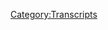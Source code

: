 {{DEFAULTSORT:
    #_TRANSCRIPT_0569:June 23, 2021
}}{{Transcript
    | title         = [[569: June 23, 2021]]
    | caption       = [https://knowledgefight.libsyn.com/569-june-23-2021 Listen to this episode on Libsyn]
    | episodeNumber = [[569: June 23, 2021|569]]
    | length        = 01:25:22
}}

{{MessageBox
    | header     = Warning: Bot Generated Content
    | text       = This transcript was automatically generated by transcription software and likely contains many mistakes and misattributions. Please check the audio for definitive quotes, attribution, and context.
    | image      = N3yvass4myg91.webp
    | imagewidth = 50px
    | id         = warning
}}

{{TranscriptBlock
    | name      = Unknown Speaker
    | timestamp = 00:00:00.000
    | text      = N-N-N-N-N-N-N-Knowledge Fight
}}

{{TranscriptBlock
    | name      = Unknown Speaker
    | timestamp = 00:00:12.880
    | text      = Damn and Jordan, I am sweating
}}

{{TranscriptBlock
    | name      = Unknown Speaker
    | timestamp = 00:00:17.920
    | text      = knowledgefight.com, it's time to pray
}}

{{TranscriptBlock
    | name      = Unknown Speaker
    | timestamp = 00:00:21.039
    | text      = I have great respect for knowledge fight
}}

{{TranscriptBlock
    | name      = Unknown Speaker
    | timestamp = 00:00:23.760
    | text      = knowledge fight
}}

{{TranscriptBlock
    | name      = Unknown Speaker
    | timestamp = 00:00:24.719
    | text      = I'm sick of them posing as if they're the good guys
}}

{{TranscriptBlock
    | name      = Unknown Speaker
    | timestamp = 00:00:27.079
    | text      = saying we are the bad guys
}}

{{TranscriptBlock
    | name      = Unknown Speaker
    | timestamp = 00:00:28.640
    | text      = knowledge fight
}}

{{TranscriptBlock
    | name      = Unknown Speaker
    | timestamp = 00:00:29.920
    | text      = Damn and Jordan, knowledge fight
}}

{{TranscriptBlock
    | name      = Unknown Speaker
    | timestamp = 00:00:32.079
    | text      = Riddle her, riddle her, riddle her
}}

{{TranscriptBlock
    | name      = Unknown Speaker
    | timestamp = 00:00:34.240
    | text      = I need, I need money
}}

{{TranscriptBlock
    | name      = Unknown Speaker
    | timestamp = 00:00:36.320
    | text      = Riddle her, riddle her, riddle her
}}

{{TranscriptBlock
    | name      = Unknown Speaker
    | timestamp = 00:00:39.200
    | text      = Andy and Kansas, Andy and, Andy and
}}

{{TranscriptBlock
    | name      = Unknown Speaker
    | timestamp = 00:00:42.079
    | text      = Stop it, Andy and, Andy and Kansas
}}

{{TranscriptBlock
    | name      = Unknown Speaker
    | timestamp = 00:00:44.560
    | text      = Andy, Andy, it's time to pray
}}

{{TranscriptBlock
    | name      = Unknown Speaker
    | timestamp = 00:00:46.960
    | text      = Andy and Kansas, you're on the air, thanks for holding
}}

{{TranscriptBlock
    | name      = Unknown Speaker
    | timestamp = 00:00:49.200
    | text      = Hello Alex, I'm a victim, calling in my huge fan
}}

{{TranscriptBlock
    | name      = Unknown Speaker
    | timestamp = 00:00:51.600
    | text      = I love your work
}}

{{TranscriptBlock
    | name      = Unknown Speaker
    | timestamp = 00:00:52.799
    | text      = knowledgefight
}}

{{TranscriptBlock
    | name      = Unknown Speaker
    | timestamp = 00:00:53.759
    | text      = N-N-N-N-N-N-Knowledgefight.com
}}

{{TranscriptBlock
    | name      = Unknown Speaker
    | timestamp = 00:00:56.799
    | text      = I love you
}}

{{TranscriptBlock
    | name      = Unknown Speaker
    | timestamp = 00:00:59.280
    | text      = Hey everybody, welcome back to Knowledge Fight, I'm Dan
}}

{{TranscriptBlock
    | name      = Unknown Speaker
    | timestamp = 00:01:01.280
    | text      = I'm Jordan
}}

{{TranscriptBlock
    | name      = Unknown Speaker
    | timestamp = 00:01:01.920
    | text      = We're a couple dudes, like to sit around to worship at the altar of Selene and talk a little bit about Alex Jones
}}

{{TranscriptBlock
    | name      = Unknown Speaker
    | timestamp = 00:01:08.079
    | text      = Oh indeed we are, Dan
}}

{{TranscriptBlock
    | name      = Unknown Speaker
    | timestamp = 00:01:09.519
    | text      = I was about to say Psalter of Selene
}}

{{TranscriptBlock
    | name      = Unknown Speaker
    | timestamp = 00:01:11.439
    | text      = I heard it, I was gonna let it go
}}

{{TranscriptBlock
    | name      = Unknown Speaker
    | timestamp = 00:01:13.519
    | text      = Not good
}}

{{TranscriptBlock
    | name      = Unknown Speaker
    | timestamp = 00:01:14.640
    | text      = But you know, now that you've brought it up, I noticed
}}

{{TranscriptBlock
    | name      = Unknown Speaker
    | timestamp = 00:01:17.439
    | text      = Yeah, how you doing?
}}

{{TranscriptBlock
    | name      = Unknown Speaker
    | timestamp = 00:01:18.799
    | text      = Dan, I have a quick question for you
}}

{{TranscriptBlock
    | name      = Unknown Speaker
    | timestamp = 00:01:20.560
    | text      = What is your bright spot for today?
}}

{{TranscriptBlock
    | name      = Unknown Speaker
    | timestamp = 00:01:23.359
    | text      = My bright spot today, Jordan, very exciting announcement
}}

{{TranscriptBlock
    | name      = Unknown Speaker
    | timestamp = 00:01:25.519
    | text      = Yes sir
}}

{{TranscriptBlock
    | name      = Unknown Speaker
    | timestamp = 00:01:26.159
    | text      = So this is something I've been meaning to get to for a while, there have been technical difficulties
}}

{{TranscriptBlock
    | name      = Unknown Speaker
    | timestamp = 00:01:30.640
    | text      = Which is code for my printer hasn't worked
}}

{{TranscriptBlock
    | name      = Unknown Speaker
    | timestamp = 00:01:32.959
    | text      = Sure
}}

{{TranscriptBlock
    | name      = Unknown Speaker
    | timestamp = 00:01:33.840
    | text      = I've been wanting to do this again, we did it like maybe a couple months back, six months back
}}

{{TranscriptBlock
    | name      = Unknown Speaker
    | timestamp = 00:01:40.319
    | text      = Gave some buttons to folks, sent them out, and I wanted to do another run of these
}}

{{TranscriptBlock
    | name      = Unknown Speaker
    | timestamp = 00:01:44.719
    | text      = We have some new designs themed around the cult of Selene
}}

{{TranscriptBlock
    | name      = Unknown Speaker
    | timestamp = 00:01:48.400
    | text      = Excellent
}}

{{TranscriptBlock
    | name      = Unknown Speaker
    | timestamp = 00:01:49.359
    | text      = And I would like to announce officially that we're gonna be doing another run of these buttons
}}

{{TranscriptBlock
    | name      = Unknown Speaker
    | timestamp = 00:01:55.760
    | text      = for folks, and here's how it's gonna work
}}

{{TranscriptBlock
    | name      = Unknown Speaker
    | timestamp = 00:01:57.920
    | text      = Because last time this completely screwed up all of my inboxes
}}

{{TranscriptBlock
    | name      = Unknown Speaker
    | timestamp = 00:02:02.000
    | text      = And I am not interested in that
}}

{{TranscriptBlock
    | name      = Unknown Speaker
    | timestamp = 00:02:03.599
    | text      = A little bit, yeah
}}

{{TranscriptBlock
    | name      = Unknown Speaker
    | timestamp = 00:02:04.560
    | text      = So I've started a new email address that is specifically for this
}}

{{TranscriptBlock
    | name      = Unknown Speaker
    | timestamp = 00:02:08.800
    | text      = You do not have to be someone who gives to the show, you do not have to be
}}

{{TranscriptBlock
    | name      = Unknown Speaker
    | timestamp = 00:02:12.719
    | text      = anything, just anybody, if you would send your email, your address, I will
}}

{{TranscriptBlock
    | name      = Unknown Speaker
    | timestamp = 00:02:17.120
    | text      = You do have to be capable of email
}}

{{TranscriptBlock
    | name      = Unknown Speaker
    | timestamp = 00:02:19.120
    | text      = That is the one limitation on this
}}

{{TranscriptBlock
    | name      = Unknown Speaker
    | timestamp = 00:02:21.520
    | text      = And you have to send me an address to send a button to
}}

{{TranscriptBlock
    | name      = Unknown Speaker
    | timestamp = 00:02:24.960
    | text      = Well true
}}

{{TranscriptBlock
    | name      = Unknown Speaker
    | timestamp = 00:02:25.599
    | text      = And then I will take care of everything else and you will have a button sent to you
}}

{{TranscriptBlock
    | name      = Unknown Speaker
    | timestamp = 00:02:29.680
    | text      = The email address is kfbusiness at gmail.com
}}

{{TranscriptBlock
    | name      = Unknown Speaker
    | timestamp = 00:02:34.879
    | text      = And that's spelled K-F-B-I-Z-N-E-S-S
}}

{{TranscriptBlock
    | name      = Unknown Speaker
    | timestamp = 00:02:40.800
    | text      = KF business
}}

{{TranscriptBlock
    | name      = Unknown Speaker
    | timestamp = 00:02:42.400
    | text      = Let's KF to business
}}

{{TranscriptBlock
    | name      = Unknown Speaker
    | timestamp = 00:02:44.879
    | text      = At gmail.com
}}

{{TranscriptBlock
    | name      = Unknown Speaker
    | timestamp = 00:02:45.840
    | text      = If you send an address to that, there's gonna be a little bit of time, you know, obviously
}}

{{TranscriptBlock
    | name      = Unknown Speaker
    | timestamp = 00:02:53.039
    | text      = Sure
}}

{{TranscriptBlock
    | name      = Unknown Speaker
    | timestamp = 00:02:53.599
    | text      = Gotta make these up so there could be a little bit of a delay
}}

{{TranscriptBlock
    | name      = Unknown Speaker
    | timestamp = 00:02:56.000
    | text      = But we will get this in the works, get some envelopes with your addresses on them
}}

{{TranscriptBlock
    | name      = Unknown Speaker
    | timestamp = 00:03:00.000
    | text      = And get these buttons sent out to you
}}

{{TranscriptBlock
    | name      = Unknown Speaker
    | timestamp = 00:03:01.680
    | text      = I'm very excited
}}

{{TranscriptBlock
    | name      = Unknown Speaker
    | timestamp = 00:03:02.479
    | text      = I really, I know that last time we did this, one of the things that I discovered was
}}

{{TranscriptBlock
    | name      = Unknown Speaker
    | timestamp = 00:03:06.479
    | text      = I was really, really enjoying the process of making buttons
}}

{{TranscriptBlock
    | name      = Unknown Speaker
    | timestamp = 00:03:09.439
    | text      = You loved the meditation of buttons
}}

{{TranscriptBlock
    | name      = Unknown Speaker
    | timestamp = 00:03:11.280
    | text      = Yes, there was a thing too, the crafting of it and the sort of, the repetitive
}}

{{TranscriptBlock
    | name      = Unknown Speaker
    | timestamp = 00:03:16.719
    | text      = Sure, sure
}}

{{TranscriptBlock
    | name      = Unknown Speaker
    | timestamp = 00:03:18.639
    | text      = Zen and the art of button making
}}

{{TranscriptBlock
    | name      = Unknown Speaker
    | timestamp = 00:03:19.840
    | text      = Yeah, yeah, and I feel like we're in a safer place now too
}}

{{TranscriptBlock
    | name      = Unknown Speaker
    | timestamp = 00:03:25.280
    | text      = There's a lot of precautions that we took the last time around
}}

{{TranscriptBlock
    | name      = Unknown Speaker
    | timestamp = 00:03:28.080
    | text      = True
}}

{{TranscriptBlock
    | name      = Unknown Speaker
    | timestamp = 00:03:29.039
    | text      = With wearing gloves while making the buttons and everything
}}

{{TranscriptBlock
    | name      = Unknown Speaker
    | timestamp = 00:03:34.000
    | text      = And now it feels a little bit, you know, we can chill out a little bit and just send out a nice gift
}}

{{TranscriptBlock
    | name      = Unknown Speaker
    | timestamp = 00:03:38.879
    | text      = Just send out some buttons
}}

{{TranscriptBlock
    | name      = Unknown Speaker
    | timestamp = 00:03:39.919
    | text      = Yeah, so I'm very excited about that
}}

{{TranscriptBlock
    | name      = Unknown Speaker
    | timestamp = 00:03:41.280
    | text      = And if you all want to send in some addresses, we'll get those buttons your way
}}

{{TranscriptBlock
    | name      = Unknown Speaker
    | timestamp = 00:03:44.479
    | text      = Yeah, now admittedly this time his gloves will be on and they will be coated with anthrax
}}

{{TranscriptBlock
    | name      = Unknown Speaker
    | timestamp = 00:03:48.960
    | text      = So it's a little bit of a different problem
}}

{{TranscriptBlock
    | name      = Unknown Speaker
    | timestamp = 00:03:50.879
    | text      = I met an Elvis impersonator and he had some ideas
}}

{{TranscriptBlock
    | name      = Unknown Speaker
    | timestamp = 00:03:54.960
    | text      = What about you Jordan, what's your bright spot?
}}

{{TranscriptBlock
    | name      = Unknown Speaker
    | timestamp = 00:03:56.960
    | text      = My bright spot is, it's low, it's in the early stages
}}

{{TranscriptBlock
    | name      = Unknown Speaker
    | timestamp = 00:04:01.120
    | text      = It's not a super bright spot
}}

{{TranscriptBlock
    | name      = Unknown Speaker
    | timestamp = 00:04:02.639
    | text      = But after a year of writing nothing but mean things to Taylor Swift and stories about wizards
}}

{{TranscriptBlock
    | name      = Unknown Speaker
    | timestamp = 00:04:10.639
    | text      = I've started a new project
}}

{{TranscriptBlock
    | name      = Unknown Speaker
    | timestamp = 00:04:12.800
    | text      = That's great
}}

{{TranscriptBlock
    | name      = Unknown Speaker
    | timestamp = 00:04:13.520
    | text      = It's much larger
}}

{{TranscriptBlock
    | name      = Unknown Speaker
    | timestamp = 00:04:15.039
    | text      = Hopefully it'll be about the size of the book I put out last year
}}

{{TranscriptBlock
    | name      = Unknown Speaker
    | timestamp = 00:04:18.399
    | text      = So that's spectacular
}}

{{TranscriptBlock
    | name      = Unknown Speaker
    | timestamp = 00:04:19.759
    | text      = Yeah, and if it's any longer people will definitely not finish it
}}

{{TranscriptBlock
    | name      = Unknown Speaker
    | timestamp = 00:04:22.800
    | text      = So I'm fine with that
}}

{{TranscriptBlock
    | name      = Unknown Speaker
    | timestamp = 00:04:24.240
    | text      = Here's the inspiration
}}

{{TranscriptBlock
    | name      = Unknown Speaker
    | timestamp = 00:04:26.000
    | text      = Yes, I'm very excited
}}

{{TranscriptBlock
    | name      = Unknown Speaker
    | timestamp = 00:04:27.279
    | text      = Clink
}}

{{TranscriptBlock
    | name      = Unknown Speaker
    | timestamp = 00:04:27.920
    | text      = Yes, absolutely
}}

{{TranscriptBlock
    | name      = Unknown Speaker
    | timestamp = 00:04:29.120
    | text      = Well, I wish you the best with that
}}

{{TranscriptBlock
    | name      = Unknown Speaker
    | timestamp = 00:04:30.480
    | text      = Yes, me too
}}

{{TranscriptBlock
    | name      = Unknown Speaker
    | timestamp = 00:04:31.680
    | text      = So Jordan, today we have an episode to go over and it's a little bit of a challenge
}}

{{TranscriptBlock
    | name      = Unknown Speaker
    | timestamp = 00:04:39.680
    | text      = It was a tough challenge for me
}}

{{TranscriptBlock
    | name      = Unknown Speaker
    | timestamp = 00:04:42.399
    | text      = And here's what happened
}}

{{TranscriptBlock
    | name      = Unknown Speaker
    | timestamp = 00:04:43.600
    | text      = Okay
}}

{{TranscriptBlock
    | name      = Unknown Speaker
    | timestamp = 00:04:44.000
    | text      = So Jordan, Alex was out of studio at the beginning of this week
}}

{{TranscriptBlock
    | name      = Unknown Speaker
    | timestamp = 00:04:49.519
    | text      = He was in New York
}}

{{TranscriptBlock
    | name      = Unknown Speaker
    | timestamp = 00:04:51.040
    | text      = Sure
}}

{{TranscriptBlock
    | name      = Unknown Speaker
    | timestamp = 00:04:52.000
    | text      = I mean, I think you're
}}

{{TranscriptBlock
    | name      = Unknown Speaker
    | timestamp = 00:04:53.040
    | text      = Is he allowed in New York?
}}

{{TranscriptBlock
    | name      = Unknown Speaker
    | timestamp = 00:04:55.120
    | text      = Maybe, yeah
}}

{{TranscriptBlock
    | name      = Unknown Speaker
    | timestamp = 00:04:56.959
    | text      = Doesn't Letitia have people on the border?
}}

{{TranscriptBlock
    | name      = Unknown Speaker
    | timestamp = 00:04:59.680
    | text      = Well, see, I think that a lot of people probably, that's the first thing their mind would go to
}}

{{TranscriptBlock
    | name      = Unknown Speaker
    | timestamp = 00:05:05.040
    | text      = Is that he's probably going to deal with some sort of a legal issue with
}}

{{TranscriptBlock
    | name      = Unknown Speaker
    | timestamp = 00:05:09.360
    | text      = the attorney general of New York, Letitia James
}}

{{TranscriptBlock
    | name      = Unknown Speaker
    | timestamp = 00:05:12.319
    | text      = Who he has threatened on air multiple times
}}

{{TranscriptBlock
    | name      = Unknown Speaker
    | timestamp = 00:05:15.519
    | text      = And of course, he had the cease and desist for some of the products that he was selling
}}

{{TranscriptBlock
    | name      = Unknown Speaker
    | timestamp = 00:05:20.879
    | text      = And I think that there is a possibility that that's the case
}}

{{TranscriptBlock
    | name      = Unknown Speaker
    | timestamp = 00:05:24.959
    | text      = You know, like, you suspiciously went to Connecticut
}}

{{TranscriptBlock
    | name      = Unknown Speaker
    | timestamp = 00:05:28.879
    | text      = Yes, yeah, yeah, yeah
}}

{{TranscriptBlock
    | name      = Unknown Speaker
    | timestamp = 00:05:30.480
    | text      = Recently, it's like, oh, why'd you go there?
}}

{{TranscriptBlock
    | name      = Unknown Speaker
    | timestamp = 00:05:32.399
    | text      = Yeah, yeah, yeah
}}

{{TranscriptBlock
    | name      = Unknown Speaker
    | timestamp = 00:05:33.120
    | text      = Maybe something to do with one of your court cases
}}

{{TranscriptBlock
    | name      = Unknown Speaker
    | timestamp = 00:05:35.439
    | text      = It's possible, but also he was going there to do a podcast
}}

{{TranscriptBlock
    | name      = Unknown Speaker
    | timestamp = 00:05:39.680
    | text      = He went on that Flagrant 2 podcast
}}

{{TranscriptBlock
    | name      = Unknown Speaker
    | timestamp = 00:05:42.240
    | text      = Oh, yeah, when he was drunk last time
}}

{{TranscriptBlock
    | name      = Unknown Speaker
    | timestamp = 00:05:45.360
    | text      = He said all the weird stuff
}}

{{TranscriptBlock
    | name      = Unknown Speaker
    | timestamp = 00:05:46.720
    | text      = Well, yeah, he was so drunk last time that I don't even care to cover it
}}

{{TranscriptBlock
    | name      = Unknown Speaker
    | timestamp = 00:05:50.959
    | text      = Yeah, yeah, yeah
}}

{{TranscriptBlock
    | name      = Unknown Speaker
    | timestamp = 00:05:52.480
    | text      = And so, like, he went there
}}

{{TranscriptBlock
    | name      = Unknown Speaker
    | timestamp = 00:05:54.160
    | text      = You could think that maybe he's going there for some legal issue
}}

{{TranscriptBlock
    | name      = Unknown Speaker
    | timestamp = 00:05:56.879
    | text      = But then also maybe he's just doing this podcast
}}

{{TranscriptBlock
    | name      = Unknown Speaker
    | timestamp = 00:05:58.800
    | text      = Yeah, sure
}}

{{TranscriptBlock
    | name      = Unknown Speaker
    | timestamp = 00:05:59.600
    | text      = And so that was a possibility
}}

{{TranscriptBlock
    | name      = Unknown Speaker
    | timestamp = 00:06:01.600
    | text      = Maybe we cover that episode
}}

{{TranscriptBlock
    | name      = Unknown Speaker
    | timestamp = 00:06:03.040
    | text      = Sure
}}

{{TranscriptBlock
    | name      = Unknown Speaker
    | timestamp = 00:06:03.680
    | text      = Simultaneously, Kill Tony, the podcast, had Alex as a guest
}}

{{TranscriptBlock
    | name      = Unknown Speaker
    | timestamp = 00:06:08.879
    | text      = Ugh
}}

{{TranscriptBlock
    | name      = Unknown Speaker
    | timestamp = 00:06:09.839
    | text      = Tony Hinchcliffe, noted Asian slur purveyor
}}

{{TranscriptBlock
    | name      = Unknown Speaker
    | timestamp = 00:06:13.759
    | text      = Yeah, hasn't anybody taken that towards his career?
}}

{{TranscriptBlock
    | name      = Unknown Speaker
    | timestamp = 00:06:18.480
    | text      = Yes, actually
}}

{{TranscriptBlock
    | name      = Unknown Speaker
    | timestamp = 00:06:19.199
    | text      = Let's kill Tony's career
}}

{{TranscriptBlock
    | name      = Unknown Speaker
    | timestamp = 00:06:20.000
    | text      = Can we do that?
}}

{{TranscriptBlock
    | name      = Unknown Speaker
    | timestamp = 00:06:20.720
    | text      = Well, I mean
}}

{{TranscriptBlock
    | name      = Unknown Speaker
    | timestamp = 00:06:21.199
    | text      = That's my new podcast
}}

{{TranscriptBlock
    | name      = Unknown Speaker
    | timestamp = 00:06:22.160
    | text      = He did get dropped by his agent
}}

{{TranscriptBlock
    | name      = Unknown Speaker
    | timestamp = 00:06:23.519
    | text      = Well, that's good, we're on our way
}}

{{TranscriptBlock
    | name      = Unknown Speaker
    | timestamp = 00:06:26.560
    | text      = So we've at least maimed Tony's career
}}

{{TranscriptBlock
    | name      = Unknown Speaker
    | timestamp = 00:06:29.040
    | text      = Yeah, I mean, I don't think it'll matter
}}

{{TranscriptBlock
    | name      = Unknown Speaker
    | timestamp = 00:06:30.639
    | text      = Because the cult of Rogan Enterprises has him ensconced under their umbrella
}}

{{TranscriptBlock
    | name      = Unknown Speaker
    | timestamp = 00:06:37.279
    | text      = But yeah, so Tony Hinchcliffe is a writer, guy, and comedian
}}

{{TranscriptBlock
    | name      = Unknown Speaker
    | timestamp = 00:06:43.120
    | text      = Who he formerly wrote for the WWE and such
}}

{{TranscriptBlock
    | name      = Unknown Speaker
    | timestamp = 00:06:45.920
    | text      = And he's one of Rogan's buddies
}}

{{TranscriptBlock
    | name      = Unknown Speaker
    | timestamp = 00:06:47.920
    | text      = And he's one of the ones who decided to go to Austin
}}

{{TranscriptBlock
    | name      = Unknown Speaker
    | timestamp = 00:06:51.040
    | text      = Because their bread is buttered in a very specific place
}}

{{TranscriptBlock
    | name      = Unknown Speaker
    | timestamp = 00:06:54.399
    | text      = Yeah, yeah, there's no reason to be in LA anymore
}}

{{TranscriptBlock
    | name      = Unknown Speaker
    | timestamp = 00:06:57.199
    | text      = People don't like me there
}}

{{TranscriptBlock
    | name      = Unknown Speaker
    | timestamp = 00:06:58.399
    | text      = No!
}}

{{TranscriptBlock
    | name      = Unknown Speaker
    | timestamp = 00:06:59.680
    | text      = Bye!
}}

{{TranscriptBlock
    | name      = Unknown Speaker
    | timestamp = 00:07:00.639
    | text      = Texas is where I'm welcome
}}

{{TranscriptBlock
    | name      = Unknown Speaker
    | timestamp = 00:07:02.079
    | text      = My career revolves around Joe Rogan
}}

{{TranscriptBlock
    | name      = Unknown Speaker
    | timestamp = 00:07:04.160
    | text      = Joe Rogan's going to Texas
}}

{{TranscriptBlock
    | name      = Unknown Speaker
    | timestamp = 00:07:05.839
    | text      = I am too
}}

{{TranscriptBlock
    | name      = Unknown Speaker
    | timestamp = 00:07:07.279
    | text      = That's so sad
}}

{{TranscriptBlock
    | name      = Unknown Speaker
    | timestamp = 00:07:08.720
    | text      = No, it's not
}}

{{TranscriptBlock
    | name      = Unknown Speaker
    | timestamp = 00:07:09.839
    | text      = I think it's people understanding where their cottage industry is
}}

{{TranscriptBlock
    | name      = Unknown Speaker
    | timestamp = 00:07:13.040
    | text      = Oh no, totally
}}

{{TranscriptBlock
    | name      = Unknown Speaker
    | timestamp = 00:07:14.000
    | text      = I'm talking about the specifics of my career revolves around Joe Rogan
}}

{{TranscriptBlock
    | name      = Unknown Speaker
    | timestamp = 00:07:17.920
    | text      = He can do worse
}}

{{TranscriptBlock
    | name      = Unknown Speaker
    | timestamp = 00:07:18.720
    | text      = Yeah, that's true
}}

{{TranscriptBlock
    | name      = Unknown Speaker
    | timestamp = 00:07:19.920
    | text      = So Kill Tony is a podcast that he does
}}

{{TranscriptBlock
    | name      = Unknown Speaker
    | timestamp = 00:07:23.279
    | text      = That grew out of this open mic at the Comedy Store
}}

{{TranscriptBlock
    | name      = Unknown Speaker
    | timestamp = 00:07:28.000
    | text      = I believe it was called Potluck Night or something
}}

{{TranscriptBlock
    | name      = Unknown Speaker
    | timestamp = 00:07:30.160
    | text      = Something like that, yeah
}}

{{TranscriptBlock
    | name      = Unknown Speaker
    | timestamp = 00:07:31.279
    | text      = And so like they just
}}

{{TranscriptBlock
    | name      = Unknown Speaker
    | timestamp = 00:07:32.240
    | text      = I guess they just decided like let's find a way to monetize this
}}

{{TranscriptBlock
    | name      = Unknown Speaker
    | timestamp = 00:07:35.519
    | text      = And so they monetized an open mic
}}

{{TranscriptBlock
    | name      = Unknown Speaker
    | timestamp = 00:07:39.360
    | text      = Not terrible
}}

{{TranscriptBlock
    | name      = Unknown Speaker
    | timestamp = 00:07:40.079
    | text      = Yeah
}}

{{TranscriptBlock
    | name      = Unknown Speaker
    | timestamp = 00:07:41.199
    | text      = Of the business decisions for an open mic
}}

{{TranscriptBlock
    | name      = Unknown Speaker
    | timestamp = 00:07:43.519
    | text      = That one's probably the best I've ever heard
}}

{{TranscriptBlock
    | name      = Unknown Speaker
    | timestamp = 00:07:45.439
    | text      = Sure
}}

{{TranscriptBlock
    | name      = Unknown Speaker
    | timestamp = 00:07:46.160
    | text      = I've listened to a number of episodes of it
}}

{{TranscriptBlock
    | name      = Unknown Speaker
    | timestamp = 00:07:48.800
    | text      = Because there was a morbid curiosity on my part
}}

{{TranscriptBlock
    | name      = Unknown Speaker
    | timestamp = 00:07:51.600
    | text      = And like back, you know, a ways back
}}

{{TranscriptBlock
    | name      = Unknown Speaker
    | timestamp = 00:07:53.920
    | text      = Not just just recently
}}

{{TranscriptBlock
    | name      = Unknown Speaker
    | timestamp = 00:07:55.199
    | text      = But you know the show is basically you've got Tony
}}

{{TranscriptBlock
    | name      = Unknown Speaker
    | timestamp = 00:07:58.959
    | text      = You got his producer Brian Redban
}}

{{TranscriptBlock
    | name      = Unknown Speaker
    | timestamp = 00:08:01.600
    | text      = And then you got a guest
}}

{{TranscriptBlock
    | name      = Unknown Speaker
    | timestamp = 00:08:03.199
    | text      = A celebrity comedian guest
}}

{{TranscriptBlock
    | name      = Unknown Speaker
    | timestamp = 00:08:05.360
    | text      = And they just act like hot shit while
}}

{{TranscriptBlock
    | name      = Unknown Speaker
    | timestamp = 00:08:07.519
    | text      = Yeah, they just talk shit
}}

{{TranscriptBlock
    | name      = Unknown Speaker
    | timestamp = 00:08:08.399
    | text      = A comic does a minute of material
}}

{{TranscriptBlock
    | name      = Unknown Speaker
    | timestamp = 00:08:11.120
    | text      = Which is impossible to tell
}}

{{TranscriptBlock
    | name      = Unknown Speaker
    | timestamp = 00:08:13.920
    | text      = No, no, no, that's all you need
}}

{{TranscriptBlock
    | name      = Unknown Speaker
    | timestamp = 00:08:15.600
    | text      = That's all you need
}}

{{TranscriptBlock
    | name      = Unknown Speaker
    | timestamp = 00:08:16.720
    | text      = That's all you need to know if you've got it
}}

{{TranscriptBlock
    | name      = Unknown Speaker
    | timestamp = 00:08:19.839
    | text      = Yeah, and then the guests and the hosts will fuck around and act cool
}}

{{TranscriptBlock
    | name      = Unknown Speaker
    | timestamp = 00:08:23.839
    | text      = And generally be overly encouraging of some things
}}

{{TranscriptBlock
    | name      = Unknown Speaker
    | timestamp = 00:08:28.720
    | text      = And overly mean to anybody who doesn't fit into their like their box
}}

{{TranscriptBlock
    | name      = Unknown Speaker
    | timestamp = 00:08:32.639
    | text      = Yeah
}}

{{TranscriptBlock
    | name      = Unknown Speaker
    | timestamp = 00:08:33.200
    | text      = And it's just dumb
}}

{{TranscriptBlock
    | name      = Unknown Speaker
    | timestamp = 00:08:34.399
    | text      = And I wanted to cover it kind of
}}

{{TranscriptBlock
    | name      = Unknown Speaker
    | timestamp = 00:08:37.679
    | text      = Because I felt like, all right, this could be fun
}}

{{TranscriptBlock
    | name      = Unknown Speaker
    | timestamp = 00:08:41.519
    | text      = This could be a fun thing to do an episode about
}}

{{TranscriptBlock
    | name      = Unknown Speaker
    | timestamp = 00:08:44.159
    | text      = But so much of the episode is like about other people's stand-up sets
}}

{{TranscriptBlock
    | name      = Unknown Speaker
    | timestamp = 00:08:49.200
    | text      = Sure
}}

{{TranscriptBlock
    | name      = Unknown Speaker
    | timestamp = 00:08:49.759
    | text      = And open mic stand-up sets
}}

{{TranscriptBlock
    | name      = Unknown Speaker
    | timestamp = 00:08:51.200
    | text      = And I don't want to cover that
}}

{{TranscriptBlock
    | name      = Unknown Speaker
    | timestamp = 00:08:52.320
    | text      = And Alex was the guest
}}

{{TranscriptBlock
    | name      = Unknown Speaker
    | timestamp = 00:08:53.600
    | text      = He wasn't due in a minute
}}

{{TranscriptBlock
    | name      = Unknown Speaker
    | timestamp = 00:08:55.440
    | text      = Yes
}}

{{TranscriptBlock
    | name      = Unknown Speaker
    | timestamp = 00:08:56.000
    | text      = He was the guest judge
}}

{{TranscriptBlock
    | name      = Unknown Speaker
    | timestamp = 00:08:58.240
    | text      = Okay
}}

{{TranscriptBlock
    | name      = Unknown Speaker
    | timestamp = 00:08:59.759
    | text      = And so like I guess I have this drop
}}

{{TranscriptBlock
    | name      = Unknown Speaker
    | timestamp = 00:09:01.919
    | text      = How about some of that Joe Rogan weed?
}}

{{TranscriptBlock
    | name      = Unknown Speaker
    | timestamp = 00:09:04.080
    | text      = So there's that
}}

{{TranscriptBlock
    | name      = Unknown Speaker
    | timestamp = 00:09:04.879
    | text      = Okay, all right
}}

{{TranscriptBlock
    | name      = Unknown Speaker
    | timestamp = 00:09:06.240
    | text      = I guess I have this drop
}}

{{TranscriptBlock
    | name      = Unknown Speaker
    | timestamp = 00:09:07.679
    | text      = Once a year?
}}

{{TranscriptBlock
    | name      = Unknown Speaker
    | timestamp = 00:09:09.440
    | text      = Yeah, I have this drop
}}

{{TranscriptBlock
    | name      = Unknown Speaker
    | timestamp = 00:09:11.600
    | text      = You have a beautiful vagina
}}

{{TranscriptBlock
    | name      = Unknown Speaker
    | timestamp = 00:09:13.519
    | text      = Have a nice night
}}

{{TranscriptBlock
    | name      = Unknown Speaker
    | timestamp = 00:09:14.799
    | text      = I guess we got that out of it
}}

{{TranscriptBlock
    | name      = Unknown Speaker
    | timestamp = 00:09:16.399
    | text      = Great
}}

{{TranscriptBlock
    | name      = Unknown Speaker
    | timestamp = 00:09:16.960
    | text      = There's a part where Alex smells some girl's feet who's in the audience
}}

{{TranscriptBlock
    | name      = Unknown Speaker
    | timestamp = 00:09:21.519
    | text      = Cool
}}

{{TranscriptBlock
    | name      = Unknown Speaker
    | timestamp = 00:09:21.840
    | text      = They call her up on stage because one of the open micers has a foot fetish
}}

{{TranscriptBlock
    | name      = Unknown Speaker
    | timestamp = 00:09:26.000
    | text      = And then they get somebody with a foot to smell
}}

{{TranscriptBlock
    | name      = Unknown Speaker
    | timestamp = 00:09:28.399
    | text      = And I don't know
}}

{{TranscriptBlock
    | name      = Unknown Speaker
    | timestamp = 00:09:30.480
    | text      = Great
}}

{{TranscriptBlock
    | name      = Unknown Speaker
    | timestamp = 00:09:30.879
    | text      = Yeah, that's not an episode
}}

{{TranscriptBlock
    | name      = Unknown Speaker
    | timestamp = 00:09:31.919
    | text      = Great, great
}}

{{TranscriptBlock
    | name      = Unknown Speaker
    | timestamp = 00:09:32.960
    | text      = I'm loving every part of this right up my alley
}}

{{TranscriptBlock
    | name      = Unknown Speaker
    | timestamp = 00:09:36.399
    | text      = I'm sure Alex had some insightful criticisms for the comedians
}}

{{TranscriptBlock
    | name      = Unknown Speaker
    | timestamp = 00:09:41.919
    | text      = There's one guy who had some dumb jokes
}}

{{TranscriptBlock
    | name      = Unknown Speaker
    | timestamp = 00:09:44.960
    | text      = And Alex is like, I'm drunk but that was a very cerebral set
}}

{{TranscriptBlock
    | name      = Unknown Speaker
    | timestamp = 00:09:52.000
    | text      = Okay
}}

{{TranscriptBlock
    | name      = Unknown Speaker
    | timestamp = 00:09:52.960
    | text      = I enjoyed that
}}

{{TranscriptBlock
    | name      = Unknown Speaker
    | timestamp = 00:09:53.840
    | text      = There is some insightful criticisms there
}}

{{TranscriptBlock
    | name      = Unknown Speaker
    | timestamp = 00:09:55.759
    | text      = Yeah
}}

{{TranscriptBlock
    | name      = Unknown Speaker
    | timestamp = 00:09:56.240
    | text      = I think actually surprisingly at least at the beginning
}}

{{TranscriptBlock
    | name      = Unknown Speaker
    | timestamp = 00:09:59.840
    | text      = He was a little bit more thoughtful than Tony
}}

{{TranscriptBlock
    | name      = Unknown Speaker
    | timestamp = 00:10:04.000
    | text      = Yeah, well
}}

{{TranscriptBlock
    | name      = Unknown Speaker
    | timestamp = 00:10:04.960
    | text      = Or Red Band
}}

{{TranscriptBlock
    | name      = Unknown Speaker
    | timestamp = 00:10:06.159
    | text      = Yeah, well, familiarity breeds contempt if you will
}}

{{TranscriptBlock
    | name      = Unknown Speaker
    | timestamp = 00:10:09.039
    | text      = It's very difficult for me because, you know, critiquing some of this stuff within the comedy space
}}

{{TranscriptBlock
    | name      = Unknown Speaker
    | timestamp = 00:10:15.279
    | text      = Is always going to be walking in molasses
}}

{{TranscriptBlock
    | name      = Unknown Speaker
    | timestamp = 00:10:18.399
    | text      = Sure
}}

{{TranscriptBlock
    | name      = Unknown Speaker
    | timestamp = 00:10:19.039
    | text      = There's not like
}}

{{TranscriptBlock
    | name      = Unknown Speaker
    | timestamp = 00:10:22.159
    | text      = People will just hide behind the like, it's comedy, I'm just joking
}}

{{TranscriptBlock
    | name      = Unknown Speaker
    | timestamp = 00:10:25.039
    | text      = Right, right
}}

{{TranscriptBlock
    | name      = Unknown Speaker
    | timestamp = 00:10:25.679
    | text      = Whatever stuff
}}

{{TranscriptBlock
    | name      = Unknown Speaker
    | timestamp = 00:10:26.559
    | text      = And I don't know, I was listening to the Kill Tony
}}

{{TranscriptBlock
    | name      = Unknown Speaker
    | timestamp = 00:10:30.720
    | text      = And I thought like, I have a lot of complaints about this
}}

{{TranscriptBlock
    | name      = Unknown Speaker
    | timestamp = 00:10:34.720
    | text      = But who cares
}}

{{TranscriptBlock
    | name      = Unknown Speaker
    | timestamp = 00:10:36.080
    | text      = Yeah, I kind of feel like maybe listening and criticizing a podcast
}}

{{TranscriptBlock
    | name      = Unknown Speaker
    | timestamp = 00:10:43.360
    | text      = That's about listening and criticizing comedians
}}

{{TranscriptBlock
    | name      = Unknown Speaker
    | timestamp = 00:10:46.480
    | text      = Open mic comedians
}}

{{TranscriptBlock
    | name      = Unknown Speaker
    | timestamp = 00:10:48.559
    | text      = Is just a waste of everyone's time
}}

{{TranscriptBlock
    | name      = Unknown Speaker
    | timestamp = 00:10:50.720
    | text      = Yeah, it felt like challenging, nay, impossible
}}

{{TranscriptBlock
    | name      = Unknown Speaker
    | timestamp = 00:10:57.840
    | text      = To make worth listening to
}}

{{TranscriptBlock
    | name      = Unknown Speaker
    | timestamp = 00:11:00.080
    | text      = Yeah, yeah, yeah
}}

{{TranscriptBlock
    | name      = Unknown Speaker
    | timestamp = 00:11:01.360
    | text      = And so I was like, well, maybe we'll do a little bit about that episode of Flagrant 2
}}

{{TranscriptBlock
    | name      = Unknown Speaker
    | timestamp = 00:11:06.399
    | text      = Sure
}}

{{TranscriptBlock
    | name      = Unknown Speaker
    | timestamp = 00:11:06.720
    | text      = You know, why not?
}}

{{TranscriptBlock
    | name      = Unknown Speaker
    | timestamp = 00:11:07.600
    | text      = This is a little bit longer, this is a conversational piece
}}

{{TranscriptBlock
    | name      = Unknown Speaker
    | timestamp = 00:11:10.480
    | text      = Yeah, I want to know what their feet smell like
}}

{{TranscriptBlock
    | name      = Unknown Speaker
    | timestamp = 00:11:12.320
    | text      = Alex was so drunk on the first time that I just didn't want to cover it
}}

{{TranscriptBlock
    | name      = Unknown Speaker
    | timestamp = 00:11:16.240
    | text      = This time he's a little bit better, but I couldn't handle listening to it
}}

{{TranscriptBlock
    | name      = Unknown Speaker
    | timestamp = 00:11:20.480
    | text      = It's so annoying
}}

{{TranscriptBlock
    | name      = Unknown Speaker
    | timestamp = 00:11:22.000
    | text      = And look, I think that the hosts actually make a couple of pretty decent jokes
}}

{{TranscriptBlock
    | name      = Unknown Speaker
    | timestamp = 00:11:27.519
    | text      = Oh, okay
}}

{{TranscriptBlock
    | name      = Unknown Speaker
    | timestamp = 00:11:28.159
    | text      = Like, I can see a little bit of why, if that's what you like, that's fine
}}

{{TranscriptBlock
    | name      = Unknown Speaker
    | timestamp = 00:11:32.960
    | text      = Okay
}}

{{TranscriptBlock
    | name      = Unknown Speaker
    | timestamp = 00:11:33.360
    | text      = If you like broey, edgy comedy
}}

{{TranscriptBlock
    | name      = Unknown Speaker
    | timestamp = 00:11:37.279
    | text      = Sure
}}

{{TranscriptBlock
    | name      = Unknown Speaker
    | timestamp = 00:11:37.600
    | text      = Or whatever
}}

{{TranscriptBlock
    | name      = Unknown Speaker
    | timestamp = 00:11:38.240
    | text      = Sure, sure, sure
}}

{{TranscriptBlock
    | name      = Unknown Speaker
    | timestamp = 00:11:38.879
    | text      = Chat where people are talking about, hey, I had a threesome last week or whatever
}}

{{TranscriptBlock
    | name      = Unknown Speaker
    | timestamp = 00:11:44.480
    | text      = Ooh, what a
}}

{{TranscriptBlock
    | name      = Unknown Speaker
    | timestamp = 00:11:45.519
    | text      = If you enjoy that, then I can see, you know, this being up your alley
}}

{{TranscriptBlock
    | name      = Unknown Speaker
    | timestamp = 00:11:49.919
    | text      = Sure
}}

{{TranscriptBlock
    | name      = Unknown Speaker
    | timestamp = 00:11:50.240
    | text      = It was insufferable for my purposes
}}

{{TranscriptBlock
    | name      = Unknown Speaker
    | timestamp = 00:11:52.159
    | text      = Hmm
}}

{{TranscriptBlock
    | name      = Unknown Speaker
    | timestamp = 00:11:52.559
    | text      = Alex takes his shirt off at one point early
}}

{{TranscriptBlock
    | name      = Unknown Speaker
    | timestamp = 00:11:55.919
    | text      = Oh boy
}}

{{TranscriptBlock
    | name      = Unknown Speaker
    | timestamp = 00:11:56.480
    | text      = Early
}}

{{TranscriptBlock
    | name      = Unknown Speaker
    | timestamp = 00:11:57.519
    | text      = Early
}}

{{TranscriptBlock
    | name      = Unknown Speaker
    | timestamp = 00:11:58.000
    | text      = And one of the hosts
}}

{{TranscriptBlock
    | name      = Unknown Speaker
    | timestamp = 00:11:58.960
    | text      = What is he, did he see Burt Kreischer on Kill Tony?
}}

{{TranscriptBlock
    | name      = Unknown Speaker
    | timestamp = 00:12:02.159
    | text      = Get this
}}

{{TranscriptBlock
    | name      = Unknown Speaker
    | timestamp = 00:12:02.720
    | text      = What?
}}

{{TranscriptBlock
    | name      = Unknown Speaker
    | timestamp = 00:12:03.120
    | text      = One of the hosts calls him Burt Kreischer
}}

{{TranscriptBlock
    | name      = Unknown Speaker
    | timestamp = 00:12:05.200
    | text      = Okay, well there we go
}}

{{TranscriptBlock
    | name      = Unknown Speaker
    | timestamp = 00:12:06.320
    | text      = And then the other host makes the joke, did you say Burt crisis actor?
}}

{{TranscriptBlock
    | name      = Unknown Speaker
    | timestamp = 00:12:12.159
    | text      = Which is not bad
}}

{{TranscriptBlock
    | name      = Unknown Speaker
    | timestamp = 00:12:13.759
    | text      = Boo
}}

{{TranscriptBlock
    | name      = Unknown Speaker
    | timestamp = 00:12:15.840
    | text      = See, it's not bad wordplay, it's not bad wordplay
}}

{{TranscriptBlock
    | name      = Unknown Speaker
    | timestamp = 00:12:19.200
    | text      = I understand the wordplay
}}

{{TranscriptBlock
    | name      = Unknown Speaker
    | timestamp = 00:12:20.799
    | text      = I understand the wordplay
}}

{{TranscriptBlock
    | name      = Unknown Speaker
    | timestamp = 00:12:22.000
    | text      = But see, it's funny because Alex ruined a bunch of people's lives
}}

{{TranscriptBlock
    | name      = Unknown Speaker
    | timestamp = 00:12:25.840
    | text      = See, these guys are just jokes, they're making jokes to Alex
}}

{{TranscriptBlock
    | name      = Unknown Speaker
    | timestamp = 00:12:29.200
    | text      = Right, right, right, right
}}

{{TranscriptBlock
    | name      = Unknown Speaker
    | timestamp = 00:12:30.559
    | text      = Not critiquing him about how he ruined a bunch of people's lives by calling them crisis actors
}}

{{TranscriptBlock
    | name      = Unknown Speaker
    | timestamp = 00:12:34.559
    | text      = No, it's hilarious
}}

{{TranscriptBlock
    | name      = Unknown Speaker
    | timestamp = 00:12:35.519
    | text      = Yeah, it's funny
}}

{{TranscriptBlock
    | name      = Unknown Speaker
    | timestamp = 00:12:36.480
    | text      = No, whenever you leave a wake of misery and destruction, what you should do with that is like
}}

{{TranscriptBlock
    | name      = Unknown Speaker
    | timestamp = 00:12:41.759
    | text      = make it a funny little bit that you can pun off of
}}

{{TranscriptBlock
    | name      = Unknown Speaker
    | timestamp = 00:12:44.080
    | text      = Yeah, it's hilarious
}}

{{TranscriptBlock
    | name      = Unknown Speaker
    | timestamp = 00:12:44.720
    | text      = Yeah, everybody will be like, holy shit, I can't believe he pulled it off
}}

{{TranscriptBlock
    | name      = Unknown Speaker
    | timestamp = 00:12:48.000
    | text      = Yeah
}}

{{TranscriptBlock
    | name      = Unknown Speaker
    | timestamp = 00:12:48.399
    | text      = Yeah
}}

{{TranscriptBlock
    | name      = Unknown Speaker
    | timestamp = 00:12:48.639
    | text      = So I mean like, look, it's obviously only funny because
}}

{{TranscriptBlock
    | name      = Unknown Speaker
    | timestamp = 00:12:51.840
    | text      = you're talking about something monstrous that the person next to you did
}}

{{TranscriptBlock
    | name      = Unknown Speaker
    | timestamp = 00:12:55.360
    | text      = Right, right, right, right
}}

{{TranscriptBlock
    | name      = Unknown Speaker
    | timestamp = 00:12:56.720
    | text      = But that said, fine wordplay
}}

{{TranscriptBlock
    | name      = Unknown Speaker
    | timestamp = 00:12:59.600
    | text      = Anyway, I really struggle
}}

{{TranscriptBlock
    | name      = Unknown Speaker
    | timestamp = 00:13:01.919
    | text      = More like Iraq bored George W. Bush
}}

{{TranscriptBlock
    | name      = Unknown Speaker
    | timestamp = 00:13:05.279
    | text      = All right, let's all have a fun time
}}

{{TranscriptBlock
    | name      = Unknown Speaker
    | timestamp = 00:13:06.960
    | text      = See, that's a fun joke to make in a friendly conversation with George W. Bush
}}

{{TranscriptBlock
    | name      = Unknown Speaker
    | timestamp = 00:13:11.200
    | text      = Yes, exactly, very funny
}}

{{TranscriptBlock
    | name      = Unknown Speaker
    | timestamp = 00:13:13.200
    | text      = Yeah, oh man, that genocide
}}

{{TranscriptBlock
    | name      = Unknown Speaker
    | timestamp = 00:13:15.759
    | text      = You are, whoo, let me see, your pictures are dumb, hahaha, all right
}}

{{TranscriptBlock
    | name      = Unknown Speaker
    | timestamp = 00:13:20.879
    | text      = So we have a couple things that I'm going to talk about towards the end of the episode
}}

{{TranscriptBlock
    | name      = Unknown Speaker
    | timestamp = 00:13:24.639
    | text      = from the Flagrant podcast because I think there were even, you know, like as much as it's just
}}

{{TranscriptBlock
    | name      = Unknown Speaker
    | timestamp = 00:13:29.919
    | text      = like, ah, these guys are just bullshitting and having fun and whatever, I don't care
}}

{{TranscriptBlock
    | name      = Unknown Speaker
    | timestamp = 00:13:35.200
    | text      = I don't care
}}

{{TranscriptBlock
    | name      = Unknown Speaker
    | timestamp = 00:13:36.320
    | text      = Yeah
}}

{{TranscriptBlock
    | name      = Unknown Speaker
    | timestamp = 00:13:36.559
    | text      = But there are a couple of salient points that I think could be brought up and, you know,
}}

{{TranscriptBlock
    | name      = Unknown Speaker
    | timestamp = 00:13:42.399
    | text      = whatever, we'll talk about that at the end of the episode
}}

{{TranscriptBlock
    | name      = Unknown Speaker
    | timestamp = 00:13:44.080
    | text      = Gotcha
}}

{{TranscriptBlock
    | name      = Unknown Speaker
    | timestamp = 00:13:44.720
    | text      = Thankfully, something happened that's breaking news and Alex had to weigh in on it
}}

{{TranscriptBlock
    | name      = Unknown Speaker
    | timestamp = 00:13:51.120
    | text      = And so that's what we'll be talking about today
}}

{{TranscriptBlock
    | name      = Unknown Speaker
    | timestamp = 00:13:52.879
    | text      = A special report that Alex put out last night as we're recording this
}}

{{TranscriptBlock
    | name      = Unknown Speaker
    | timestamp = 00:13:57.519
    | text      = Wednesday evening
}}

{{TranscriptBlock
    | name      = Unknown Speaker
    | timestamp = 00:13:58.720
    | text      = All right
}}

{{TranscriptBlock
    | name      = Unknown Speaker
    | timestamp = 00:14:00.000
    | text      = So this is a last minute
}}

{{TranscriptBlock
    | name      = Unknown Speaker
    | timestamp = 00:14:02.000
    | text      = Is it an emergency report on something that was reported roughly a year ago
}}

{{TranscriptBlock
    | name      = Unknown Speaker
    | timestamp = 00:14:06.000
    | text      = that we're finally talking about now?
}}

{{TranscriptBlock
    | name      = Unknown Speaker
    | timestamp = 00:14:07.519
    | text      = No, no, no, this is actually breaking news
}}

{{TranscriptBlock
    | name      = Unknown Speaker
    | timestamp = 00:14:09.200
    | text      = You know what we're going to talk about
}}

{{TranscriptBlock
    | name      = Unknown Speaker
    | timestamp = 00:14:10.320
    | text      = Well, yeah, obviously
}}

{{TranscriptBlock
    | name      = Unknown Speaker
    | timestamp = 00:14:11.759
    | text      = Anyway, we're going to get to this, but before we do, let's say hello to some new wonks
}}

{{TranscriptBlock
    | name      = Unknown Speaker
    | timestamp = 00:14:15.440
    | text      = Oh, that's a good idea
}}

{{TranscriptBlock
    | name      = Unknown Speaker
    | timestamp = 00:14:16.320
    | text      = So first, Chavez, why Chavez? Thank you so much, you are now a policy wonk
}}

{{TranscriptBlock
    | name      = Unknown Speaker
    | timestamp = 00:14:20.480
    | text      = I'm a policy wonk
}}

{{TranscriptBlock
    | name      = Unknown Speaker
    | timestamp = 00:14:21.519
    | text      = Thank you, Chavez, why?
}}

{{TranscriptBlock
    | name      = Unknown Speaker
    | timestamp = 00:14:23.120
    | text      = Thank you, next, Alex in Blunderland, thank you so much, you are now a policy wonk
}}

{{TranscriptBlock
    | name      = Unknown Speaker
    | timestamp = 00:14:27.120
    | text      = I'm a policy wonk
}}

{{TranscriptBlock
    | name      = Unknown Speaker
    | timestamp = 00:14:28.240
    | text      = Thank you, Alex in Blunderland
}}

{{TranscriptBlock
    | name      = Unknown Speaker
    | timestamp = 00:14:30.240
    | text      = Next, Chris, and then there's an alias here
}}

{{TranscriptBlock
    | name      = Unknown Speaker
    | timestamp = 00:14:32.320
    | text      = Jordan's Laughter is Sweet Sweet Music, thank you so much, you are now a policy wonk
}}

{{TranscriptBlock
    | name      = Unknown Speaker
    | timestamp = 00:14:36.080
    | text      = I'm a policy wonk
}}

{{TranscriptBlock
    | name      = Unknown Speaker
    | timestamp = 00:14:37.600
    | text      = Thanks, Chris
}}

{{TranscriptBlock
    | name      = Unknown Speaker
    | timestamp = 00:14:39.039
    | text      = Next, Dimer, this is Paul, give Dan some money
}}

{{TranscriptBlock
    | name      = Unknown Speaker
    | timestamp = 00:14:41.440
    | text      = Thank you so much, you are now a policy wonk
}}

{{TranscriptBlock
    | name      = Unknown Speaker
    | timestamp = 00:14:43.440
    | text      = I'm a policy wonk
}}

{{TranscriptBlock
    | name      = Unknown Speaker
    | timestamp = 00:14:44.960
    | text      = I don't endorse that message
}}

{{TranscriptBlock
    | name      = Unknown Speaker
    | timestamp = 00:14:46.080
    | text      = Okay, Dimer, this is Paul
}}

{{TranscriptBlock
    | name      = Unknown Speaker
    | timestamp = 00:14:48.720
    | text      = Okay
}}

{{TranscriptBlock
    | name      = Unknown Speaker
    | timestamp = 00:14:49.440
    | text      = And then, look, Technocrat, shout out going out to...
}}

{{TranscriptBlock
    | name      = Unknown Speaker
    | timestamp = 00:14:52.960
    | text      = I don't know how to say this, maybe Dicobros?
}}

{{TranscriptBlock
    | name      = Unknown Speaker
    | timestamp = 00:14:56.399
    | text      = D-I-E-C-O-B-R-O-S
}}

{{TranscriptBlock
    | name      = Unknown Speaker
    | timestamp = 00:14:59.120
    | text      = Okay, Andrew Dice Bros
}}

{{TranscriptBlock
    | name      = Unknown Speaker
    | timestamp = 00:15:00.879
    | text      = Ooh, yeah
}}

{{TranscriptBlock
    | name      = Unknown Speaker
    | timestamp = 00:15:01.600
    | text      = You're now a technocrat
}}

{{TranscriptBlock
    | name      = Unknown Speaker
    | timestamp = 00:15:02.879
    | text      = I'm a policy wonk
}}

{{TranscriptBlock
    | name      = Unknown Speaker
    | timestamp = 00:15:04.159
    | text      = Crikey, mate, that's fantastic, have yourself a brew
}}

{{TranscriptBlock
    | name      = Unknown Speaker
    | timestamp = 00:15:07.200
    | text      = How's your 401k doing, bro?
}}

{{TranscriptBlock
    | name      = Unknown Speaker
    | timestamp = 00:15:08.639
    | text      = All right, we gotta go full tilt boogie on this, Watson, all right?
}}

{{TranscriptBlock
    | name      = Unknown Speaker
    | timestamp = 00:15:11.440
    | text      = Let's just get down to business
}}

{{TranscriptBlock
    | name      = Unknown Speaker
    | timestamp = 00:15:12.720
    | text      = We ain't making that money off that heroin
}}

{{TranscriptBlock
    | name      = Unknown Speaker
    | timestamp = 00:15:14.799
    | text      = Why are you pimps so good?
}}

{{TranscriptBlock
    | name      = Unknown Speaker
    | timestamp = 00:15:16.799
    | text      = My neck is freakishly large
}}

{{TranscriptBlock
    | name      = Unknown Speaker
    | timestamp = 00:15:18.480
    | text      = I declare info war on you
}}

{{TranscriptBlock
    | name      = Unknown Speaker
    | timestamp = 00:15:21.039
    | text      = Thank you so much
}}

{{TranscriptBlock
    | name      = Unknown Speaker
    | timestamp = 00:15:22.080
    | text      = Yes, thank you very much
}}

{{TranscriptBlock
    | name      = Unknown Speaker
    | timestamp = 00:15:23.840
    | text      = Now, Jordan
}}

{{TranscriptBlock
    | name      = Unknown Speaker
    | timestamp = 00:15:24.720
    | text      = Yes, sir
}}

{{TranscriptBlock
    | name      = Unknown Speaker
    | timestamp = 00:15:25.440
    | text      = We have to get contemplative
}}

{{TranscriptBlock
    | name      = Unknown Speaker
    | timestamp = 00:15:26.960
    | text      = Okay
}}

{{TranscriptBlock
    | name      = Unknown Speaker
    | timestamp = 00:15:27.360
    | text      = Giving someone life is giving someone death
}}

{{TranscriptBlock
    | name      = Unknown Speaker
    | timestamp = 00:15:32.480
    | text      = You could say that...
}}

{{TranscriptBlock
    | name      = Unknown Speaker
    | timestamp = 00:15:36.720
    | text      = Life is death
}}

{{TranscriptBlock
    | name      = Unknown Speaker
    | timestamp = 00:15:37.679
    | text      = You could
}}

{{TranscriptBlock
    | name      = Unknown Speaker
    | timestamp = 00:15:39.039
    | text      = So first, Fiona got a birthday this week
}}

{{TranscriptBlock
    | name      = Unknown Speaker
    | timestamp = 00:15:42.000
    | text      = So happy birthday, Fiona
}}

{{TranscriptBlock
    | name      = Unknown Speaker
    | timestamp = 00:15:43.200
    | text      = Happy birthday, Fiona
}}

{{TranscriptBlock
    | name      = Unknown Speaker
    | timestamp = 00:15:44.960
    | text      = Laura and Lisa reached out and wanted to wish Ron a happy birthday
}}

{{TranscriptBlock
    | name      = Unknown Speaker
    | timestamp = 00:15:48.240
    | text      = So happy birthday, Ronnie
}}

{{TranscriptBlock
    | name      = Unknown Speaker
    | timestamp = 00:15:49.360
    | text      = Happy birthday, Ron
}}

{{TranscriptBlock
    | name      = Unknown Speaker
    | timestamp = 00:15:50.639
    | text      = Yeah
}}

{{TranscriptBlock
    | name      = Unknown Speaker
    | timestamp = 00:15:52.399
    | text      = Cooper got a birthday coming up
}}

{{TranscriptBlock
    | name      = Unknown Speaker
    | timestamp = 00:15:54.080
    | text      = Jillian says happy birthday
}}

{{TranscriptBlock
    | name      = Unknown Speaker
    | timestamp = 00:15:55.360
    | text      = Happy birthday, Coops
}}

{{TranscriptBlock
    | name      = Unknown Speaker
    | timestamp = 00:15:56.399
    | text      = Also would like to wish a happy 21st anniversary to Heather and Phillip
}}

{{TranscriptBlock
    | name      = Unknown Speaker
    | timestamp = 00:16:00.799
    | text      = Also known as Captain Awesome
}}

{{TranscriptBlock
    | name      = Unknown Speaker
    | timestamp = 00:16:02.720
    | text      = Okay, together they're known as Captain Awesome?
}}

{{TranscriptBlock
    | name      = Unknown Speaker
    | timestamp = 00:16:05.840
    | text      = Probably Mizra and Miz Awesome
}}

{{TranscriptBlock
    | name      = Unknown Speaker
    | timestamp = 00:16:07.919
    | text      = Okay, all right, well that's good
}}

{{TranscriptBlock
    | name      = Unknown Speaker
    | timestamp = 00:16:09.919
    | text      = Also, I checked into this
}}

{{TranscriptBlock
    | name      = Unknown Speaker
    | timestamp = 00:16:11.759
    | text      = You know, the Hallmark recommends yearly anniversary gift
}}

{{TranscriptBlock
    | name      = Unknown Speaker
    | timestamp = 00:16:15.440
    | text      = Sure, sure
}}

{{TranscriptBlock
    | name      = Unknown Speaker
    | timestamp = 00:16:16.000
    | text      = They got the paper anniversary
}}

{{TranscriptBlock
    | name      = Unknown Speaker
    | timestamp = 00:16:17.440
    | text      = That's first anniversary
}}

{{TranscriptBlock
    | name      = Unknown Speaker
    | timestamp = 00:16:18.399
    | text      = Right, right, right
}}

{{TranscriptBlock
    | name      = Unknown Speaker
    | timestamp = 00:16:19.279
    | text      = What do you think the 21st is?
}}

{{TranscriptBlock
    | name      = Unknown Speaker
    | timestamp = 00:16:20.799
    | text      = Because I checked into this just to be sure
}}

{{TranscriptBlock
    | name      = Unknown Speaker
    | timestamp = 00:16:23.200
    | text      = Is it like brass or something?
}}

{{TranscriptBlock
    | name      = Unknown Speaker
    | timestamp = 00:16:25.679
    | text      = Is it one of those?
}}

{{TranscriptBlock
    | name      = Unknown Speaker
    | timestamp = 00:16:27.200
    | text      = It's brass, but it's specifically like a tuba
}}

{{TranscriptBlock
    | name      = Unknown Speaker
    | timestamp = 00:16:29.919
    | text      = It's like that kind of brass
}}

{{TranscriptBlock
    | name      = Unknown Speaker
    | timestamp = 00:16:33.360
    | text      = Hallmark recommends a 21st tuba anniversary
}}

{{TranscriptBlock
    | name      = Unknown Speaker
    | timestamp = 00:16:36.960
    | text      = Gotcha
}}

{{TranscriptBlock
    | name      = Unknown Speaker
    | timestamp = 00:16:37.360
    | text      = 34th anniversary is woodwind
}}

{{TranscriptBlock
    | name      = Unknown Speaker
    | timestamp = 00:16:39.120
    | text      = Yes, of course, naturally, yes
}}

{{TranscriptBlock
    | name      = Unknown Speaker
    | timestamp = 00:16:41.360
    | text      = No, it's a themed gift surrounding the idea of fire
}}

{{TranscriptBlock
    | name      = Unknown Speaker
    | timestamp = 00:16:46.320
    | text      = So that's an interesting
}}

{{TranscriptBlock
    | name      = Unknown Speaker
    | timestamp = 00:16:48.799
    | text      = All right, so let's go with
}}

{{TranscriptBlock
    | name      = Unknown Speaker
    | timestamp = 00:16:52.399
    | text      = I mean, I have a tattoo of a fire bender's symbol
}}

{{TranscriptBlock
    | name      = Unknown Speaker
    | timestamp = 00:16:56.320
    | text      = So we've got that
}}

{{TranscriptBlock
    | name      = Unknown Speaker
    | timestamp = 00:16:57.440
    | text      = You can get yourself some fire bending tattoos
}}

{{TranscriptBlock
    | name      = Unknown Speaker
    | timestamp = 00:16:59.840
    | text      = Sure
}}

{{TranscriptBlock
    | name      = Unknown Speaker
    | timestamp = 00:17:00.159
    | text      = I think that's a great idea
}}

{{TranscriptBlock
    | name      = Unknown Speaker
    | timestamp = 00:17:01.279
    | text      = Talk to Zuko, get that out
}}

{{TranscriptBlock
    | name      = Unknown Speaker
    | timestamp = 00:17:04.319
    | text      = You know what I'm saying?
}}

{{TranscriptBlock
    | name      = Unknown Speaker
    | timestamp = 00:17:05.200
    | text      = Sure
}}

{{TranscriptBlock
    | name      = Unknown Speaker
    | timestamp = 00:17:05.599
    | text      = Yeah, fire-based gifts
}}

{{TranscriptBlock
    | name      = Unknown Speaker
    | timestamp = 00:17:07.359
    | text      = Light your house on fire
}}

{{TranscriptBlock
    | name      = Unknown Speaker
    | timestamp = 00:17:08.640
    | text      = Yep, and finally
}}

{{TranscriptBlock
    | name      = Unknown Speaker
    | timestamp = 00:17:11.680
    | text      = Black Dragon Queen Christy
}}

{{TranscriptBlock
    | name      = Unknown Speaker
    | timestamp = 00:17:13.359
    | text      = Oh!
}}

{{TranscriptBlock
    | name      = Unknown Speaker
    | timestamp = 00:17:14.319
    | text      = Our old friend Christy
}}

{{TranscriptBlock
    | name      = Unknown Speaker
    | timestamp = 00:17:16.880
    | text      = Happy birthday coming up
}}

{{TranscriptBlock
    | name      = Unknown Speaker
    | timestamp = 00:17:18.000
    | text      = Happy birthday
}}

{{TranscriptBlock
    | name      = Unknown Speaker
    | timestamp = 00:17:18.720
    | text      = This weekend
}}

{{TranscriptBlock
    | name      = Unknown Speaker
    | timestamp = 00:17:20.319
    | text      = And also end of last month
}}

{{TranscriptBlock
    | name      = Unknown Speaker
    | timestamp = 00:17:22.880
    | text      = End of May
}}

{{TranscriptBlock
    | name      = Unknown Speaker
    | timestamp = 00:17:25.200
    | text      = Christy and her husband Monty celebrated their 30th anniversary
}}

{{TranscriptBlock
    | name      = Unknown Speaker
    | timestamp = 00:17:29.119
    | text      = No shit!
}}

{{TranscriptBlock
    | name      = Unknown Speaker
    | timestamp = 00:17:30.079
    | text      = What?
}}

{{TranscriptBlock
    | name      = Unknown Speaker
    | timestamp = 00:17:30.720
    | text      = What in God's name?
}}

{{TranscriptBlock
    | name      = Unknown Speaker
    | timestamp = 00:17:31.920
    | text      = Do you get like a pair of timpani for that?
}}

{{TranscriptBlock
    | name      = Unknown Speaker
    | timestamp = 00:17:34.079
    | text      = What kind of, are we just doing orchestral anniversaries at this point?
}}

{{TranscriptBlock
    | name      = Unknown Speaker
    | timestamp = 00:17:38.160
    | text      = 30th anniversary is office or desk decor
}}

{{TranscriptBlock
    | name      = Unknown Speaker
    | timestamp = 00:17:42.559
    | text      = That's a lie
}}

{{TranscriptBlock
    | name      = Unknown Speaker
    | timestamp = 00:17:43.119
    | text      = That's actually the 41st anniversary
}}

{{TranscriptBlock
    | name      = Unknown Speaker
    | timestamp = 00:17:45.519
    | text      = The 41st
}}

{{TranscriptBlock
    | name      = Unknown Speaker
    | timestamp = 00:17:46.640
    | text      = So you're telling me that I'm somewhere at, I mean, conservatively in my 70s
}}

{{TranscriptBlock
    | name      = Unknown Speaker
    | timestamp = 00:17:52.319
    | text      = Uh huh
}}

{{TranscriptBlock
    | name      = Unknown Speaker
    | timestamp = 00:17:52.880
    | text      = And you're getting me some office equipment?
}}

{{TranscriptBlock
    | name      = Unknown Speaker
    | timestamp = 00:17:56.400
    | text      = So even in Hallmark's world, you work till death
}}

{{TranscriptBlock
    | name      = Unknown Speaker
    | timestamp = 00:17:59.920
    | text      = Absolutely
}}

{{TranscriptBlock
    | name      = Unknown Speaker
    | timestamp = 00:18:00.160
    | text      = There is no retirement, no social security
}}

{{TranscriptBlock
    | name      = Unknown Speaker
    | timestamp = 00:18:04.079
    | text      = No
}}

{{TranscriptBlock
    | name      = Unknown Speaker
    | timestamp = 00:18:04.880
    | text      = Office equipment
}}

{{TranscriptBlock
    | name      = Unknown Speaker
    | timestamp = 00:18:05.839
    | text      = Yes, office equipment on your 41st anniversary
}}

{{TranscriptBlock
    | name      = Unknown Speaker
    | timestamp = 00:18:09.920
    | text      = 30th is apparently pearls from what this is saying
}}

{{TranscriptBlock
    | name      = Unknown Speaker
    | timestamp = 00:18:13.359
    | text      = I would rather have that one, end your marriage at 30
}}

{{TranscriptBlock
    | name      = Unknown Speaker
    | timestamp = 00:18:16.960
    | text      = Why would you make it all the way to 41?
}}

{{TranscriptBlock
    | name      = Unknown Speaker
    | timestamp = 00:18:18.799
    | text      = You don't need office equipment, 30 years is long enough
}}

{{TranscriptBlock
    | name      = Unknown Speaker
    | timestamp = 00:18:21.519
    | text      = You're gonna love 39th anniversary
}}

{{TranscriptBlock
    | name      = Unknown Speaker
    | timestamp = 00:18:23.279
    | text      = What's that one?
}}

{{TranscriptBlock
    | name      = Unknown Speaker
    | timestamp = 00:18:24.240
    | text      = Laughter
}}

{{TranscriptBlock
    | name      = Unknown Speaker
    | timestamp = 00:18:24.720
    | text      = Laughter
}}

{{TranscriptBlock
    | name      = Unknown Speaker
    | timestamp = 00:18:28.799
    | text      = Well Dan, every day I celebrate my 39th anniversary
}}

{{TranscriptBlock
    | name      = Unknown Speaker
    | timestamp = 00:18:31.759
    | text      = Yeah
}}

{{TranscriptBlock
    | name      = Unknown Speaker
    | timestamp = 00:18:32.799
    | text      = Weird, this list is weird
}}

{{TranscriptBlock
    | name      = Unknown Speaker
    | timestamp = 00:18:34.160
    | text      = That is a weird list
}}

{{TranscriptBlock
    | name      = Unknown Speaker
    | timestamp = 00:18:35.680
    | text      = 53rd anniversary
}}

{{TranscriptBlock
    | name      = Unknown Speaker
    | timestamp = 00:18:37.279
    | text      = That is, that is the list
}}

{{TranscriptBlock
    | name      = Unknown Speaker
    | timestamp = 00:18:38.880
    | text      = 53rd, what do you think it is?
}}

{{TranscriptBlock
    | name      = Unknown Speaker
    | timestamp = 00:18:40.079
    | text      = You've made it a long time, you're 53 years into a marriage
}}

{{TranscriptBlock
    | name      = Unknown Speaker
    | timestamp = 00:18:44.319
    | text      = I feel like
}}

{{TranscriptBlock
    | name      = Unknown Speaker
    | timestamp = 00:18:44.799
    | text      = Keep in mind, 40th anniversary is ruby, right?
}}

{{TranscriptBlock
    | name      = Unknown Speaker
    | timestamp = 00:18:48.720
    | text      = So, okay
}}

{{TranscriptBlock
    | name      = Unknown Speaker
    | timestamp = 00:18:49.599
    | text      = So 53, what is it?
}}

{{TranscriptBlock
    | name      = Unknown Speaker
    | timestamp = 00:18:50.640
    | text      = So the decades are precious items
}}

{{TranscriptBlock
    | name      = Unknown Speaker
    | timestamp = 00:18:53.680
    | text      = Yes, 50th is gold
}}

{{TranscriptBlock
    | name      = Unknown Speaker
    | timestamp = 00:18:54.799
    | text      = And then the intervening years is, is, I guess at random
}}

{{TranscriptBlock
    | name      = Unknown Speaker
    | timestamp = 00:18:59.200
    | text      = Nick Maxx
}}

{{TranscriptBlock
    | name      = Unknown Speaker
    | timestamp = 00:19:00.480
    | text      = It's a bunch of shit pulled out of a hat
}}

{{TranscriptBlock
    | name      = Unknown Speaker
    | timestamp = 00:19:02.480
    | text      = Yeah
}}

{{TranscriptBlock
    | name      = Unknown Speaker
    | timestamp = 00:19:02.960
    | text      = I suppose
}}

{{TranscriptBlock
    | name      = Unknown Speaker
    | timestamp = 00:19:03.920
    | text      = So what's 53?
}}

{{TranscriptBlock
    | name      = Unknown Speaker
    | timestamp = 00:19:05.680
    | text      = 50th is gold
}}

{{TranscriptBlock
    | name      = Unknown Speaker
    | timestamp = 00:19:07.680
    | text      = 60th is diamond
}}

{{TranscriptBlock
    | name      = Unknown Speaker
    | timestamp = 00:19:09.039
    | text      = 60th is diamond
}}

{{TranscriptBlock
    | name      = Unknown Speaker
    | timestamp = 00:19:10.160
    | text      = 40th is ruby, what's 53?
}}

{{TranscriptBlock
    | name      = Unknown Speaker
    | timestamp = 00:19:12.559
    | text      = 53, I gotta go with marine creature
}}

{{TranscriptBlock
    | name      = Unknown Speaker
    | timestamp = 00:19:16.000
    | text      = Plastic
}}

{{TranscriptBlock
    | name      = Unknown Speaker
    | timestamp = 00:19:16.880
    | text      = Plastic, plastic
}}

{{TranscriptBlock
    | name      = Unknown Speaker
    | timestamp = 00:19:18.960
    | text      = Laughter
}}

{{TranscriptBlock
    | name      = Unknown Speaker
    | timestamp = 00:19:20.240
    | text      = So you're telling me that I'm at 90 years old and I'm getting saran wrapped for my anniversary?
}}

{{TranscriptBlock
    | name      = Unknown Speaker
    | timestamp = 00:19:25.839
    | text      = If you're lucky
}}

{{TranscriptBlock
    | name      = Unknown Speaker
    | timestamp = 00:19:26.480
    | text      = All right
}}

{{TranscriptBlock
    | name      = Unknown Speaker
    | timestamp = 00:19:27.039
    | text      = If someone's following the Hallmark recommendations
}}

{{TranscriptBlock
    | name      = Unknown Speaker
    | timestamp = 00:19:29.839
    | text      = Thanks Hallmark
}}

{{TranscriptBlock
    | name      = Unknown Speaker
    | timestamp = 00:19:30.559
    | text      = Anyway, happy anniversary, Christine
}}

{{TranscriptBlock
    | name      = Unknown Speaker
    | timestamp = 00:19:32.160
    | text      = Happy birthday
}}

{{TranscriptBlock
    | name      = Unknown Speaker
    | timestamp = 00:19:33.839
    | text      = Also, Alex would like to remind everyone that we were born dead
}}

{{TranscriptBlock
    | name      = Unknown Speaker
    | timestamp = 00:19:37.039
    | text      = Yes
}}

{{TranscriptBlock
    | name      = Unknown Speaker
    | timestamp = 00:19:37.599
    | text      = Life is death
}}

{{TranscriptBlock
    | name      = Unknown Speaker
    | timestamp = 00:19:39.359
    | text      = Or something
}}

{{TranscriptBlock
    | name      = Unknown Speaker
    | timestamp = 00:19:40.000
    | text      = Or something
}}

{{TranscriptBlock
    | name      = Unknown Speaker
    | timestamp = 00:19:41.039
    | text      = So, Jordan, as you know, the big news that was breaking yesterday is that John McAfee is no more
}}

{{TranscriptBlock
    | name      = Unknown Speaker
    | timestamp = 00:19:49.599
    | text      = Yes
}}

{{TranscriptBlock
    | name      = Unknown Speaker
    | timestamp = 00:19:50.400
    | text      = Or
}}

{{TranscriptBlock
    | name      = Unknown Speaker
    | timestamp = 00:19:51.839
    | text      = Is he
}}

{{TranscriptBlock
    | name      = Unknown Speaker
    | timestamp = 00:19:52.480
    | text      = He was found deceased in a prison cell in Spain
}}

{{TranscriptBlock
    | name      = Unknown Speaker
    | timestamp = 00:19:56.880
    | text      = Sure
}}

{{TranscriptBlock
    | name      = Unknown Speaker
    | timestamp = 00:19:57.440
    | text      = He had just gotten word that he would be extradited to the United States
}}

{{TranscriptBlock
    | name      = Unknown Speaker
    | timestamp = 00:20:02.480
    | text      = to face some criminal charges
}}

{{TranscriptBlock
    | name      = Unknown Speaker
    | timestamp = 00:20:04.880
    | text      = Yeah, I think if I were being extradited from Spanish prison to United States prison,
}}

{{TranscriptBlock
    | name      = Unknown Speaker
    | timestamp = 00:20:09.440
    | text      = I'd be like, nah, I'm out
}}

{{TranscriptBlock
    | name      = Unknown Speaker
    | timestamp = 00:20:11.279
    | text      = It's, it's hard to say, but it's not if you're Alex
}}

{{TranscriptBlock
    | name      = Unknown Speaker
    | timestamp = 00:20:15.279
    | text      = Hmm, John McAfee did not kill himself in public statements and on his own Twitter
}}

{{TranscriptBlock
    | name      = Unknown Speaker
    | timestamp = 00:20:20.880
    | text      = As early as just last week, he said, I will never commit suicide if I die in prison
}}

{{TranscriptBlock
    | name      = Unknown Speaker
    | timestamp = 00:20:25.519
    | text      = I have been murdered by the US government
}}

{{TranscriptBlock
    | name      = Unknown Speaker
    | timestamp = 00:20:28.240
    | text      = I'm going to listen to a man I'm new and respected
}}

{{TranscriptBlock
    | name      = Unknown Speaker
    | timestamp = 00:20:30.559
    | text      = Not the lying corporate media that before his body's even cold
}}

{{TranscriptBlock
    | name      = Unknown Speaker
    | timestamp = 00:20:33.680
    | text      = You respected?
}}

{{TranscriptBlock
    | name      = Unknown Speaker
    | timestamp = 00:20:34.960
    | text      = It's a suicide with no coroner or no inquest
}}

{{TranscriptBlock
    | name      = Unknown Speaker
    | timestamp = 00:20:37.920
    | text      = This thing sneaks to high heaven just like Jeffrey Epstein
}}

{{TranscriptBlock
    | name      = Unknown Speaker
    | timestamp = 00:20:40.799
    | text      = That's a good, that's a good cold open to his special report that he put out
}}

{{TranscriptBlock
    | name      = Unknown Speaker
    | timestamp = 00:20:46.640
    | text      = That's not bad, that's pretty direct
}}

{{TranscriptBlock
    | name      = Unknown Speaker
    | timestamp = 00:20:48.400
    | text      = So even if we take as absolute gospel fact that McAfee said he would never kill himself,
}}

{{TranscriptBlock
    | name      = Unknown Speaker
    | timestamp = 00:20:53.359
    | text      = he was the definition of an unhinged,
}}

{{TranscriptBlock
    | name      = Unknown Speaker
    | timestamp = 00:20:55.279
    | text      = drugged out lunatic who said complete bullshit, essentially for a living
}}

{{TranscriptBlock
    | name      = Unknown Speaker
    | timestamp = 00:20:59.119
    | text      = I would never imagine that a man so respected as John McAfee
}}

{{TranscriptBlock
    | name      = Unknown Speaker
    | timestamp = 00:21:03.279
    | text      = would perhaps send out a dumb idea very quickly before he thought it through
}}

{{TranscriptBlock
    | name      = Unknown Speaker
    | timestamp = 00:21:07.279
    | text      = A couple of my favorite things that he said that were complete nonsense were,
}}

{{TranscriptBlock
    | name      = Unknown Speaker
    | timestamp = 00:21:11.119
    | text      = you know, like when he said that he had nothing to do with his neighbor in Belize's murder
}}

{{TranscriptBlock
    | name      = Unknown Speaker
    | timestamp = 00:21:15.119
    | text      = No
}}

{{TranscriptBlock
    | name      = Unknown Speaker
    | timestamp = 00:21:15.440
    | text      = Or that time that he said that if Bitcoin wasn't trading at $500,000 within three years
}}

{{TranscriptBlock
    | name      = Unknown Speaker
    | timestamp = 00:21:20.480
    | text      = from July 17th, 2017, he would quote, eat his own dick on national television
}}

{{TranscriptBlock
    | name      = Unknown Speaker
    | timestamp = 00:21:26.000
    | text      = Did he ever do that?
}}

{{TranscriptBlock
    | name      = Unknown Speaker
    | timestamp = 00:21:26.960
    | text      = He didn't
}}

{{TranscriptBlock
    | name      = Unknown Speaker
    | timestamp = 00:21:27.519
    | text      = Oh, I guess it's too late now
}}

{{TranscriptBlock
    | name      = Unknown Speaker
    | timestamp = 00:21:30.400
    | text      = Some of his more recent work includes that time that he tried to create a publicity stunt hoax
}}

{{TranscriptBlock
    | name      = Unknown Speaker
    | timestamp = 00:21:34.319
    | text      = where he pretended to have been arrested for refusing to wear a mask,
}}

{{TranscriptBlock
    | name      = Unknown Speaker
    | timestamp = 00:21:37.599
    | text      = wearing a lace thong on his face instead
}}

{{TranscriptBlock
    | name      = Unknown Speaker
    | timestamp = 00:21:40.079
    | text      = Ah, he's brilliant
}}

{{TranscriptBlock
    | name      = Unknown Speaker
    | timestamp = 00:21:41.039
    | text      = McAfee and his wife publicly claimed he'd been arrested in Norway,
}}

{{TranscriptBlock
    | name      = Unknown Speaker
    | timestamp = 00:21:44.000
    | text      = but the pictures that they posted as evidence of this were from the Augsburg airport,
}}

{{TranscriptBlock
    | name      = Unknown Speaker
    | timestamp = 00:21:47.839
    | text      = which is in Germany
}}

{{TranscriptBlock
    | name      = Unknown Speaker
    | timestamp = 00:21:49.279
    | text      = The Augsburg police told the media, quote,
}}

{{TranscriptBlock
    | name      = Unknown Speaker
    | timestamp = 00:21:51.279
    | text      = there has never been an arrest, explaining that McAfee tried to enter Germany,
}}

{{TranscriptBlock
    | name      = Unknown Speaker
    | timestamp = 00:21:55.039
    | text      = but decided not to when he was told that he would have to quarantine
}}

{{TranscriptBlock
    | name      = Unknown Speaker
    | timestamp = 00:21:58.000
    | text      = Then he just created a bunch of bullshit on social media
}}

{{TranscriptBlock
    | name      = Unknown Speaker
    | timestamp = 00:22:00.240
    | text      = Right, right, right
}}

{{TranscriptBlock
    | name      = Unknown Speaker
    | timestamp = 00:22:00.960
    | text      = And who could forget the ridiculous runs for the libertarian nomination for the presidential race
}}

{{TranscriptBlock
    | name      = Unknown Speaker
    | timestamp = 00:22:05.839
    | text      = or the very overt and transparent history of involvement in pump and dump cryptocurrency scams
}}

{{TranscriptBlock
    | name      = Unknown Speaker
    | timestamp = 00:22:11.200
    | text      = Sure
}}

{{TranscriptBlock
    | name      = Unknown Speaker
    | timestamp = 00:22:11.839
    | text      = In fact, that was one of the cases that McAfee was facing, along with tax evasion,
}}

{{TranscriptBlock
    | name      = Unknown Speaker
    | timestamp = 00:22:15.599
    | text      = which is what the US was looking to extradite him back from Spain in order to prosecute him for
}}

{{TranscriptBlock
    | name      = Unknown Speaker
    | timestamp = 00:22:21.519
    | text      = Soon before he was found dead,
}}

{{TranscriptBlock
    | name      = Unknown Speaker
    | timestamp = 00:22:22.720
    | text      = a court ruled that he could be extradited to the United States, and this actually really matters
}}

{{TranscriptBlock
    | name      = Unknown Speaker
    | timestamp = 00:22:27.680
    | text      = McAfee was 75 years old, and he was facing essentially the rest of his life in prison
}}

{{TranscriptBlock
    | name      = Unknown Speaker
    | timestamp = 00:22:32.000
    | text      = for his fraud and tax crimes, which he absolutely would be convicted for
}}

{{TranscriptBlock
    | name      = Unknown Speaker
    | timestamp = 00:22:36.640
    | text      = Yeah
}}

{{TranscriptBlock
    | name      = Unknown Speaker
    | timestamp = 00:22:37.119
    | text      = Since there's video that he released of himself where he confesses,
}}

{{TranscriptBlock
    | name      = Unknown Speaker
    | timestamp = 00:22:40.720
    | text      = which might be tough to refute
}}

{{TranscriptBlock
    | name      = Unknown Speaker
    | timestamp = 00:22:42.480
    | text      = Let's hear it
}}

{{TranscriptBlock
    | name      = Unknown Speaker
    | timestamp = 00:22:43.039
    | text      = I have not paid taxes for eight years, I've made no secret of it
}}

{{TranscriptBlock
    | name      = Unknown Speaker
    | timestamp = 00:22:46.079
    | text      = I have not filed returns
}}

{{TranscriptBlock
    | name      = Unknown Speaker
    | timestamp = 00:22:47.839
    | text      = Every year I tell the IRS I'm not filing a return, I have no intention of doing so
}}

{{TranscriptBlock
    | name      = Unknown Speaker
    | timestamp = 00:22:52.400
    | text      = Come and find me
}}

{{TranscriptBlock
    | name      = Unknown Speaker
    | timestamp = 00:22:53.599
    | text      = Yeah, that's gonna be tough
}}

{{TranscriptBlock
    | name      = Unknown Speaker
    | timestamp = 00:22:55.759
    | text      = You know what bums me out?
}}

{{TranscriptBlock
    | name      = Unknown Speaker
    | timestamp = 00:22:57.359
    | text      = What bums me out so much is that we know for a fact that if you are rich,
}}

{{TranscriptBlock
    | name      = Unknown Speaker
    | timestamp = 00:23:03.839
    | text      = you literally can get away with not paying taxes
}}

{{TranscriptBlock
    | name      = Unknown Speaker
    | timestamp = 00:23:08.319
    | text      = You know what I'm saying?
}}

{{TranscriptBlock
    | name      = Unknown Speaker
    | timestamp = 00:23:09.039
    | text      = Like, we just got a New York Times report
}}

{{TranscriptBlock
    | name      = Unknown Speaker
    | timestamp = 00:23:12.079
    | text      = Sure
}}

{{TranscriptBlock
    | name      = Unknown Speaker
    | timestamp = 00:23:12.640
    | text      = About how you don't have to pay taxes if you're rich
}}

{{TranscriptBlock
    | name      = Unknown Speaker
    | timestamp = 00:23:15.599
    | text      = And the only way that you can fuck up if you're rich is if you're just an asshole like this
}}

{{TranscriptBlock
    | name      = Unknown Speaker
    | timestamp = 00:23:21.680
    | text      = It's the only way!
}}

{{TranscriptBlock
    | name      = Unknown Speaker
    | timestamp = 00:23:23.599
    | text      = There's one way!
}}

{{TranscriptBlock
    | name      = Unknown Speaker
    | timestamp = 00:23:24.640
    | text      = It's... some people are too defiant, I guess
}}

{{TranscriptBlock
    | name      = Unknown Speaker
    | timestamp = 00:23:30.160
    | text      = I'll never pay taxes
}}

{{TranscriptBlock
    | name      = Unknown Speaker
    | timestamp = 00:23:31.519
    | text      = Well then use any one of a million loopholes we've created for rich people to not have to do that
}}

{{TranscriptBlock
    | name      = Unknown Speaker
    | timestamp = 00:23:35.759
    | text      = It's about the principle of the thing
}}

{{TranscriptBlock
    | name      = Unknown Speaker
    | timestamp = 00:23:37.519
    | text      = Then fine, you're gonna die in a Spanish prison
}}

{{TranscriptBlock
    | name      = Unknown Speaker
    | timestamp = 00:23:39.920
    | text      = I don't know what to tell you!
}}

{{TranscriptBlock
    | name      = Unknown Speaker
    | timestamp = 00:23:42.160
    | text      = This is on you!
}}

{{TranscriptBlock
    | name      = Unknown Speaker
    | timestamp = 00:23:43.200
    | text      = It's basically like the ceiling, metaphorically which is taxes, is coming down
}}

{{TranscriptBlock
    | name      = Unknown Speaker
    | timestamp = 00:23:48.480
    | text      = Yes
}}

{{TranscriptBlock
    | name      = Unknown Speaker
    | timestamp = 00:23:48.960
    | text      = And there's an open door
}}

{{TranscriptBlock
    | name      = Unknown Speaker
    | timestamp = 00:23:51.599
    | text      = Yes
}}

{{TranscriptBlock
    | name      = Unknown Speaker
    | timestamp = 00:23:52.559
    | text      = And it's like, do you want to go through that door?
}}

{{TranscriptBlock
    | name      = Unknown Speaker
    | timestamp = 00:23:55.839
    | text      = It's open
}}

{{TranscriptBlock
    | name      = Unknown Speaker
    | timestamp = 00:23:56.480
    | text      = It's open
}}

{{TranscriptBlock
    | name      = Unknown Speaker
    | timestamp = 00:23:57.119
    | text      = There's nothing on the other side
}}

{{TranscriptBlock
    | name      = Unknown Speaker
    | timestamp = 00:23:58.319
    | text      = Yes
}}

{{TranscriptBlock
    | name      = Unknown Speaker
    | timestamp = 00:23:58.720
    | text      = There's no punishments
}}

{{TranscriptBlock
    | name      = Unknown Speaker
    | timestamp = 00:23:59.680
    | text      = It's not a trap
}}

{{TranscriptBlock
    | name      = Unknown Speaker
    | timestamp = 00:24:00.480
    | text      = You'll just go off your business
}}

{{TranscriptBlock
    | name      = Unknown Speaker
    | timestamp = 00:24:02.000
    | text      = This is a loophole for the whole roof thing
}}

{{TranscriptBlock
    | name      = Unknown Speaker
    | timestamp = 00:24:03.920
    | text      = The whole thing
}}

{{TranscriptBlock
    | name      = Unknown Speaker
    | timestamp = 00:24:04.799
    | text      = I will not
}}

{{TranscriptBlock
    | name      = Unknown Speaker
    | timestamp = 00:24:06.160
    | text      = I will be crushed by this roof
}}

{{TranscriptBlock
    | name      = Unknown Speaker
    | timestamp = 00:24:08.160
    | text      = Okay
}}

{{TranscriptBlock
    | name      = Unknown Speaker
    | timestamp = 00:24:08.640
    | text      = All right, man
}}

{{TranscriptBlock
    | name      = Unknown Speaker
    | timestamp = 00:24:09.200
    | text      = I can't say with certainty that McAfee died from suicide
}}

{{TranscriptBlock
    | name      = Unknown Speaker
    | timestamp = 00:24:12.079
    | text      = But if that does end up being the determination that experts end up making, I'm not going to be surprised
}}

{{TranscriptBlock
    | name      = Unknown Speaker
    | timestamp = 00:24:17.279
    | text      = I wanted to get a sense of how the media was covering this death
}}

{{TranscriptBlock
    | name      = Unknown Speaker
    | timestamp = 00:24:19.920
    | text      = So I sampled some of the largest outlets that were covering the story
}}

{{TranscriptBlock
    | name      = Unknown Speaker
    | timestamp = 00:24:24.480
    | text      = Mm-hmm
}}

{{TranscriptBlock
    | name      = Unknown Speaker
    | timestamp = 00:24:24.960
    | text      = The headline in CNN was
}}

{{TranscriptBlock
    | name      = Unknown Speaker
    | timestamp = 00:24:26.480
    | text      = quote, John McAfee found dead in Spanish prison after his extradition to the United States was approved
}}

{{TranscriptBlock
    | name      = Unknown Speaker
    | timestamp = 00:24:31.920
    | text      = The article doesn't say that there's a known cause of death at all
}}

{{TranscriptBlock
    | name      = Unknown Speaker
    | timestamp = 00:24:35.279
    | text      = quote, McAfee was found dead in his cell in a prison near Barcelona on Wednesday around 1 p.m.
}}

{{TranscriptBlock
    | name      = Unknown Speaker
    | timestamp = 00:24:40.480
    | text      = Eastern and a medical examiner is on the scene
}}

{{TranscriptBlock
    | name      = Unknown Speaker
    | timestamp = 00:24:42.960
    | text      = A spokeswoman for the Superior Court of Catalonia told CNN
}}

{{TranscriptBlock
    | name      = Unknown Speaker
    | timestamp = 00:24:46.960
    | text      = She said the cause of death is under investigation
}}

{{TranscriptBlock
    | name      = Unknown Speaker
    | timestamp = 00:24:49.519
    | text      = A statement from the Catalonia Regional Government Justice Department
}}

{{TranscriptBlock
    | name      = Unknown Speaker
    | timestamp = 00:24:52.799
    | text      = which manages prisons there
}}

{{TranscriptBlock
    | name      = Unknown Speaker
    | timestamp = 00:24:54.400
    | text      = said that prison medical personnel and guards attempted to perform life-saving procedures
}}

{{TranscriptBlock
    | name      = Unknown Speaker
    | timestamp = 00:24:58.079
    | text      = after finding McAfee but were unsuccessful
}}

{{TranscriptBlock
    | name      = Unknown Speaker
    | timestamp = 00:25:01.039
    | text      = The statement said
}}

{{TranscriptBlock
    | name      = Unknown Speaker
    | timestamp = 00:25:01.759
    | text      = quote, everything indicates unquote that McAfee could have died by suicide
}}

{{TranscriptBlock
    | name      = Unknown Speaker
    | timestamp = 00:25:07.279
    | text      = That article is eminently responsible and doesn't jump to any conclusions
}}

{{TranscriptBlock
    | name      = Unknown Speaker
    | timestamp = 00:25:10.880
    | text      = Wildly so
}}

{{TranscriptBlock
    | name      = Unknown Speaker
    | timestamp = 00:25:12.160
    | text      = The BBC headline was
}}

{{TranscriptBlock
    | name      = Unknown Speaker
    | timestamp = 00:25:13.519
    | text      = quote, John McAfee anti-virus creator found dead in prison cell
}}

{{TranscriptBlock
    | name      = Unknown Speaker
    | timestamp = 00:25:17.599
    | text      = The article also doesn't provide a cause of death but does mention that same press release
}}

{{TranscriptBlock
    | name      = Unknown Speaker
    | timestamp = 00:25:22.000
    | text      = quote, the Catalan Justice Department said prison medics tried to resuscitate him but were not successful
}}

{{TranscriptBlock
    | name      = Unknown Speaker
    | timestamp = 00:25:27.759
    | text      = It's said in a statement that
}}

{{TranscriptBlock
    | name      = Unknown Speaker
    | timestamp = 00:25:29.039
    | text      = quote, everything indicates unquote McAfee took his own life
}}

{{TranscriptBlock
    | name      = Unknown Speaker
    | timestamp = 00:25:32.160
    | text      = Right
}}

{{TranscriptBlock
    | name      = Unknown Speaker
    | timestamp = 00:25:32.799
    | text      = The New York Times story has a headline
}}

{{TranscriptBlock
    | name      = Unknown Speaker
    | timestamp = 00:25:34.480
    | text      = quote, John McAfee software pioneer turned fugitive dies in Spanish prison
}}

{{TranscriptBlock
    | name      = Unknown Speaker
    | timestamp = 00:25:39.519
    | text      = They mentioned the primary source statement
}}

{{TranscriptBlock
    | name      = Unknown Speaker
    | timestamp = 00:25:41.519
    | text      = quote, the Justice Department for the Catalan region in Spain said that pending an investigation
}}

{{TranscriptBlock
    | name      = Unknown Speaker
    | timestamp = 00:25:46.160
    | text      = it was treating his death as a probable suicide
}}

{{TranscriptBlock
    | name      = Unknown Speaker
    | timestamp = 00:25:49.359
    | text      = The NPR story doesn't even talk about the Catalonia Justice Department comment
}}

{{TranscriptBlock
    | name      = Unknown Speaker
    | timestamp = 00:25:53.279
    | text      = instead just reporting
}}

{{TranscriptBlock
    | name      = Unknown Speaker
    | timestamp = 00:25:54.480
    | text      = quote, authorities are investigating the cause of death
}}

{{TranscriptBlock
    | name      = Unknown Speaker
    | timestamp = 00:25:57.759
    | text      = This article even goes out of its way to soften McAfee's image
}}

{{TranscriptBlock
    | name      = Unknown Speaker
    | timestamp = 00:26:00.799
    | text      = and turn him into some kind of a prankster type outlaw
}}

{{TranscriptBlock
    | name      = Unknown Speaker
    | timestamp = 00:26:03.759
    | text      = quote, McAfee took pride in outwitting authorities
}}

{{TranscriptBlock
    | name      = Unknown Speaker
    | timestamp = 00:26:06.640
    | text      = He once boasted about eluding police by dressing as a German tourist in a speedo
}}

{{TranscriptBlock
    | name      = Unknown Speaker
    | timestamp = 00:26:10.640
    | text      = and another time as an angry homeless man
}}

{{TranscriptBlock
    | name      = Unknown Speaker
    | timestamp = 00:26:12.559
    | text      = It's like the NPR version of this is really like
}}

{{TranscriptBlock
    | name      = Unknown Speaker
    | timestamp = 00:26:16.480
    | text      = I mean these things are true
}}

{{TranscriptBlock
    | name      = Unknown Speaker
    | timestamp = 00:26:17.759
    | text      = McAfee did do
}}

{{TranscriptBlock
    | name      = Unknown Speaker
    | timestamp = 00:26:18.720
    | text      = Sure, sure
}}

{{TranscriptBlock
    | name      = Unknown Speaker
    | timestamp = 00:26:19.680
    | text      = He did enjoy creating this outlaw
}}

{{TranscriptBlock
    | name      = Unknown Speaker
    | timestamp = 00:26:22.960
    | text      = Right, right
}}

{{TranscriptBlock
    | name      = Unknown Speaker
    | timestamp = 00:26:23.680
    | text      = On the run image of himself
}}

{{TranscriptBlock
    | name      = Unknown Speaker
    | timestamp = 00:26:25.519
    | text      = Yeah
}}

{{TranscriptBlock
    | name      = Unknown Speaker
    | timestamp = 00:26:25.839
    | text      = Outsmarting the police
}}

{{TranscriptBlock
    | name      = Unknown Speaker
    | timestamp = 00:26:27.200
    | text      = Right
}}

{{TranscriptBlock
    | name      = Unknown Speaker
    | timestamp = 00:26:27.920
    | text      = And you know, it's not wrong for NPR to report that
}}

{{TranscriptBlock
    | name      = Unknown Speaker
    | timestamp = 00:26:31.599
    | text      = but that seems to be the angle that they're taking more
}}

{{TranscriptBlock
    | name      = Unknown Speaker
    | timestamp = 00:26:34.480
    | text      = Yeah, I would have included more of his bombastic psychotic criminal acts
}}

{{TranscriptBlock
    | name      = Unknown Speaker
    | timestamp = 00:26:39.279
    | text      = but I suppose if you want to paint him as a modern day world traveling
}}

{{TranscriptBlock
    | name      = Unknown Speaker
    | timestamp = 00:26:46.559
    | text      = catch me if you can type con artist
}}

{{TranscriptBlock
    | name      = Unknown Speaker
    | timestamp = 00:26:48.799
    | text      = Yeah
}}

{{TranscriptBlock
    | name      = Unknown Speaker
    | timestamp = 00:26:49.119
    | text      = Fine
}}

{{TranscriptBlock
    | name      = Unknown Speaker
    | timestamp = 00:26:49.599
    | text      = Yeah
}}

{{TranscriptBlock
    | name      = Unknown Speaker
    | timestamp = 00:26:50.240
    | text      = Reuters had this headline
}}

{{TranscriptBlock
    | name      = Unknown Speaker
    | timestamp = 00:26:51.759
    | text      = quote, larger than life software mogul John McAfee dies in Spain by suicide, lawyer says
}}

{{TranscriptBlock
    | name      = Unknown Speaker
    | timestamp = 00:26:58.079
    | text      = This is because this story isn't about the actual death
}}

{{TranscriptBlock
    | name      = Unknown Speaker
    | timestamp = 00:27:00.720
    | text      = It's about McAfee's lawyer making a statement that McAfee died by suicide
}}

{{TranscriptBlock
    | name      = Unknown Speaker
    | timestamp = 00:27:05.119
    | text      = quote, McAfee's lawyer Javier Villalba said the anti-virus software pioneer died by hanging
}}

{{TranscriptBlock
    | name      = Unknown Speaker
    | timestamp = 00:27:11.519
    | text      = as his nine months in prison brought him to despair
}}

{{TranscriptBlock
    | name      = Unknown Speaker
    | timestamp = 00:27:14.640
    | text      = Even so, even though this article is saying this
}}

{{TranscriptBlock
    | name      = Unknown Speaker
    | timestamp = 00:27:17.200
    | text      = the article does not say that this in fact was the cause of death
}}

{{TranscriptBlock
    | name      = Unknown Speaker
    | timestamp = 00:27:20.880
    | text      = only that McAfee's lawyer had said that it was
}}

{{TranscriptBlock
    | name      = Unknown Speaker
    | timestamp = 00:27:24.400
    | text      = None of these outlets are reporting anything definitive
}}

{{TranscriptBlock
    | name      = Unknown Speaker
    | timestamp = 00:27:26.480
    | text      = and the information that they have to go on is directly from primary source statements
}}

{{TranscriptBlock
    | name      = Unknown Speaker
    | timestamp = 00:27:30.640
    | text      = one from the Catalonia Justice Department and one from McAfee's own lawyer
}}

{{TranscriptBlock
    | name      = Unknown Speaker
    | timestamp = 00:27:34.880
    | text      = This is responsible reporting of the facts
}}

{{TranscriptBlock
    | name      = Unknown Speaker
    | timestamp = 00:27:37.039
    | text      = I can't find examples of these folks rushing and jumping the gun to call this a suicide
}}

{{TranscriptBlock
    | name      = Unknown Speaker
    | timestamp = 00:27:41.920
    | text      = No, I can hear every editor of every major outlet screaming we're not doing an Epstein this time
}}

{{TranscriptBlock
    | name      = Unknown Speaker
    | timestamp = 00:27:49.039
    | text      = All right, no fuck-ups, no Epstein conspiracy theories
}}

{{TranscriptBlock
    | name      = Unknown Speaker
    | timestamp = 00:27:53.119
    | text      = But here's why this looking at the coverage is important
}}

{{TranscriptBlock
    | name      = Unknown Speaker
    | timestamp = 00:27:57.440
    | text      = Alex is trying to rush and jump the gun on the conclusion that his death was not a suicide
}}

{{TranscriptBlock
    | name      = Unknown Speaker
    | timestamp = 00:28:02.319
    | text      = and in order to do that he needs to make the circumstances around the coverage
}}

{{TranscriptBlock
    | name      = Unknown Speaker
    | timestamp = 00:28:06.720
    | text      = seem as suspicious as possible Alex is reporting a fiction
}}

{{TranscriptBlock
    | name      = Unknown Speaker
    | timestamp = 00:28:10.720
    | text      = which is that the media is immediately and without cause declaring McAfee's death a suicide
}}

{{TranscriptBlock
    | name      = Unknown Speaker
    | timestamp = 00:28:15.440
    | text      = because they're trying to cover something up
}}

{{TranscriptBlock
    | name      = Unknown Speaker
    | timestamp = 00:28:17.680
    | text      = because that kernel of suspicion is necessary for Alex to use this story for his own purposes
}}

{{TranscriptBlock
    | name      = Unknown Speaker
    | timestamp = 00:28:23.119
    | text      = Alex is an opportunist by nature and he needs to use everything he can for his largest benefit
}}

{{TranscriptBlock
    | name      = Unknown Speaker
    | timestamp = 00:28:28.480
    | text      = Just last week Alex was covering that reporter Christopher Sein's death as a definitive
}}

{{TranscriptBlock
    | name      = Unknown Speaker
    | timestamp = 00:28:33.200
    | text      = professional execution and his big prediction was
}}

{{TranscriptBlock
    | name      = Unknown Speaker
    | timestamp = 00:28:36.079
    | text      = the globalists are going to start killing people like himself and Tucker
}}

{{TranscriptBlock
    | name      = Unknown Speaker
    | timestamp = 00:28:39.279
    | text      = This situation with McAfee isn't a perfect fit
}}

{{TranscriptBlock
    | name      = Unknown Speaker
    | timestamp = 00:28:41.839
    | text      = but it's good enough for Alex to use to claim that he was right
}}

{{TranscriptBlock
    | name      = Unknown Speaker
    | timestamp = 00:28:44.880
    | text      = so this absolutely cannot be a suicide in Infowars world
}}

{{TranscriptBlock
    | name      = Unknown Speaker
    | timestamp = 00:28:49.119
    | text      = Yeah, it's almost like it really doesn't matter how responsible the reporting of mainstream outlets is
}}

{{TranscriptBlock
    | name      = Unknown Speaker
    | timestamp = 00:28:54.240
    | text      = Alex is just going to make it up on his own regardless
}}

{{TranscriptBlock
    | name      = Unknown Speaker
    | timestamp = 00:28:56.960
    | text      = Yeah, absolutely
}}

{{TranscriptBlock
    | name      = Unknown Speaker
    | timestamp = 00:28:58.079
    | text      = There's a real danger to this kind of behavior and it's in how Alex's rhetoric has been shaped
}}

{{TranscriptBlock
    | name      = Unknown Speaker
    | timestamp = 00:29:02.559
    | text      = over the course of the past year and even further back honestly
}}

{{TranscriptBlock
    | name      = Unknown Speaker
    | timestamp = 00:29:06.240
    | text      = The COVID pandemic has been declared the globalists big move and something that they can't undo
}}

{{TranscriptBlock
    | name      = Unknown Speaker
    | timestamp = 00:29:11.519
    | text      = This is the end game coming into reality which means that there's no going back
}}

{{TranscriptBlock
    | name      = Unknown Speaker
    | timestamp = 00:29:15.920
    | text      = Alex has said that over and over in so many different constructions
}}

{{TranscriptBlock
    | name      = Unknown Speaker
    | timestamp = 00:29:19.519
    | text      = Victory or death, no going back, they've crossed the Rubicon
}}

{{TranscriptBlock
    | name      = Unknown Speaker
    | timestamp = 00:29:22.960
    | text      = over and over and over again in different ways saying there's no going home again
}}

{{TranscriptBlock
    | name      = Unknown Speaker
    | timestamp = 00:29:27.440
    | text      = Also, I'm very very sorry Hamdi, it's on me, I apologize, I know I said I would die on that hill
}}

{{TranscriptBlock
    | name      = Unknown Speaker
    | timestamp = 00:29:33.599
    | text      = but listen, my bad
}}

{{TranscriptBlock
    | name      = Unknown Speaker
    | timestamp = 00:29:35.279
    | text      = The rhetoric surrounding how this is like the end game and you know this is the big move
}}

{{TranscriptBlock
    | name      = Unknown Speaker
    | timestamp = 00:29:40.160
    | text      = That's dangerous enough on its own
}}

{{TranscriptBlock
    | name      = Unknown Speaker
    | timestamp = 00:29:42.400
    | text      = and if Alex is now going to start reporting stuff like people like McAfee dying as the
}}

{{TranscriptBlock
    | name      = Unknown Speaker
    | timestamp = 00:29:47.039
    | text      = globalists killing off brave patriot leaders
}}

{{TranscriptBlock
    | name      = Unknown Speaker
    | timestamp = 00:29:49.839
    | text      = What's the logical leap he's expecting his audience to make?
}}

{{TranscriptBlock
    | name      = Unknown Speaker
    | timestamp = 00:29:53.359
    | text      = He constantly talks about how everyone needs to keep lists of globalists in their town
}}

{{TranscriptBlock
    | name      = Unknown Speaker
    | timestamp = 00:29:57.359
    | text      = and be ready to take them out when things jump off
}}

{{TranscriptBlock
    | name      = Unknown Speaker
    | timestamp = 00:30:00.000
    | text      = How is killing off patriot leaders
}}

{{TranscriptBlock
    | name      = Unknown Speaker
    | timestamp = 00:30:02.160
    | text      = not the most explicit evidence that things have jumped off that you could imagine?
}}

{{TranscriptBlock
    | name      = Unknown Speaker
    | timestamp = 00:30:06.240
    | text      = Yeah
}}

{{TranscriptBlock
    | name      = Unknown Speaker
    | timestamp = 00:30:06.880
    | text      = Whether he means to do this or not is kind of irrelevant
}}

{{TranscriptBlock
    | name      = Unknown Speaker
    | timestamp = 00:30:09.599
    | text      = It's just part of the message that his audience is going to take from that
}}

{{TranscriptBlock
    | name      = Unknown Speaker
    | timestamp = 00:30:12.880
    | text      = As far as I can tell all we can really do is hope that the people who get that message
}}

{{TranscriptBlock
    | name      = Unknown Speaker
    | timestamp = 00:30:17.279
    | text      = aren't the type of listeners that he has who like to take action
}}

{{TranscriptBlock
    | name      = Unknown Speaker
    | timestamp = 00:30:20.079
    | text      = Yeah because the only message you can get is
}}

{{TranscriptBlock
    | name      = Unknown Speaker
    | timestamp = 00:30:22.400
    | text      = once they're done with all of these people they're coming for you
}}

{{TranscriptBlock
    | name      = Unknown Speaker
    | timestamp = 00:30:25.759
    | text      = Right
}}

{{TranscriptBlock
    | name      = Unknown Speaker
    | timestamp = 00:30:26.240
    | text      = So you might as well stop them now before they come for you
}}

{{TranscriptBlock
    | name      = Unknown Speaker
    | timestamp = 00:30:30.079
    | text      = Yeah and talking about like Epstein as a murder, a Hillary murder or whatever
}}

{{TranscriptBlock
    | name      = Unknown Speaker
    | timestamp = 00:30:36.400
    | text      = is a little bit different even because that's like
}}

{{TranscriptBlock
    | name      = Unknown Speaker
    | timestamp = 00:30:38.960
    | text      = all right they're trying to cover up their tracks
}}

{{TranscriptBlock
    | name      = Unknown Speaker
    | timestamp = 00:30:41.039
    | text      = Right
}}

{{TranscriptBlock
    | name      = Unknown Speaker
    | timestamp = 00:30:41.359
    | text      = Or whatever
}}

{{TranscriptBlock
    | name      = Unknown Speaker
    | timestamp = 00:30:42.079
    | text      = It's not a direct assault on the patriot folks
}}

{{TranscriptBlock
    | name      = Unknown Speaker
    | timestamp = 00:30:46.480
    | text      = True
}}

{{TranscriptBlock
    | name      = Unknown Speaker
    | timestamp = 00:30:46.960
    | text      = These people that Alex respects
}}

{{TranscriptBlock
    | name      = Unknown Speaker
    | timestamp = 00:30:48.640
    | text      = Epstein wasn't a patriot that's for sure
}}

{{TranscriptBlock
    | name      = Unknown Speaker
    | timestamp = 00:30:51.200
    | text      = He's not like McAfee a libertarian anti-tax weirdo
}}

{{TranscriptBlock
    | name      = Unknown Speaker
    | timestamp = 00:30:54.640
    | text      = Right right right
}}

{{TranscriptBlock
    | name      = Unknown Speaker
    | timestamp = 00:30:55.519
    | text      = Who actually would go on Infowars
}}

{{TranscriptBlock
    | name      = Unknown Speaker
    | timestamp = 00:30:57.519
    | text      = He really would
}}

{{TranscriptBlock
    | name      = Unknown Speaker
    | timestamp = 00:31:01.359
    | text      = Is this really gonna move the needle though?
}}

{{TranscriptBlock
    | name      = Unknown Speaker
    | timestamp = 00:31:03.119
    | text      = I feel like McAfee is just gonna be a blip and then everybody's gonna be like yeah I'm fine
}}

{{TranscriptBlock
    | name      = Unknown Speaker
    | timestamp = 00:31:07.920
    | text      = Alex needed it to justify the previous coverage of his
}}

{{TranscriptBlock
    | name      = Unknown Speaker
    | timestamp = 00:31:11.200
    | text      = predictions of patriot leaders being killed
}}

{{TranscriptBlock
    | name      = Unknown Speaker
    | timestamp = 00:31:13.200
    | text      = So it's very important for that piece
}}

{{TranscriptBlock
    | name      = Unknown Speaker
    | timestamp = 00:31:15.200
    | text      = True he's got to sell it hard
}}

{{TranscriptBlock
    | name      = Unknown Speaker
    | timestamp = 00:31:16.799
    | text      = But second I don't think that at this point Alex is aware that
}}

{{TranscriptBlock
    | name      = Unknown Speaker
    | timestamp = 00:31:20.240
    | text      = McAfee's Instagram posted a big Q right after he died
}}

{{TranscriptBlock
    | name      = Unknown Speaker
    | timestamp = 00:31:24.000
    | text      = Which is gonna complicate
}}

{{TranscriptBlock
    | name      = Unknown Speaker
    | timestamp = 00:31:25.279
    | text      = That's gonna make it a little weird
}}

{{TranscriptBlock
    | name      = Unknown Speaker
    | timestamp = 00:31:26.880
    | text      = That's gonna make it a little bit dicey
}}

{{TranscriptBlock
    | name      = Unknown Speaker
    | timestamp = 00:31:28.960
    | text      = Yeah so Alex talks a little bit about how he got to know McAfee
}}

{{TranscriptBlock
    | name      = Unknown Speaker
    | timestamp = 00:31:34.960
    | text      = I got a chance to get to know McAfee back in 2012 right after his escape
}}

{{TranscriptBlock
    | name      = Unknown Speaker
    | timestamp = 00:31:40.640
    | text      = from Belize into Guatemala and found to be a larger than life type character
}}

{{TranscriptBlock
    | name      = Unknown Speaker
    | timestamp = 00:31:46.640
    | text      = Then a few years later he came and visited us several times in Austin Texas
}}

{{TranscriptBlock
    | name      = Unknown Speaker
    | timestamp = 00:31:50.799
    | text      = I had a chance to go to dinner with him
}}

{{TranscriptBlock
    | name      = Unknown Speaker
    | timestamp = 00:31:52.480
    | text      = Had a chance to go out shooting with him
}}

{{TranscriptBlock
    | name      = Unknown Speaker
    | timestamp = 00:31:54.319
    | text      = And he was even more larger than life in person
}}

{{TranscriptBlock
    | name      = Unknown Speaker
    | timestamp = 00:31:56.880
    | text      = The guy was definitely an American success story
}}

{{TranscriptBlock
    | name      = Unknown Speaker
    | timestamp = 00:32:00.319
    | text      = He made billions of dollars with his McAfee anti-virus software
}}

{{TranscriptBlock
    | name      = Unknown Speaker
    | timestamp = 00:32:03.680
    | text      = So in terms of being an American success story
}}

{{TranscriptBlock
    | name      = Unknown Speaker
    | timestamp = 00:32:06.799
    | text      = McAfee was born in England
}}

{{TranscriptBlock
    | name      = Unknown Speaker
    | timestamp = 00:32:08.880
    | text      = And he once told the BBC quote I feel as much British as I do American
}}

{{TranscriptBlock
    | name      = Unknown Speaker
    | timestamp = 00:32:12.640
    | text      = Well
}}

{{TranscriptBlock
    | name      = Unknown Speaker
    | timestamp = 00:32:13.359
    | text      = He founded McAfee Associates but he also sold that in 1994
}}

{{TranscriptBlock
    | name      = Unknown Speaker
    | timestamp = 00:32:17.200
    | text      = And since then it's not what I would call a glowing success story
}}

{{TranscriptBlock
    | name      = Unknown Speaker
    | timestamp = 00:32:20.799
    | text      = You know more like a cautionary tale
}}

{{TranscriptBlock
    | name      = Unknown Speaker
    | timestamp = 00:32:24.559
    | text      = Or just perhaps an evil motherfucker wandering around
}}

{{TranscriptBlock
    | name      = Unknown Speaker
    | timestamp = 00:32:28.480
    | text      = Upsetting weirdo
}}

{{TranscriptBlock
    | name      = Unknown Speaker
    | timestamp = 00:32:29.759
    | text      = Yeah that's a good way of putting it
}}

{{TranscriptBlock
    | name      = Unknown Speaker
    | timestamp = 00:32:31.279
    | text      = I'll take that one
}}

{{TranscriptBlock
    | name      = Unknown Speaker
    | timestamp = 00:32:32.319
    | text      = Um so Alex has a comparison
}}

{{TranscriptBlock
    | name      = Unknown Speaker
    | timestamp = 00:32:34.079
    | text      = A historical comparison that he makes
}}

{{TranscriptBlock
    | name      = Unknown Speaker
    | timestamp = 00:32:36.400
    | text      = That what a shock it has to do with booze
}}

{{TranscriptBlock
    | name      = Unknown Speaker
    | timestamp = 00:32:39.759
    | text      = Larger than life
}}

{{TranscriptBlock
    | name      = Unknown Speaker
    | timestamp = 00:32:40.480
    | text      = I would compare the guy to like Captain Morgan
}}

{{TranscriptBlock
    | name      = Unknown Speaker
    | timestamp = 00:32:42.400
    | text      = He's seen on the side of the rum bottles
}}

{{TranscriptBlock
    | name      = Unknown Speaker
    | timestamp = 00:32:44.079
    | text      = I think the pirate
}}

{{TranscriptBlock
    | name      = Unknown Speaker
    | timestamp = 00:32:46.079
    | text      = And he certainly tried to go retire down in Belize and live like a pirate
}}

{{TranscriptBlock
    | name      = Unknown Speaker
    | timestamp = 00:32:49.200
    | text      = Hmm
}}

{{TranscriptBlock
    | name      = Unknown Speaker
    | timestamp = 00:32:50.079
    | text      = Captain Henry Morgan was a big old pile of shit
}}

{{TranscriptBlock
    | name      = Unknown Speaker
    | timestamp = 00:32:52.720
    | text      = I don't know if this is the person you'd want to be compared to
}}

{{TranscriptBlock
    | name      = Unknown Speaker
    | timestamp = 00:32:55.519
    | text      = In his later career he was employed by Jamaica
}}

{{TranscriptBlock
    | name      = Unknown Speaker
    | timestamp = 00:32:57.839
    | text      = To keep privateers and pirates away from the area surrounding the island
}}

{{TranscriptBlock
    | name      = Unknown Speaker
    | timestamp = 00:33:01.839
    | text      = They used to call him the Jamoca from Jamaica
}}

{{TranscriptBlock
    | name      = Unknown Speaker
    | timestamp = 00:33:06.079
    | text      = Instead
}}

{{TranscriptBlock
    | name      = Unknown Speaker
    | timestamp = 00:33:07.039
    | text      = You're gonna compliment the two flagrant two ones?
}}

{{TranscriptBlock
    | name      = Unknown Speaker
    | timestamp = 00:33:10.559
    | text      = But what's Jamoca?
}}

{{TranscriptBlock
    | name      = Unknown Speaker
    | timestamp = 00:33:12.160
    | text      = Jamoke
}}

{{TranscriptBlock
    | name      = Unknown Speaker
    | timestamp = 00:33:13.440
    | text      = Never mind
}}

{{TranscriptBlock
    | name      = Unknown Speaker
    | timestamp = 00:33:15.279
    | text      = Okay
}}

{{TranscriptBlock
    | name      = Unknown Speaker
    | timestamp = 00:33:16.000
    | text      = Instead what he did is he decided to just demand money from pirates
}}

{{TranscriptBlock
    | name      = Unknown Speaker
    | timestamp = 00:33:19.519
    | text      = To allow them to come on to land
}}

{{TranscriptBlock
    | name      = Unknown Speaker
    | timestamp = 00:33:21.839
    | text      = Sure
}}

{{TranscriptBlock
    | name      = Unknown Speaker
    | timestamp = 00:33:22.079
    | text      = So he just basically was like you got to pay me
}}

{{TranscriptBlock
    | name      = Unknown Speaker
    | timestamp = 00:33:24.000
    | text      = Yeah he was running a protection racket
}}

{{TranscriptBlock
    | name      = Unknown Speaker
    | timestamp = 00:33:25.599
    | text      = Basically yeah
}}

{{TranscriptBlock
    | name      = Unknown Speaker
    | timestamp = 00:33:26.559
    | text      = He was an outrageous drunk and he declared martial law twice in a two-year span
}}

{{TranscriptBlock
    | name      = Unknown Speaker
    | timestamp = 00:33:30.319
    | text      = Because of fears of a French invasion
}}

{{TranscriptBlock
    | name      = Unknown Speaker
    | timestamp = 00:33:32.880
    | text      = Which it should be pointed out he was accused of collaborating with the French
}}

{{TranscriptBlock
    | name      = Unknown Speaker
    | timestamp = 00:33:37.119
    | text      = Well
}}

{{TranscriptBlock
    | name      = Unknown Speaker
    | timestamp = 00:33:37.920
    | text      = After all that until his death Morgan owned three slave plantations
}}

{{TranscriptBlock
    | name      = Unknown Speaker
    | timestamp = 00:33:41.599
    | text      = And spent a whole bunch of his time trying to enslave more black Jamaicans
}}

{{TranscriptBlock
    | name      = Unknown Speaker
    | timestamp = 00:33:45.279
    | text      = He sucked
}}

{{TranscriptBlock
    | name      = Unknown Speaker
    | timestamp = 00:33:45.920
    | text      = Yeah yeah but uh you know now we venerate him for his booze I guess
}}

{{TranscriptBlock
    | name      = Unknown Speaker
    | timestamp = 00:33:51.359
    | text      = Yeah
}}

{{TranscriptBlock
    | name      = Unknown Speaker
    | timestamp = 00:33:51.599
    | text      = That's good
}}

{{TranscriptBlock
    | name      = Unknown Speaker
    | timestamp = 00:33:52.160
    | text      = I would imagine that Alex knows him as a pirate on a bottle of rum
}}

{{TranscriptBlock
    | name      = Unknown Speaker
    | timestamp = 00:33:56.000
    | text      = Yeah I very much doubt the true story of Captain Morgan is high on anybody's list
}}

{{TranscriptBlock
    | name      = Unknown Speaker
    | timestamp = 00:34:00.319
    | text      = Although I would guess that if Alex knew some of these things he'd be like even more into him
}}

{{TranscriptBlock
    | name      = Unknown Speaker
    | timestamp = 00:34:05.359
    | text      = That's pretty cool man
}}

{{TranscriptBlock
    | name      = Unknown Speaker
    | timestamp = 00:34:06.880
    | text      = I would like to run my own island fortress and collaborate with the French to overthrow my own fucking home
}}

{{TranscriptBlock
    | name      = Unknown Speaker
    | timestamp = 00:34:12.960
    | text      = Allegedly
}}

{{TranscriptBlock
    | name      = Unknown Speaker
    | timestamp = 00:34:13.760
    | text      = Yes
}}

{{TranscriptBlock
    | name      = Unknown Speaker
    | timestamp = 00:34:14.079
    | text      = It's unclear
}}

{{TranscriptBlock
    | name      = Unknown Speaker
    | timestamp = 00:34:14.719
    | text      = Okay that's fair
}}

{{TranscriptBlock
    | name      = Unknown Speaker
    | timestamp = 00:34:15.599
    | text      = So um Alex
}}

{{TranscriptBlock
    | name      = Unknown Speaker
    | timestamp = 00:34:17.280
    | text      = I would hate to tarnish his name
}}

{{TranscriptBlock
    | name      = Unknown Speaker
    | timestamp = 00:34:18.719
    | text      = Alex's big piece of evidence that he has really to go on
}}

{{TranscriptBlock
    | name      = Unknown Speaker
    | timestamp = 00:34:22.639
    | text      = About McAfee and how this could not possibly this has got to be a murder
}}

{{TranscriptBlock
    | name      = Unknown Speaker
    | timestamp = 00:34:26.559
    | text      = It's the one time he tweeted out that I would never commit suicide and if I die in a prison
}}

{{TranscriptBlock
    | name      = Unknown Speaker
    | timestamp = 00:34:30.320
    | text      = It's because the United States government murdered me
}}

{{TranscriptBlock
    | name      = Unknown Speaker
    | timestamp = 00:34:32.159
    | text      = Yeah yeah it's tweets
}}

{{TranscriptBlock
    | name      = Unknown Speaker
    | timestamp = 00:34:33.440
    | text      = Okay
}}

{{TranscriptBlock
    | name      = Unknown Speaker
    | timestamp = 00:34:34.079
    | text      = Now he's dead and all we have is his last communications this year and last year
}}

{{TranscriptBlock
    | name      = Unknown Speaker
    | timestamp = 00:34:38.960
    | text      = And the year before saying he would never commit suicide
}}

{{TranscriptBlock
    | name      = Unknown Speaker
    | timestamp = 00:34:41.519
    | text      = Here's another one from October of last year 2020
}}

{{TranscriptBlock
    | name      = Unknown Speaker
    | timestamp = 00:34:45.199
    | text      = I am content here
}}

{{TranscriptBlock
    | name      = Unknown Speaker
    | timestamp = 00:34:46.800
    | text      = I have friends the food is good all is well
}}

{{TranscriptBlock
    | name      = Unknown Speaker
    | timestamp = 00:34:49.599
    | text      = This is in the Barcelona prison
}}

{{TranscriptBlock
    | name      = Unknown Speaker
    | timestamp = 00:34:51.599
    | text      = Know that if I hang myself a la Epstein it will be no fault of mine
}}

{{TranscriptBlock
    | name      = Unknown Speaker
    | timestamp = 00:34:57.519
    | text      = So that's a second time he's saying I will not commit suicide and if I die in prison it's a setup
}}

{{TranscriptBlock
    | name      = Unknown Speaker
    | timestamp = 00:35:04.320
    | text      = That's the first instance that I heard in this report of Alex having
}}

{{TranscriptBlock
    | name      = Unknown Speaker
    | timestamp = 00:35:09.119
    | text      = I don't know why he's saying this is the second time
}}

{{TranscriptBlock
    | name      = Unknown Speaker
    | timestamp = 00:35:11.119
    | text      = I think it's probably an editing screw-up
}}

{{TranscriptBlock
    | name      = Unknown Speaker
    | timestamp = 00:35:12.719
    | text      = Yeah
}}

{{TranscriptBlock
    | name      = Unknown Speaker
    | timestamp = 00:35:12.960
    | text      = I'm not sure
}}

{{TranscriptBlock
    | name      = Unknown Speaker
    | timestamp = 00:35:13.920
    | text      = So this tweet is probably the strongest evidence that Alex has that McAfee didn't kill himself
}}

{{TranscriptBlock
    | name      = Unknown Speaker
    | timestamp = 00:35:18.079
    | text      = Since he said he wouldn't do that in October
}}

{{TranscriptBlock
    | name      = Unknown Speaker
    | timestamp = 00:35:20.800
    | text      = I accept this as something that makes sense on its face but I also don't think it proves anything
}}

{{TranscriptBlock
    | name      = Unknown Speaker
    | timestamp = 00:35:25.519
    | text      = John McAfee was one of the most unhinged unstable people in the public eye
}}

{{TranscriptBlock
    | name      = Unknown Speaker
    | timestamp = 00:35:29.199
    | text      = And it isn't necessarily wise to take most of the things he says without a giant grain of salt
}}

{{TranscriptBlock
    | name      = Unknown Speaker
    | timestamp = 00:35:33.920
    | text      = Okay
}}

{{TranscriptBlock
    | name      = Unknown Speaker
    | timestamp = 00:35:34.559
    | text      = I can believe that in October he may have felt that he would never commit suicide
}}

{{TranscriptBlock
    | name      = Unknown Speaker
    | timestamp = 00:35:38.480
    | text      = But that was also eight months ago
}}

{{TranscriptBlock
    | name      = Unknown Speaker
    | timestamp = 00:35:40.239
    | text      = And a lot can change to a person's mental state over the course of eight months
}}

{{TranscriptBlock
    | name      = Unknown Speaker
    | timestamp = 00:35:43.679
    | text      = Particularly if they're in a foreign prison and maybe without the drugs that they generally do
}}

{{TranscriptBlock
    | name      = Unknown Speaker
    | timestamp = 00:35:48.239
    | text      = It could change your mindset
}}

{{TranscriptBlock
    | name      = Unknown Speaker
    | timestamp = 00:35:50.239
    | text      = McAfee has had a long history of being arrested in foreign countries
}}

{{TranscriptBlock
    | name      = Unknown Speaker
    | timestamp = 00:35:54.320
    | text      = Or being wanted in foreign countries and getting away and going on the run
}}

{{TranscriptBlock
    | name      = Unknown Speaker
    | timestamp = 00:35:58.880
    | text      = When he was a person of interest in his neighbor's murder and beliefs
}}

{{TranscriptBlock
    | name      = Unknown Speaker
    | timestamp = 00:36:01.440
    | text      = He fled the country and he got away with it
}}

{{TranscriptBlock
    | name      = Unknown Speaker
    | timestamp = 00:36:03.599
    | text      = More notably in 2019 he was arrested and released when he docked his boat in the Dominican Republic
}}

{{TranscriptBlock
    | name      = Unknown Speaker
    | timestamp = 00:36:08.639
    | text      = He was on the run from the United States for that old tax thing
}}

{{TranscriptBlock
    | name      = Unknown Speaker
    | timestamp = 00:36:11.519
    | text      = And he'd taken to living on his yacht I guess in international waters
}}

{{TranscriptBlock
    | name      = Unknown Speaker
    | timestamp = 00:36:14.639
    | text      = Like some goddamn Andy Daley character
}}

{{TranscriptBlock
    | name      = Unknown Speaker
    | timestamp = 00:36:16.639
    | text      = Yeah that sounds fun
}}

{{TranscriptBlock
    | name      = Unknown Speaker
    | timestamp = 00:36:17.840
    | text      = Yeah
}}

{{TranscriptBlock
    | name      = Unknown Speaker
    | timestamp = 00:36:18.480
    | text      = To kill time on the boat McAfee posted some pictures of himself with a bunch of big old guns
}}

{{TranscriptBlock
    | name      = Unknown Speaker
    | timestamp = 00:36:23.519
    | text      = This drew the attention to the Dominican Republic authorities when he tried to dock
}}

{{TranscriptBlock
    | name      = Unknown Speaker
    | timestamp = 00:36:27.119
    | text      = So he was arrested and held for four days and then he was released
}}

{{TranscriptBlock
    | name      = Unknown Speaker
    | timestamp = 00:36:30.239
    | text      = You know what I think about going on the run?
}}

{{TranscriptBlock
    | name      = Unknown Speaker
    | timestamp = 00:36:32.480
    | text      = If I was running from the law I would try also very hard to not be noticed
}}

{{TranscriptBlock
    | name      = Unknown Speaker
    | timestamp = 00:36:37.360
    | text      = Hmm See that would be part of my strategy of like
}}

{{TranscriptBlock
    | name      = Unknown Speaker
    | timestamp = 00:36:41.199
    | text      = If I had the opportunity to tweet out something I would be like
}}

{{TranscriptBlock
    | name      = Unknown Speaker
    | timestamp = 00:36:44.719
    | text      = Maybe people will notice this Yes
}}

{{TranscriptBlock
    | name      = Unknown Speaker
    | timestamp = 00:36:47.280
    | text      = And I don't think I should do that
}}

{{TranscriptBlock
    | name      = Unknown Speaker
    | timestamp = 00:36:48.960
    | text      = So you're saying that when you're on the run it's kind of like you're in the no flex zone
}}

{{TranscriptBlock
    | name      = Unknown Speaker
    | timestamp = 00:36:52.639
    | text      = You know I might even change my name or at the very least get a new Twitter handle
}}

{{TranscriptBlock
    | name      = Unknown Speaker
    | timestamp = 00:36:59.360
    | text      = I would try and get rid of that blue check mark
}}

{{TranscriptBlock
    | name      = Unknown Speaker
    | timestamp = 00:37:01.360
    | text      = Yeah I think it doesn't serve your interests of being on the run
}}

{{TranscriptBlock
    | name      = Unknown Speaker
    | timestamp = 00:37:05.519
    | text      = To like really publicize a bunch of
}}

{{TranscriptBlock
    | name      = Unknown Speaker
    | timestamp = 00:37:09.679
    | text      = I'm living out on this boat with these giant guns
}}

{{TranscriptBlock
    | name      = Unknown Speaker
    | timestamp = 00:37:13.599
    | text      = No one will ever catch me
}}

{{TranscriptBlock
    | name      = Unknown Speaker
    | timestamp = 00:37:15.440
    | text      = This is impressing my Instagram followers
}}

{{TranscriptBlock
    | name      = Unknown Speaker
    | timestamp = 00:37:17.920
    | text      = But might be working across purposes of my trying to be on the run
}}

{{TranscriptBlock
    | name      = Unknown Speaker
    | timestamp = 00:37:22.239
    | text      = I think that might be why he got caught so many times
}}

{{TranscriptBlock
    | name      = Unknown Speaker
    | timestamp = 00:37:24.800
    | text      = Maybe
}}

{{TranscriptBlock
    | name      = Unknown Speaker
    | timestamp = 00:37:25.199
    | text      = Yeah
}}

{{TranscriptBlock
    | name      = Unknown Speaker
    | timestamp = 00:37:25.760
    | text      = John McAfee has a history of getting in trouble and then the consequences just disappear
}}

{{TranscriptBlock
    | name      = Unknown Speaker
    | timestamp = 00:37:29.679
    | text      = So in October just after he'd been arrested in Spain
}}

{{TranscriptBlock
    | name      = Unknown Speaker
    | timestamp = 00:37:32.559
    | text      = If you're him there's no way you think you're going to be in jail for the next eight months
}}

{{TranscriptBlock
    | name      = Unknown Speaker
    | timestamp = 00:37:36.559
    | text      = Let alone end up extradited to the United States after that
}}

{{TranscriptBlock
    | name      = Unknown Speaker
    | timestamp = 00:37:39.760
    | text      = Totally
}}

{{TranscriptBlock
    | name      = Unknown Speaker
    | timestamp = 00:37:40.159
    | text      = Him posting that tweet I can see that kind of as shit posting
}}

{{TranscriptBlock
    | name      = Unknown Speaker
    | timestamp = 00:37:44.079
    | text      = I mean it might as well be him saying like
}}

{{TranscriptBlock
    | name      = Unknown Speaker
    | timestamp = 00:37:46.159
    | text      = I'll probably find a way to escape in a week
}}

{{TranscriptBlock
    | name      = Unknown Speaker
    | timestamp = 00:37:48.880
    | text      = Like that's what he's doing
}}

{{TranscriptBlock
    | name      = Unknown Speaker
    | timestamp = 00:37:50.239
    | text      = Until some actual evidence can be presented to the contrary
}}

{{TranscriptBlock
    | name      = Unknown Speaker
    | timestamp = 00:37:53.039
    | text      = I see no reason to think that the simplest explanation here is impossible
}}

{{TranscriptBlock
    | name      = Unknown Speaker
    | timestamp = 00:37:58.400
    | text      = Like John McAfee's luck had run out
}}

{{TranscriptBlock
    | name      = Unknown Speaker
    | timestamp = 00:38:00.960
    | text      = He was going to be returned to the United States and he was likely going to be in prison for years
}}

{{TranscriptBlock
    | name      = Unknown Speaker
    | timestamp = 00:38:05.599
    | text      = He was a vagabond, a world traveler, a guy who flees countries and lives on boats
}}

{{TranscriptBlock
    | name      = Unknown Speaker
    | timestamp = 00:38:10.639
    | text      = The prospect of long-term incarceration seems like exactly the thing that he would find intolerable
}}

{{TranscriptBlock
    | name      = Unknown Speaker
    | timestamp = 00:38:15.760
    | text      = Yeah fuck that
}}

{{TranscriptBlock
    | name      = Unknown Speaker
    | timestamp = 00:38:16.719
    | text      = There's a lot of questions that do remain to be answered
}}

{{TranscriptBlock
    | name      = Unknown Speaker
    | timestamp = 00:38:19.119
    | text      = But making this a hit team murder I think is going to be a really uphill battle for Alex
}}

{{TranscriptBlock
    | name      = Unknown Speaker
    | timestamp = 00:38:24.079
    | text      = Especially if the thing he's leading with is a tweet from eight months ago
}}

{{TranscriptBlock
    | name      = Unknown Speaker
    | timestamp = 00:38:28.000
    | text      = Yeah
}}

{{TranscriptBlock
    | name      = Unknown Speaker
    | timestamp = 00:38:28.960
    | text      = I don't know
}}

{{TranscriptBlock
    | name      = Unknown Speaker
    | timestamp = 00:38:29.920
    | text      = I mean, because then you just get back to like
}}

{{TranscriptBlock
    | name      = Unknown Speaker
    | timestamp = 00:38:34.000
    | text      = Really? Why? Why would they send a hit team?
}}

{{TranscriptBlock
    | name      = Unknown Speaker
    | timestamp = 00:38:38.480
    | text      = Yeah
}}

{{TranscriptBlock
    | name      = Unknown Speaker
    | timestamp = 00:38:38.800
    | text      = What's a hit team? You could be, I mean, you know
}}

{{TranscriptBlock
    | name      = Unknown Speaker
    | timestamp = 00:38:41.599
    | text      = Also
}}

{{TranscriptBlock
    | name      = Unknown Speaker
    | timestamp = 00:38:42.079
    | text      = Like for McAfee?
}}

{{TranscriptBlock
    | name      = Unknown Speaker
    | timestamp = 00:38:43.280
    | text      = Also McAfee has very publicly on Twitter in interviews said that he has a dead man switch
}}

{{TranscriptBlock
    | name      = Unknown Speaker
    | timestamp = 00:38:50.800
    | text      = Yeah
}}

{{TranscriptBlock
    | name      = Unknown Speaker
    | timestamp = 00:38:51.039
    | text      = So like
}}

{{TranscriptBlock
    | name      = Unknown Speaker
    | timestamp = 00:38:52.880
    | text      = Okay
}}

{{TranscriptBlock
    | name      = Unknown Speaker
    | timestamp = 00:38:53.360
    | text      = Yeah
}}

{{TranscriptBlock
    | name      = Unknown Speaker
    | timestamp = 00:38:54.000
    | text      = Okay fine
}}

{{TranscriptBlock
    | name      = Unknown Speaker
    | timestamp = 00:38:55.199
    | text      = Yeah that's like okay anybody who would want to kill him presumably because he has some
}}

{{TranscriptBlock
    | name      = Unknown Speaker
    | timestamp = 00:39:00.480
    | text      = kind of information that they want covered up
}}

{{TranscriptBlock
    | name      = Unknown Speaker
    | timestamp = 00:39:02.400
    | text      = Yeah
}}

{{TranscriptBlock
    | name      = Unknown Speaker
    | timestamp = 00:39:02.800
    | text      = Would be like oh wait
}}

{{TranscriptBlock
    | name      = Unknown Speaker
    | timestamp = 00:39:03.760
    | text      = They don't want him to go on trial
}}

{{TranscriptBlock
    | name      = Unknown Speaker
    | timestamp = 00:39:05.039
    | text      = Oh wait if he if he ends up getting killed then his wife is just going to release all of these
}}

{{TranscriptBlock
    | name      = Unknown Speaker
    | timestamp = 00:39:10.639
    | text      = Sure
}}

{{TranscriptBlock
    | name      = Unknown Speaker
    | timestamp = 00:39:11.039
    | text      = Docs or whatever
}}

{{TranscriptBlock
    | name      = Unknown Speaker
    | timestamp = 00:39:12.639
    | text      = Yeah it's it's nonsense this is all just a spy novel
}}

{{TranscriptBlock
    | name      = Unknown Speaker
    | timestamp = 00:39:15.840
    | text      = Yeah yeah
}}

{{TranscriptBlock
    | name      = Unknown Speaker
    | timestamp = 00:39:16.719
    | text      = And it's sad because like ultimately the the story is a tragic one I think
}}

{{TranscriptBlock
    | name      = Unknown Speaker
    | timestamp = 00:39:21.920
    | text      = Uh I mean you know to a certain extent you could just describe it as the
}}

{{TranscriptBlock
    | name      = Unknown Speaker
    | timestamp = 00:39:27.360
    | text      = quick destruction of one man's mind
}}

{{TranscriptBlock
    | name      = Unknown Speaker
    | timestamp = 00:39:30.000
    | text      = I don't know if it was that quick
}}

{{TranscriptBlock
    | name      = Unknown Speaker
    | timestamp = 00:39:30.800
    | text      = Consequences
}}

{{TranscriptBlock
    | name      = Unknown Speaker
    | timestamp = 00:39:31.599
    | text      = I think it's been long
}}

{{TranscriptBlock
    | name      = Unknown Speaker
    | timestamp = 00:39:32.960
    | text      = When you give them a lot of money
}}

{{TranscriptBlock
    | name      = Unknown Speaker
    | timestamp = 00:39:34.480
    | text      = I don't think it was quick
}}

{{TranscriptBlock
    | name      = Unknown Speaker
    | timestamp = 00:39:36.559
    | text      = Well
}}

{{TranscriptBlock
    | name      = Unknown Speaker
    | timestamp = 00:39:36.960
    | text      = This has been going on a while
}}

{{TranscriptBlock
    | name      = Unknown Speaker
    | timestamp = 00:39:38.320
    | text      = No I mean his mind was destroyed fairly quickly
}}

{{TranscriptBlock
    | name      = Unknown Speaker
    | timestamp = 00:39:41.119
    | text      = Perhaps
}}

{{TranscriptBlock
    | name      = Unknown Speaker
    | timestamp = 00:39:41.599
    | text      = Yeah
}}

{{TranscriptBlock
    | name      = Unknown Speaker
    | timestamp = 00:39:42.159
    | text      = So uh not only did he tweet once he tweeted another time too
}}

{{TranscriptBlock
    | name      = Unknown Speaker
    | timestamp = 00:39:46.320
    | text      = Here's another one that was put out in November of 2019
}}

{{TranscriptBlock
    | name      = Unknown Speaker
    | timestamp = 00:39:50.400
    | text      = So a year before the one in 2020
}}

{{TranscriptBlock
    | name      = Unknown Speaker
    | timestamp = 00:39:52.719
    | text      = And I quote
}}

{{TranscriptBlock
    | name      = Unknown Speaker
    | timestamp = 00:39:53.199
    | text      = Kidding
}}

{{TranscriptBlock
    | name      = Unknown Speaker
    | timestamp = 00:39:53.599
    | text      = I like fucking whales
}}

{{TranscriptBlock
    | name      = Unknown Speaker
    | timestamp = 00:39:54.800
    | text      = From US officials saying in effect we're coming for you McAfee
}}

{{TranscriptBlock
    | name      = Unknown Speaker
    | timestamp = 00:39:59.199
    | text      = We're going to kill yourself
}}

{{TranscriptBlock
    | name      = Unknown Speaker
    | timestamp = 00:40:01.119
    | text      = It's a nice turn of phrase
}}

{{TranscriptBlock
    | name      = Unknown Speaker
    | timestamp = 00:40:02.480
    | text      = We're going to arc inside you
}}

{{TranscriptBlock
    | name      = Unknown Speaker
    | timestamp = 00:40:04.320
    | text      = We're going to kill yourself
}}

{{TranscriptBlock
    | name      = Unknown Speaker
    | timestamp = 00:40:05.840
    | text      = I got a tattoo today just in case I am suicide myself
}}

{{TranscriptBlock
    | name      = Unknown Speaker
    | timestamp = 00:40:09.920
    | text      = I didn't
}}

{{TranscriptBlock
    | name      = Unknown Speaker
    | timestamp = 00:40:10.719
    | text      = I was whacked
}}

{{TranscriptBlock
    | name      = Unknown Speaker
    | timestamp = 00:40:12.159
    | text      = Check out my right arm
}}

{{TranscriptBlock
    | name      = Unknown Speaker
    | timestamp = 00:40:13.599
    | text      = And there is again his tattoo with the money there and the whack saying why he was killed
}}

{{TranscriptBlock
    | name      = Unknown Speaker
    | timestamp = 00:40:19.519
    | text      = Those tweets are real but also John McAfee was a delusional paranoid drug addict
}}

{{TranscriptBlock
    | name      = Unknown Speaker
    | timestamp = 00:40:23.840
    | text      = Who promised to eat his own dick on tv as a way to promote cryptocurrency
}}

{{TranscriptBlock
    | name      = Unknown Speaker
    | timestamp = 00:40:27.840
    | text      = Probably as part of a pump and dump activity
}}

{{TranscriptBlock
    | name      = Unknown Speaker
    | timestamp = 00:40:30.800
    | text      = This isn't compelling evidence of anything
}}

{{TranscriptBlock
    | name      = Unknown Speaker
    | timestamp = 00:40:32.960
    | text      = Like these tweets and him getting a tattoo that says dollar sign whacked
}}

{{TranscriptBlock
    | name      = Unknown Speaker
    | timestamp = 00:40:37.920
    | text      = It's not evidence to me of anything other than McAfee was unwell
}}

{{TranscriptBlock
    | name      = Unknown Speaker
    | timestamp = 00:40:42.239
    | text      = Yeah and maybe those weren't turns of phrase so much as typos and poor grammar
}}

{{TranscriptBlock
    | name      = Unknown Speaker
    | timestamp = 00:40:47.679
    | text      = Swacked
}}

{{TranscriptBlock
    | name      = Unknown Speaker
    | timestamp = 00:40:48.400
    | text      = Yeah could have something
}}

{{TranscriptBlock
    | name      = Unknown Speaker
    | timestamp = 00:40:50.000
    | text      = Maybe I might not be so much the well-done authorly talents of McAfee
}}

{{TranscriptBlock
    | name      = Unknown Speaker
    | timestamp = 00:40:57.519
    | text      = I would love if Alex did also try to go through McAfee's
}}

{{TranscriptBlock
    | name      = Unknown Speaker
    | timestamp = 00:41:01.199
    | text      = Yeah just start reading
}}

{{TranscriptBlock
    | name      = Unknown Speaker
    | timestamp = 00:41:02.400
    | text      = Just start going through his twitter follow
}}

{{TranscriptBlock
    | name      = Unknown Speaker
    | timestamp = 00:41:04.000
    | text      = I'm trying to explain some of this shit
}}

{{TranscriptBlock
    | name      = Unknown Speaker
    | timestamp = 00:41:05.599
    | text      = Yeah yeah go for it go for it
}}

{{TranscriptBlock
    | name      = Unknown Speaker
    | timestamp = 00:41:07.519
    | text      = Let's let's all start talking about whale fucking
}}

{{TranscriptBlock
    | name      = Unknown Speaker
    | timestamp = 00:41:10.079
    | text      = That's what needs to be in the public eye
}}

{{TranscriptBlock
    | name      = Unknown Speaker
    | timestamp = 00:41:12.960
    | text      = So Alex needed to jump in front of this really fast
}}

{{TranscriptBlock
    | name      = Unknown Speaker
    | timestamp = 00:41:16.239
    | text      = Right
}}

{{TranscriptBlock
    | name      = Unknown Speaker
    | timestamp = 00:41:16.400
    | text      = He needed to get a narrative out and
}}

{{TranscriptBlock
    | name      = Unknown Speaker
    | timestamp = 00:41:18.880
    | text      = Can't let the cement dry on this one
}}

{{TranscriptBlock
    | name      = Unknown Speaker
    | timestamp = 00:41:20.480
    | text      = No
}}

{{TranscriptBlock
    | name      = Unknown Speaker
    | timestamp = 00:41:20.800
    | text      = No no no
}}

{{TranscriptBlock
    | name      = Unknown Speaker
    | timestamp = 00:41:21.440
    | text      = Within minutes of him being announced dead we're told it's a suicide
}}

{{TranscriptBlock
    | name      = Unknown Speaker
    | timestamp = 00:41:26.400
    | text      = Just like we were told with Breitbart it was a heart attack before his body was even cold
}}

{{TranscriptBlock
    | name      = Unknown Speaker
    | timestamp = 00:41:30.159
    | text      = And no coroner's examination
}}

{{TranscriptBlock
    | name      = Unknown Speaker
    | timestamp = 00:41:31.920
    | text      = And the coroner that finally looked at him then was poisoned by arsenic and died
}}

{{TranscriptBlock
    | name      = Unknown Speaker
    | timestamp = 00:41:36.880
    | text      = Political assassination is a very real thing in America a very real thing around the world
}}

{{TranscriptBlock
    | name      = Unknown Speaker
    | timestamp = 00:41:40.800
    | text      = So we already talked about this the the outlets that Alex thinks are in on this
}}

{{TranscriptBlock
    | name      = Unknown Speaker
    | timestamp = 00:41:44.159
    | text      = Conspiracy did not report that it was a suicide within minutes
}}

{{TranscriptBlock
    | name      = Unknown Speaker
    | timestamp = 00:41:47.599
    | text      = There was dry matter-of-fact coverage of the Catalonian statement and then
}}

{{TranscriptBlock
    | name      = Unknown Speaker
    | timestamp = 00:41:51.199
    | text      = Eventually Reuters reported the statement that was made by McAfee's lawyer
}}

{{TranscriptBlock
    | name      = Unknown Speaker
    | timestamp = 00:41:54.960
    | text      = I strongly suspect that Alex's claim that within minutes it was called a suicide is
}}

{{TranscriptBlock
    | name      = Unknown Speaker
    | timestamp = 00:41:58.559
    | text      = Based on random tweets he saw
}}

{{TranscriptBlock
    | name      = Unknown Speaker
    | timestamp = 00:42:00.320
    | text      = That sounds
}}

{{TranscriptBlock
    | name      = Unknown Speaker
    | timestamp = 00:42:00.719
    | text      = Which is meaningless
}}

{{TranscriptBlock
    | name      = Unknown Speaker
    | timestamp = 00:42:01.679
    | text      = Most likely
}}

{{TranscriptBlock
    | name      = Unknown Speaker
    | timestamp = 00:42:02.480
    | text      = We did a whole episode about the day after Andrew Breitbart died and
}}

{{TranscriptBlock
    | name      = Unknown Speaker
    | timestamp = 00:42:05.760
    | text      = Nothing Alex is saying is real about that case either
}}

{{TranscriptBlock
    | name      = Unknown Speaker
    | timestamp = 00:42:08.559
    | text      = The media didn't immediately call it a heart attack and the initial reporting that
}}

{{TranscriptBlock
    | name      = Unknown Speaker
    | timestamp = 00:42:12.320
    | text      = It was suspected to be a heart attack
}}

{{TranscriptBlock
    | name      = Unknown Speaker
    | timestamp = 00:42:14.559
    | text      = The place that came from and the direct line that everyone was quoting
}}

{{TranscriptBlock
    | name      = Unknown Speaker
    | timestamp = 00:42:18.639
    | text      = Was a press release put out by Breitbart's own website
}}

{{TranscriptBlock
    | name      = Unknown Speaker
    | timestamp = 00:42:21.599
    | text      = Yeah
}}

{{TranscriptBlock
    | name      = Unknown Speaker
    | timestamp = 00:42:22.159
    | text      = There's no conspiracy there
}}

{{TranscriptBlock
    | name      = Unknown Speaker
    | timestamp = 00:42:24.639
    | text      = As for the coroner thing that was just a conspiracy narrative that's based on nothing
}}

{{TranscriptBlock
    | name      = Unknown Speaker
    | timestamp = 00:42:28.800
    | text      = This was about the death of Michael Cormier a person who worked at the coroner's office
}}

{{TranscriptBlock
    | name      = Unknown Speaker
    | timestamp = 00:42:33.360
    | text      = The problem is that he had nothing to do with Breitbart's autopsy and the amount of arsenic
}}

{{TranscriptBlock
    | name      = Unknown Speaker
    | timestamp = 00:42:37.119
    | text      = He had in his system was so large that one of the detectives on the case said
}}

{{TranscriptBlock
    | name      = Unknown Speaker
    | timestamp = 00:42:40.400
    | text      = It would be impossible to poison someone without much arsenic without them noticing
}}

{{TranscriptBlock
    | name      = Unknown Speaker
    | timestamp = 00:42:44.400
    | text      = And people were pretty confused by that case
}}

{{TranscriptBlock
    | name      = Unknown Speaker
    | timestamp = 00:42:47.519
    | text      = Yeah
}}

{{TranscriptBlock
    | name      = Unknown Speaker
    | timestamp = 00:42:48.400
    | text      = Yeah
}}

{{TranscriptBlock
    | name      = Unknown Speaker
    | timestamp = 00:42:49.119
    | text      = Alex can't prove that Cormier's death was a poisoning or like an intentional poisoning
}}

{{TranscriptBlock
    | name      = Unknown Speaker
    | timestamp = 00:42:53.199
    | text      = Sure sure sure
}}

{{TranscriptBlock
    | name      = Unknown Speaker
    | timestamp = 00:42:53.840
    | text      = And he can't prove that Breitbart didn't die from a heart attack
}}

{{TranscriptBlock
    | name      = Unknown Speaker
    | timestamp = 00:42:56.800
    | text      = All he can do is pull at strings real or imagined in order to create a sensational storyline that
}}

{{TranscriptBlock
    | name      = Unknown Speaker
    | timestamp = 00:43:01.840
    | text      = Fits his purposes
}}

{{TranscriptBlock
    | name      = Unknown Speaker
    | timestamp = 00:43:03.280
    | text      = One of the most important aspects of this is the narrative that the media immediately calls
}}

{{TranscriptBlock
    | name      = Unknown Speaker
    | timestamp = 00:43:08.000
    | text      = These death suicides or in Breitbart's case a heart attack
}}

{{TranscriptBlock
    | name      = Unknown Speaker
    | timestamp = 00:43:11.199
    | text      = Because that implies that there's a cover-up
}}

{{TranscriptBlock
    | name      = Unknown Speaker
    | timestamp = 00:43:13.440
    | text      = And if there's a cover-up that means that there's something to cover up
}}

{{TranscriptBlock
    | name      = Unknown Speaker
    | timestamp = 00:43:16.800
    | text      = And that means that it's a murder
}}

{{TranscriptBlock
    | name      = Unknown Speaker
    | timestamp = 00:43:18.800
    | text      = Yep
}}

{{TranscriptBlock
    | name      = Unknown Speaker
    | timestamp = 00:43:19.280
    | text      = In Breitbart's case Alex was just making up that the media immediately called it a heart attack
}}

{{TranscriptBlock
    | name      = Unknown Speaker
    | timestamp = 00:43:24.000
    | text      = And in this case he's doing the same thing with McAfee's death
}}

{{TranscriptBlock
    | name      = Unknown Speaker
    | timestamp = 00:43:26.960
    | text      = It's a pattern of behavior that exists not because he's responding to real reporting
}}

{{TranscriptBlock
    | name      = Unknown Speaker
    | timestamp = 00:43:31.440
    | text      = But because he's operating from a pre-existing script
}}

{{TranscriptBlock
    | name      = Unknown Speaker
    | timestamp = 00:43:34.639
    | text      = Regardless of what any media outlet published about McAfee's death
}}

{{TranscriptBlock
    | name      = Unknown Speaker
    | timestamp = 00:43:38.000
    | text      = As soon as Alex heard that he was dead he knew the angle was
}}

{{TranscriptBlock
    | name      = Unknown Speaker
    | timestamp = 00:43:41.440
    | text      = That the media immediately called it a suicide
}}

{{TranscriptBlock
    | name      = Unknown Speaker
    | timestamp = 00:43:43.840
    | text      = Totally
}}

{{TranscriptBlock
    | name      = Unknown Speaker
    | timestamp = 00:43:44.159
    | text      = And that's suspicious
}}

{{TranscriptBlock
    | name      = Unknown Speaker
    | timestamp = 00:43:45.119
    | text      = Yeah
}}

{{TranscriptBlock
    | name      = Unknown Speaker
    | timestamp = 00:43:45.840
    | text      = The rest of this video is is kind of
}}

{{TranscriptBlock
    | name      = Unknown Speaker
    | timestamp = 00:43:49.199
    | text      = Bleh
}}

{{TranscriptBlock
    | name      = Unknown Speaker
    | timestamp = 00:43:49.679
    | text      = I mean here Alex is just defending himself
}}

{{TranscriptBlock
    | name      = Unknown Speaker
    | timestamp = 00:43:52.000
    | text      = This is nonsense
}}

{{TranscriptBlock
    | name      = Unknown Speaker
    | timestamp = 00:43:52.960
    | text      = Of course he's talking about himself
}}

{{TranscriptBlock
    | name      = Unknown Speaker
    | timestamp = 00:43:53.920
    | text      = I think the evidence is overwhelming that John McAfee was targeted
}}

{{TranscriptBlock
    | name      = Unknown Speaker
    | timestamp = 00:43:57.039
    | text      = He told us why and was killed in a Spanish prison
}}

{{TranscriptBlock
    | name      = Unknown Speaker
    | timestamp = 00:44:00.960
    | text      = For the cryptocurrency they believe he had or for other secrets
}}

{{TranscriptBlock
    | name      = Unknown Speaker
    | timestamp = 00:44:04.159
    | text      = But regardless his work will live on promoting libertarian ideas of basic freedom
}}

{{TranscriptBlock
    | name      = Unknown Speaker
    | timestamp = 00:44:08.159
    | text      = What like
}}

{{TranscriptBlock
    | name      = Unknown Speaker
    | timestamp = 00:44:09.119
    | text      = For the cryptocurrency they just want his money?
}}

{{TranscriptBlock
    | name      = Unknown Speaker
    | timestamp = 00:44:12.719
    | text      = He doesn't have that much money
}}

{{TranscriptBlock
    | name      = Unknown Speaker
    | timestamp = 00:44:14.639
    | text      = He might have a bunch of bitcoin or something
}}

{{TranscriptBlock
    | name      = Unknown Speaker
    | timestamp = 00:44:16.639
    | text      = I have no idea
}}

{{TranscriptBlock
    | name      = Unknown Speaker
    | timestamp = 00:44:17.519
    | text      = Sure
}}

{{TranscriptBlock
    | name      = Unknown Speaker
    | timestamp = 00:44:18.000
    | text      = But like
}}

{{TranscriptBlock
    | name      = Unknown Speaker
    | timestamp = 00:44:18.239
    | text      = I'm sure he has tons of money but the people we're talking about are like multi-billionaires
}}

{{TranscriptBlock
    | name      = Unknown Speaker
    | timestamp = 00:44:22.880
    | text      = McAfee wasn't a multi-billionaire
}}

{{TranscriptBlock
    | name      = Unknown Speaker
    | timestamp = 00:44:25.440
    | text      = Right right right
}}

{{TranscriptBlock
    | name      = Unknown Speaker
    | timestamp = 00:44:26.719
    | text      = If the globalists were trying to kill him for his money that's silly
}}

{{TranscriptBlock
    | name      = Unknown Speaker
    | timestamp = 00:44:29.840
    | text      = Yeah
}}

{{TranscriptBlock
    | name      = Unknown Speaker
    | timestamp = 00:44:30.239
    | text      = Second I don't it's not like you can kill someone and then automatically you just get their bitcoin
}}

{{TranscriptBlock
    | name      = Unknown Speaker
    | timestamp = 00:44:36.719
    | text      = No you see you don't understand how blockchain works
}}

{{TranscriptBlock
    | name      = Unknown Speaker
    | timestamp = 00:44:39.119
    | text      = I don't think Alex understands that
}}

{{TranscriptBlock
    | name      = Unknown Speaker
    | timestamp = 00:44:40.639
    | text      = It operates under highlander rules
}}

{{TranscriptBlock
    | name      = Unknown Speaker
    | timestamp = 00:44:42.880
    | text      = If you cut off somebody's head the power immediately it's the quickening it's the bitening
}}

{{TranscriptBlock
    | name      = Unknown Speaker
    | timestamp = 00:44:48.400
    | text      = It's basically like in Assassin's Creed when you have auto loot
}}

{{TranscriptBlock
    | name      = Unknown Speaker
    | timestamp = 00:44:52.639
    | text      = Yes exactly yeah yeah when it picks it up for you
}}

{{TranscriptBlock
    | name      = Unknown Speaker
    | timestamp = 00:44:56.639
    | text      = It's perfect
}}

{{TranscriptBlock
    | name      = Unknown Speaker
    | timestamp = 00:44:57.280
    | text      = Um yeah so Alex is saying that the evidence is overwhelming and and I I listen to this
}}

{{TranscriptBlock
    | name      = Unknown Speaker
    | timestamp = 00:45:03.440
    | text      = I see no evidence
}}

{{TranscriptBlock
    | name      = Unknown Speaker
    | timestamp = 00:45:04.880
    | text      = None
}}

{{TranscriptBlock
    | name      = Unknown Speaker
    | timestamp = 00:45:05.280
    | text      = I see a couple of tweets
}}

{{TranscriptBlock
    | name      = Unknown Speaker
    | timestamp = 00:45:07.039
    | text      = I see the most reasonable course of action being the explanation for events
}}

{{TranscriptBlock
    | name      = Unknown Speaker
    | timestamp = 00:45:13.039
    | text      = Yeah
}}

{{TranscriptBlock
    | name      = Unknown Speaker
    | timestamp = 00:45:13.280
    | text      = It's the one that makes the most sense to me
}}

{{TranscriptBlock
    | name      = Unknown Speaker
    | timestamp = 00:45:15.280
    | text      = Yeah
}}

{{TranscriptBlock
    | name      = Unknown Speaker
    | timestamp = 00:45:15.519
    | text      = I mean if I'm 75 I'm a globe traveling uh rich dude who's escaped over and over and over again
}}

{{TranscriptBlock
    | name      = Unknown Speaker
    | timestamp = 00:45:22.159
    | text      = You've gotten
}}

{{TranscriptBlock
    | name      = Unknown Speaker
    | timestamp = 00:45:22.639
    | text      = Now I'm
}}

{{TranscriptBlock
    | name      = Unknown Speaker
    | timestamp = 00:45:23.039
    | text      = You've gotten outrageously lucky
}}

{{TranscriptBlock
    | name      = Unknown Speaker
    | timestamp = 00:45:25.679
    | text      = Totally
}}

{{TranscriptBlock
    | name      = Unknown Speaker
    | timestamp = 00:45:26.239
    | text      = You've lived probably one of the most insane lives imaginable
}}

{{TranscriptBlock
    | name      = Unknown Speaker
    | timestamp = 00:45:31.199
    | text      = Absolutely
}}

{{TranscriptBlock
    | name      = Unknown Speaker
    | timestamp = 00:45:31.760
    | text      = Full of adventure in foreign countries uh ducking and dodging
}}

{{TranscriptBlock
    | name      = Unknown Speaker
    | timestamp = 00:45:36.400
    | text      = Totally
}}

{{TranscriptBlock
    | name      = Unknown Speaker
    | timestamp = 00:45:36.880
    | text      = Uh boxing above your weight class forever
}}

{{TranscriptBlock
    | name      = Unknown Speaker
    | timestamp = 00:45:40.239
    | text      = And what are you gonna what are you gonna get?
}}

{{TranscriptBlock
    | name      = Unknown Speaker
    | timestamp = 00:45:42.480
    | text      = You're gonna get another 10 years of life in an American prison?
}}

{{TranscriptBlock
    | name      = Unknown Speaker
    | timestamp = 00:45:45.679
    | text      = That's awful you don't want to do that so fucking offer yourself it makes sense
}}

{{TranscriptBlock
    | name      = Unknown Speaker
    | timestamp = 00:45:50.880
    | text      = I mean
}}

{{TranscriptBlock
    | name      = Unknown Speaker
    | timestamp = 00:45:51.119
    | text      = It does
}}

{{TranscriptBlock
    | name      = Unknown Speaker
    | timestamp = 00:45:51.599
    | text      = As tragic as that is and as much as I don't want to minimize
}}

{{TranscriptBlock
    | name      = Unknown Speaker
    | timestamp = 00:45:54.880
    | text      = you know people who are struggling with suicidal ideation
}}

{{TranscriptBlock
    | name      = Unknown Speaker
    | timestamp = 00:45:58.559
    | text      = There's no way out or anything like that
}}

{{TranscriptBlock
    | name      = Unknown Speaker
    | timestamp = 00:46:01.360
    | text      = It is imaginable to put yourself in McAfee's position and be like the indignity of the trial
}}

{{TranscriptBlock
    | name      = Unknown Speaker
    | timestamp = 00:46:08.960
    | text      = Yep
}}

{{TranscriptBlock
    | name      = Unknown Speaker
    | timestamp = 00:46:09.280
    | text      = The damage that the trial would do to the things that he has made the most important parts of his
}}

{{TranscriptBlock
    | name      = Unknown Speaker
    | timestamp = 00:46:14.960
    | text      = life like cryptocurrency
}}

{{TranscriptBlock
    | name      = Unknown Speaker
    | timestamp = 00:46:16.480
    | text      = Yep
}}

{{TranscriptBlock
    | name      = Unknown Speaker
    | timestamp = 00:46:17.599
    | text      = You could see taking the outdoor
}}

{{TranscriptBlock
    | name      = Unknown Speaker
    | timestamp = 00:46:19.119
    | text      = Yeah
}}

{{TranscriptBlock
    | name      = Unknown Speaker
    | timestamp = 00:46:21.679
    | text      = I don't know
}}

{{TranscriptBlock
    | name      = Unknown Speaker
    | timestamp = 00:46:22.480
    | text      = I think I'm not making any assumptions
}}

{{TranscriptBlock
    | name      = Unknown Speaker
    | timestamp = 00:46:26.559
    | text      = I'll let the information guide me to whatever conclusion is there
}}

{{TranscriptBlock
    | name      = Unknown Speaker
    | timestamp = 00:46:31.840
    | text      = But based on the statement from the Catalonian Justice Department
}}

{{TranscriptBlock
    | name      = Unknown Speaker
    | timestamp = 00:46:35.920
    | text      = Based on the statement from his lawyer that they are saying this is an apparent suicide
}}

{{TranscriptBlock
    | name      = Unknown Speaker
    | timestamp = 00:46:40.559
    | text      = Yeah
}}

{{TranscriptBlock
    | name      = Unknown Speaker
    | timestamp = 00:46:41.199
    | text      = I don't see a reason to doubt that
}}

{{TranscriptBlock
    | name      = Unknown Speaker
    | timestamp = 00:46:43.840
    | text      = The only reasons to doubt that are
}}

{{TranscriptBlock
    | name      = Unknown Speaker
    | timestamp = 00:46:46.400
    | text      = Nutty tweets from somebody who tweeted nutty shit all the time
}}

{{TranscriptBlock
    | name      = Unknown Speaker
    | timestamp = 00:46:50.159
    | text      = Yeah
}}

{{TranscriptBlock
    | name      = Unknown Speaker
    | timestamp = 00:46:50.639
    | text      = I'm not going to take that and that's not going to stand up in any kind of court
}}

{{TranscriptBlock
    | name      = Unknown Speaker
    | timestamp = 00:46:55.920
    | text      = Even the court of my mind
}}

{{TranscriptBlock
    | name      = Unknown Speaker
    | timestamp = 00:46:57.360
    | text      = Oh this lying liar said something? I guess I must believe it
}}

{{TranscriptBlock
    | name      = Unknown Speaker
    | timestamp = 00:47:01.360
    | text      = Yeah
}}

{{TranscriptBlock
    | name      = Unknown Speaker
    | timestamp = 00:47:01.760
    | text      = Yeah
}}

{{TranscriptBlock
    | name      = Unknown Speaker
    | timestamp = 00:47:03.760
    | text      = I got nothing here
}}

{{TranscriptBlock
    | name      = Unknown Speaker
    | timestamp = 00:47:04.800
    | text      = I think the further and maybe larger problem for me is I just don't care
}}

{{TranscriptBlock
    | name      = Unknown Speaker
    | timestamp = 00:47:10.719
    | text      = I just don't care that McAfee
}}

{{TranscriptBlock
    | name      = Unknown Speaker
    | timestamp = 00:47:15.199
    | text      = He's just not important
}}

{{TranscriptBlock
    | name      = Unknown Speaker
    | timestamp = 00:47:17.039
    | text      = He's like a sideshow
}}

{{TranscriptBlock
    | name      = Unknown Speaker
    | timestamp = 00:47:18.239
    | text      = It's like it's like a carnival barker and it's like
}}

{{TranscriptBlock
    | name      = Unknown Speaker
    | timestamp = 00:47:24.480
    | text      = I just don't see the power that Alex is thinking that he can wield through this
}}

{{TranscriptBlock
    | name      = Unknown Speaker
    | timestamp = 00:47:28.719
    | text      = Do you know what I mean?
}}

{{TranscriptBlock
    | name      = Unknown Speaker
    | timestamp = 00:47:29.519
    | text      = Yeah that I get what you're saying and I'm not super interested in the case itself
}}

{{TranscriptBlock
    | name      = Unknown Speaker
    | timestamp = 00:47:35.519
    | text      = As much as I am the behavior and what it illustrates
}}

{{TranscriptBlock
    | name      = Unknown Speaker
    | timestamp = 00:47:39.280
    | text      = Totally
}}

{{TranscriptBlock
    | name      = Unknown Speaker
    | timestamp = 00:47:39.760
    | text      = I think that the important thing to take away from this is really understanding that Alex put
}}

{{TranscriptBlock
    | name      = Unknown Speaker
    | timestamp = 00:47:44.239
    | text      = out this report that night because when we talk about that concrete idea the idea that
}}

{{TranscriptBlock
    | name      = Unknown Speaker
    | timestamp = 00:47:50.159
    | text      = when concrete is wet a leaf that falls on it could leave a permanent impression
}}

{{TranscriptBlock
    | name      = Unknown Speaker
    | timestamp = 00:47:55.360
    | text      = You got it
}}

{{TranscriptBlock
    | name      = Unknown Speaker
    | timestamp = 00:47:55.920
    | text      = And the information space is fairly similar and when a story when the details aren't out
}}

{{TranscriptBlock
    | name      = Unknown Speaker
    | timestamp = 00:48:02.480
    | text      = when there isn't like solidified information surrounding stuff you can make an indentation
}}

{{TranscriptBlock
    | name      = Unknown Speaker
    | timestamp = 00:48:08.639
    | text      = in that concrete
}}

{{TranscriptBlock
    | name      = Unknown Speaker
    | timestamp = 00:48:09.519
    | text      = Yeah a lot of people are gonna think that Subway has never used tuna in their sandwiches
}}

{{TranscriptBlock
    | name      = Unknown Speaker
    | timestamp = 00:48:14.800
    | text      = Exactly
}}

{{TranscriptBlock
    | name      = Unknown Speaker
    | timestamp = 00:48:15.519
    | text      = It's already happened it's too late now
}}

{{TranscriptBlock
    | name      = Unknown Speaker
    | timestamp = 00:48:17.679
    | text      = And with this Alex is trying to put into his audience's mind before there's any solid
}}

{{TranscriptBlock
    | name      = Unknown Speaker
    | timestamp = 00:48:24.320
    | text      = information that the media immediately reported that it was a suicide and that's suspicious
}}

{{TranscriptBlock
    | name      = Unknown Speaker
    | timestamp = 00:48:30.400
    | text      = because McAfee tweeted some crazy shit
}}

{{TranscriptBlock
    | name      = Unknown Speaker
    | timestamp = 00:48:33.519
    | text      = That's and that you know that it's a consistent behavior
}}

{{TranscriptBlock
    | name      = Unknown Speaker
    | timestamp = 00:48:37.360
    | text      = Yeah it's it's one of the most kind of worrying and disgusting things is that the conservative
}}

{{TranscriptBlock
    | name      = Unknown Speaker
    | timestamp = 00:48:45.119
    | text      = media has so insulated their listeners and viewers and the like that they can make claims
}}

{{TranscriptBlock
    | name      = Unknown Speaker
    | timestamp = 00:48:51.039
    | text      = about any other media because they know you're not going to go check you didn't listen you
}}

{{TranscriptBlock
    | name      = Unknown Speaker
    | timestamp = 00:48:56.320
    | text      = don't read the the papers what what person who is reading Infowars articles is then going
}}

{{TranscriptBlock
    | name      = Unknown Speaker
    | timestamp = 00:49:02.559
    | text      = to be like and now I'll switch over to the Reuters article that's not happening so you
}}

{{TranscriptBlock
    | name      = Unknown Speaker
    | timestamp = 00:49:07.679
    | text      = can just make any fucking claim that you want about what the media said because they'll
}}

{{TranscriptBlock
    | name      = Unknown Speaker
    | timestamp = 00:49:11.920
    | text      = believe anything you say about what the media said you own the mainstream media if you are
}}

{{TranscriptBlock
    | name      = Unknown Speaker
    | timestamp = 00:49:17.599
    | text      = in the conservative sphere
}}

{{TranscriptBlock
    | name      = Unknown Speaker
    | timestamp = 00:49:18.800
    | text      = It's a puppet that you can wield
}}

{{TranscriptBlock
    | name      = Unknown Speaker
    | timestamp = 00:49:20.480
    | text      = Exactly
}}

{{TranscriptBlock
    | name      = Unknown Speaker
    | timestamp = 00:49:21.199
    | text      = And even if you are like an Alex Jones listener and you go check the Reuters store you'll
}}

{{TranscriptBlock
    | name      = Unknown Speaker
    | timestamp = 00:49:26.000
    | text      = see the headline larger than life software mogul John McAfee dies in Spain by suicide
}}

{{TranscriptBlock
    | name      = Unknown Speaker
    | timestamp = 00:49:30.639
    | text      = lawyer says there you go and you'll ignore the part in the headline that says lawyer
}}

{{TranscriptBlock
    | name      = Unknown Speaker
    | timestamp = 00:49:34.480
    | text      = says why would you be like oh they are reporting that he died exactly you know and it's yeah
}}

{{TranscriptBlock
    | name      = Unknown Speaker
    | timestamp = 00:49:39.199
    | text      = it's it's it's a trap and it's a trap that's used intentionally yeah because the false
}}

{{TranscriptBlock
    | name      = Unknown Speaker
    | timestamp = 00:49:46.079
    | text      = version of this story or the presumptive version of this story is useful for Alex
}}

{{TranscriptBlock
    | name      = Unknown Speaker
    | timestamp = 00:49:51.360
    | text      = Yeah no it's one of their most powerful weapons controlling the narrative that they're telling
}}

{{TranscriptBlock
    | name      = Unknown Speaker
    | timestamp = 00:49:56.000
    | text      = you is the narrative they're selling that's just that's that's complete control over
}}

{{TranscriptBlock
    | name      = Unknown Speaker
    | timestamp = 00:50:01.920
    | text      = information yeah you know it's just it's just ironclad you can't escape from that so
}}

{{TranscriptBlock
    | name      = Unknown Speaker
    | timestamp = 00:50:08.000
    | text      = it's a real bummer
}}

{{TranscriptBlock
    | name      = Unknown Speaker
    | timestamp = 00:50:11.119
    | text      = So I think a lot of people probably were reflecting on some things when McAfee the news broke
}}

{{TranscriptBlock
    | name      = Unknown Speaker
    | timestamp = 00:50:17.920
    | text      = certainly I was taking a nap and I woke up and I had a text from a friend telling me
}}

{{TranscriptBlock
    | name      = Unknown Speaker
    | timestamp = 00:50:23.840
    | text      = about this news and my immediate response was well I bet Hillary did this
}}

{{TranscriptBlock
    | name      = Unknown Speaker
    | timestamp = 00:50:30.000
    | text      = Did Hillary do it?
}}

{{TranscriptBlock
    | name      = Unknown Speaker
    | timestamp = 00:50:31.039
    | text      = Um maybe
}}

{{TranscriptBlock
    | name      = Unknown Speaker
    | timestamp = 00:50:33.039
    | text      = Okay all right all right so jury's still out on that
}}

{{TranscriptBlock
    | name      = Unknown Speaker
    | timestamp = 00:50:37.039
    | text      = Yeah I think some people had some fun remembering that time he said that he was
}}

{{TranscriptBlock
    | name      = Unknown Speaker
    | timestamp = 00:50:41.840
    | text      = going to eat his dick on television
}}

{{TranscriptBlock
    | name      = Unknown Speaker
    | timestamp = 00:50:43.840
    | text      = That was good times
}}

{{TranscriptBlock
    | name      = Unknown Speaker
    | timestamp = 00:50:45.360
    | text      = But for Alex he had a slightly different response
}}

{{TranscriptBlock
    | name      = Unknown Speaker
    | timestamp = 00:50:48.400
    | text      = A lot of our interviews with him over the years were on YouTube, Twitter, and Facebook
}}

{{TranscriptBlock
    | name      = Unknown Speaker
    | timestamp = 00:50:52.320
    | text      = Dozens of them got banned and knocked off we never re-uploaded them to ban.video
}}

{{TranscriptBlock
    | name      = Unknown Speaker
    | timestamp = 00:50:57.760
    | text      = This reminded us to so we're going to create a John McAfee archive page and we'll post
}}

{{TranscriptBlock
    | name      = Unknown Speaker
    | timestamp = 00:51:02.880
    | text      = all the interviews we've done with him and any other interviews that are out there that
}}

{{TranscriptBlock
    | name      = Unknown Speaker
    | timestamp = 00:51:05.840
    | text      = have been censored and so we're going to put a few of the interviews on the tail end of
}}

{{TranscriptBlock
    | name      = Unknown Speaker
    | timestamp = 00:51:08.800
    | text      = this right now when we're shooting with him my first interview with him in 2012 and then
}}

{{TranscriptBlock
    | name      = Unknown Speaker
    | timestamp = 00:51:13.360
    | text      = we'll endeavor to post some of the other archives in a John McAfee section again at ban.video
}}

{{TranscriptBlock
    | name      = Unknown Speaker
    | timestamp = 00:51:18.079
    | text      = We're gonna juice this thing
}}

{{TranscriptBlock
    | name      = Unknown Speaker
    | timestamp = 00:51:19.199
    | text      = Oh man guys I just gotta let you know the iron's hot and we better be striking
}}

{{TranscriptBlock
    | name      = Unknown Speaker
    | timestamp = 00:51:23.199
    | text      = Yeah
}}

{{TranscriptBlock
    | name      = Unknown Speaker
    | timestamp = 00:51:23.699
    | text      = Jeez
}}

{{TranscriptBlock
    | name      = Unknown Speaker
    | timestamp = 00:51:24.320
    | text      = No one has told me that his Instagram posted a queue
}}

{{TranscriptBlock
    | name      = Unknown Speaker
    | timestamp = 00:51:27.199
    | text      = Quick! Quick! Exploit this! Quick!
}}

{{TranscriptBlock
    | name      = Unknown Speaker
    | timestamp = 00:51:30.320
    | text      = Shit
}}

{{TranscriptBlock
    | name      = Unknown Speaker
    | timestamp = 00:51:30.960
    | text      = We need a new page we need to get traffic to that page and we need to fill it with ads
}}

{{TranscriptBlock
    | name      = Unknown Speaker
    | timestamp = 00:51:36.000
    | text      = Uh somebody call Steve Pachanik and tell him to pretend he was on the yacht
}}

{{TranscriptBlock
    | name      = Unknown Speaker
    | timestamp = 00:51:39.920
    | text      = Yes exactly
}}

{{TranscriptBlock
    | name      = Unknown Speaker
    | timestamp = 00:51:41.920
    | text      = Uh all right
}}

{{TranscriptBlock
    | name      = Unknown Speaker
    | timestamp = 00:51:43.920
    | text      = I'm waiting to find out that Stevie P's is the one who orchestrated the assassination
}}

{{TranscriptBlock
    | name      = Unknown Speaker
    | timestamp = 00:51:48.559
    | text      = of McAfee
}}

{{TranscriptBlock
    | name      = Unknown Speaker
    | timestamp = 00:51:50.559
    | text      = He's been getting out of pocket
}}

{{TranscriptBlock
    | name      = Unknown Speaker
    | timestamp = 00:51:52.559
    | text      = Now my people in Catalonia
}}

{{TranscriptBlock
    | name      = Unknown Speaker
    | timestamp = 00:51:54.559
    | text      = Yeah exactly
}}

{{TranscriptBlock
    | name      = Unknown Speaker
    | timestamp = 00:51:56.559
    | text      = All right man
}}

{{TranscriptBlock
    | name      = Unknown Speaker
    | timestamp = 00:51:58.559
    | text      = So like you already sort of uh
}}

{{TranscriptBlock
    | name      = Unknown Speaker
    | timestamp = 00:52:00.559
    | text      = suspected and uh I think anyone would uh Alex does have to make this about himself
}}

{{TranscriptBlock
    | name      = Unknown Speaker
    | timestamp = 00:52:06.079
    | text      = Sure
}}

{{TranscriptBlock
    | name      = Unknown Speaker
    | timestamp = 00:52:06.579
    | text      = And you know it makes sense he's in a big season right now about how he's under threat
}}

{{TranscriptBlock
    | name      = Unknown Speaker
    | timestamp = 00:52:12.559
    | text      = Yes
}}

{{TranscriptBlock
    | name      = Unknown Speaker
    | timestamp = 00:52:13.059
    | text      = And the globalists are gonna come for him and they're gonna like kill his family and set him up for it or
}}

{{TranscriptBlock
    | name      = Unknown Speaker
    | timestamp = 00:52:17.559
    | text      = Of course, of course
}}

{{TranscriptBlock
    | name      = Unknown Speaker
    | timestamp = 00:52:18.559
    | text      = Whatever we heard this like a week ago on his show
}}

{{TranscriptBlock
    | name      = Unknown Speaker
    | timestamp = 00:52:20.559
    | text      = Makes sense
}}

{{TranscriptBlock
    | name      = Unknown Speaker
    | timestamp = 00:52:21.059
    | text      = And so he can't not take this opportunity to restress that theme
}}

{{TranscriptBlock
    | name      = Unknown Speaker
    | timestamp = 00:52:25.559
    | text      = Now just when in closing I want to say to listeners
}}

{{TranscriptBlock
    | name      = Unknown Speaker
    | timestamp = 00:52:27.559
    | text      = We've been getting a lot of threats a lot of attacks by the globalists as well
}}

{{TranscriptBlock
    | name      = Unknown Speaker
    | timestamp = 00:52:31.559
    | text      = They are making their move worldwide they are killing so many reporters so many journalists
}}

{{TranscriptBlock
    | name      = Unknown Speaker
    | timestamp = 00:52:35.559
    | text      = So it'll be a thousand percent a trillion percent clear to infinity
}}

{{TranscriptBlock
    | name      = Unknown Speaker
    | timestamp = 00:52:39.559
    | text      = I will never commit suicide I will never kill myself
}}

{{TranscriptBlock
    | name      = Unknown Speaker
    | timestamp = 00:52:43.559
    | text      = And if I'm found dead in a jail cell or if I'm found dead in a hotel room with a needle in my arm
}}

{{TranscriptBlock
    | name      = Unknown Speaker
    | timestamp = 00:52:48.559
    | text      = Or anything like that it is the deep state that did it and I want them held accountable
}}

{{TranscriptBlock
    | name      = Unknown Speaker
    | timestamp = 00:52:54.559
    | text      = If anything happens to me look at Bill Gates, Hillary Clinton, the deep state of the new world order
}}

{{TranscriptBlock
    | name      = Unknown Speaker
    | timestamp = 00:52:59.559
    | text      = They are the enemies of America the enemies of humanity and they're the ones that have long histories of serious criminal activity
}}

{{TranscriptBlock
    | name      = Unknown Speaker
    | timestamp = 00:53:05.559
    | text      = And never being held accountable
}}

{{TranscriptBlock
    | name      = Unknown Speaker
    | timestamp = 00:53:07.559
    | text      = So if anything happens to me the thunderbolt should strike me
}}

{{TranscriptBlock
    | name      = Unknown Speaker
    | timestamp = 00:53:10.559
    | text      = And what the godfather says, blame those people
}}

{{TranscriptBlock
    | name      = Unknown Speaker
    | timestamp = 00:53:13.559
    | text      = So you know, maybe it is Hillary?
}}

{{TranscriptBlock
    | name      = Unknown Speaker
    | timestamp = 00:53:16.559
    | text      = Could be, could be
}}

{{TranscriptBlock
    | name      = Unknown Speaker
    | timestamp = 00:53:18.559
    | text      = I would prefer if every time he was like
}}

{{TranscriptBlock
    | name      = Unknown Speaker
    | timestamp = 00:53:21.559
    | text      = If they find me with a needle in my arm if he just got really specific into what kind of drugs and alcohol he's doing
}}

{{TranscriptBlock
    | name      = Unknown Speaker
    | timestamp = 00:53:28.559
    | text      = If they find me in a hotel surrounded by three empty bottles of Jack Daniels
}}

{{TranscriptBlock
    | name      = Unknown Speaker
    | timestamp = 00:53:32.559
    | text      = You know they killed me
}}

{{TranscriptBlock
    | name      = Unknown Speaker
    | timestamp = 00:53:34.559
    | text      = That is their fault one hundred percent
}}

{{TranscriptBlock
    | name      = Unknown Speaker
    | timestamp = 00:53:36.559
    | text      = Because I'm a Jameson man
}}

{{TranscriptBlock
    | name      = Unknown Speaker
    | timestamp = 00:53:38.559
    | text      = Everyone knows it
}}

{{TranscriptBlock
    | name      = Unknown Speaker
    | timestamp = 00:53:40.559
    | text      = So this is the only actual content and analysis that Alex put out
}}

{{TranscriptBlock
    | name      = Unknown Speaker
    | timestamp = 00:53:44.559
    | text      = And it's as boilerplate as you can get
}}

{{TranscriptBlock
    | name      = Unknown Speaker
    | timestamp = 00:53:46.559
    | text      = There's more information that's yet to come out
}}

{{TranscriptBlock
    | name      = Unknown Speaker
    | timestamp = 00:53:48.559
    | text      = And Alex knows that once that information is available
}}

{{TranscriptBlock
    | name      = Unknown Speaker
    | timestamp = 00:53:50.559
    | text      = His job of rewriting this narrative is going to be next to impossible
}}

{{TranscriptBlock
    | name      = Unknown Speaker
    | timestamp = 00:53:53.559
    | text      = The only time to act is immediately
}}

{{TranscriptBlock
    | name      = Unknown Speaker
    | timestamp = 00:53:56.559
    | text      = So you get this, a rushed formulaic meaningless insistence that McAfee didn't kill himself based on a couple of years old tweets
}}

{{TranscriptBlock
    | name      = Unknown Speaker
    | timestamp = 00:54:03.559
    | text      = It just doesn't matter, and this episode I think is still salient
}}

{{TranscriptBlock
    | name      = Unknown Speaker
    | timestamp = 00:54:10.559
    | text      = And I think it's important to do because it's important to recognize these tricks
}}

{{TranscriptBlock
    | name      = Unknown Speaker
    | timestamp = 00:54:14.559
    | text      = This is a key trick that Alex uses
}}

{{TranscriptBlock
    | name      = Unknown Speaker
    | timestamp = 00:54:16.559
    | text      = And the one thing that I find fucking exciting
}}

{{TranscriptBlock
    | name      = Unknown Speaker
    | timestamp = 00:54:20.559
    | text      = And I haven't, you know, we're recording this during the day on Thursday
}}

{{TranscriptBlock
    | name      = Unknown Speaker
    | timestamp = 00:54:23.559
    | text      = So we haven't had time to listen to the end of the week shows
}}

{{TranscriptBlock
    | name      = Unknown Speaker
    | timestamp = 00:54:26.559
    | text      = Of his, I want to know how he incorporates that cue on Instagram
}}

{{TranscriptBlock
    | name      = Unknown Speaker
    | timestamp = 00:54:31.559
    | text      = Because that's going to be tough
}}

{{TranscriptBlock
    | name      = Unknown Speaker
    | timestamp = 00:54:33.559
    | text      = Alex has already said that QAnon is a globalist intelligence operation
}}

{{TranscriptBlock
    | name      = Unknown Speaker
    | timestamp = 00:54:38.559
    | text      = Which seems like this is going to be something he has to either ignore
}}

{{TranscriptBlock
    | name      = Unknown Speaker
    | timestamp = 00:54:41.559
    | text      = Or maybe it's the globalists taunting people on McAfee's Instagram
}}

{{TranscriptBlock
    | name      = Unknown Speaker
    | timestamp = 00:54:46.559
    | text      = Could be, could be
}}

{{TranscriptBlock
    | name      = Unknown Speaker
    | timestamp = 00:54:48.559
    | text      = It could be that they put it on there to claim responsibility for his murder
}}

{{TranscriptBlock
    | name      = Unknown Speaker
    | timestamp = 00:54:53.559
    | text      = That way they put the cue on there so Alex knows that it's the globalists who are doing it
}}

{{TranscriptBlock
    | name      = Unknown Speaker
    | timestamp = 00:54:59.559
    | text      = Could be
}}

{{TranscriptBlock
    | name      = Unknown Speaker
    | timestamp = 00:55:01.559
    | text      = That could be an option for him
}}

{{TranscriptBlock
    | name      = Unknown Speaker
    | timestamp = 00:55:03.559
    | text      = It's going to be an interesting needle to see him thread
}}

{{TranscriptBlock
    | name      = Unknown Speaker
    | timestamp = 00:55:06.559
    | text      = And I'm excited to, I'm not really all that excited, but I think it'll be interesting
}}

{{TranscriptBlock
    | name      = Unknown Speaker
    | timestamp = 00:55:12.559
    | text      = Maybe actually we're just finally figuring out the real spelling of John McAfee
}}

{{TranscriptBlock
    | name      = Unknown Speaker
    | timestamp = 00:55:17.559
    | text      = It's M-Q-A-F-E-E
}}

{{TranscriptBlock
    | name      = Unknown Speaker
    | timestamp = 00:55:20.559
    | text      = And he had to change it for the software
}}

{{TranscriptBlock
    | name      = Unknown Speaker
    | timestamp = 00:55:22.559
    | text      = Maybe it's him admitting that he's Q
}}

{{TranscriptBlock
    | name      = Unknown Speaker
    | timestamp = 00:55:25.559
    | text      = It could be, I don't think so
}}

{{TranscriptBlock
    | name      = Unknown Speaker
    | timestamp = 00:55:27.559
    | text      = Probably not
}}

{{TranscriptBlock
    | name      = Unknown Speaker
    | timestamp = 00:55:29.559
    | text      = So that's it for the McAfee coverage
}}

{{TranscriptBlock
    | name      = Unknown Speaker
    | timestamp = 00:55:33.559
    | text      = Sort of exactly what you'd expect
}}

{{TranscriptBlock
    | name      = Unknown Speaker
    | timestamp = 00:55:35.559
    | text      = A little underwhelming
}}

{{TranscriptBlock
    | name      = Unknown Speaker
    | timestamp = 00:55:37.559
    | text      = Yeah
}}

{{TranscriptBlock
    | name      = Unknown Speaker
    | timestamp = 00:55:39.559
    | text      = Whatever
}}

{{TranscriptBlock
    | name      = Unknown Speaker
    | timestamp = 00:55:40.559
    | text      = Yeah, it would be nice if there was one
}}

{{TranscriptBlock
    | name      = Unknown Speaker
    | timestamp = 00:55:42.559
    | text      = You know, when the cement is this soft
}}

{{TranscriptBlock
    | name      = Unknown Speaker
    | timestamp = 00:55:46.559
    | text      = And you can really just pull off whatever you want
}}

{{TranscriptBlock
    | name      = Unknown Speaker
    | timestamp = 00:55:48.559
    | text      = I want one big swing
}}

{{TranscriptBlock
    | name      = Unknown Speaker
    | timestamp = 00:55:50.559
    | text      = You gotta give us at least one big swing
}}

{{TranscriptBlock
    | name      = Unknown Speaker
    | timestamp = 00:55:52.559
    | text      = Of like a perpetrator, or a group of people, or something other than just like the globalists and Bill Gates
}}

{{TranscriptBlock
    | name      = Unknown Speaker
    | timestamp = 00:56:00.559
    | text      = And they want it as crypto
}}

{{TranscriptBlock
    | name      = Unknown Speaker
    | timestamp = 00:56:02.559
    | text      = Yeah, yeah, there needs to be a good story behind it that you've got
}}

{{TranscriptBlock
    | name      = Unknown Speaker
    | timestamp = 00:56:06.559
    | text      = You know, you can't just be like, oh well the media's lying
}}

{{TranscriptBlock
    | name      = Unknown Speaker
    | timestamp = 00:56:09.559
    | text      = You have to give me a better story
}}

{{TranscriptBlock
    | name      = Unknown Speaker
    | timestamp = 00:56:11.559
    | text      = Especially when you're lying about what the media's saying
}}

{{TranscriptBlock
    | name      = Unknown Speaker
    | timestamp = 00:56:13.559
    | text      = Yeah, when you're not even doing the bare bones of your job
}}

{{TranscriptBlock
    | name      = Unknown Speaker
    | timestamp = 00:56:16.559
    | text      = You're making up media coverage in order to justify your made up shit
}}

{{TranscriptBlock
    | name      = Unknown Speaker
    | timestamp = 00:56:21.559
    | text      = Right, right, right
}}

{{TranscriptBlock
    | name      = Unknown Speaker
    | timestamp = 00:56:22.559
    | text      = It's just stupid
}}

{{TranscriptBlock
    | name      = Unknown Speaker
    | timestamp = 00:56:23.559
    | text      = Give me something, give me like, oh, did you know that Brian Stelter was in Spain last month
}}

{{TranscriptBlock
    | name      = Unknown Speaker
    | timestamp = 00:56:28.559
    | text      = And then we're like, aha, now I've got it
}}

{{TranscriptBlock
    | name      = Unknown Speaker
    | timestamp = 00:56:31.559
    | text      = Give me something like that
}}

{{TranscriptBlock
    | name      = Unknown Speaker
    | timestamp = 00:56:33.559
    | text      = Somebody was in Spain around that time
}}

{{TranscriptBlock
    | name      = Unknown Speaker
    | timestamp = 00:56:37.559
    | text      = Is what you've got to give me
}}

{{TranscriptBlock
    | name      = Unknown Speaker
    | timestamp = 00:56:38.559
    | text      = Yeah, that would be good
}}

{{TranscriptBlock
    | name      = Unknown Speaker
    | timestamp = 00:56:40.559
    | text      = But no one was in Spain, however Alex was in New York
}}

{{TranscriptBlock
    | name      = Unknown Speaker
    | timestamp = 00:56:44.559
    | text      = Okay
}}

{{TranscriptBlock
    | name      = Unknown Speaker
    | timestamp = 00:56:45.559
    | text      = So we went down to do this Flagrant 2 podcast
}}

{{TranscriptBlock
    | name      = Unknown Speaker
    | timestamp = 00:56:49.559
    | text      = And, you know, I don't know, Flagrant 2 is a giant podcast
}}

{{TranscriptBlock
    | name      = Unknown Speaker
    | timestamp = 00:56:54.559
    | text      = But at the same time it's still like Joe Rogan Jr. Varsity
}}

{{TranscriptBlock
    | name      = Unknown Speaker
    | timestamp = 00:57:00.559
    | text      = Sure, sure, sure
}}

{{TranscriptBlock
    | name      = Unknown Speaker
    | timestamp = 00:57:01.559
    | text      = For Alex
}}

{{TranscriptBlock
    | name      = Unknown Speaker
    | timestamp = 00:57:02.559
    | text      = He can't get on Rogan at least not regularly
}}

{{TranscriptBlock
    | name      = Unknown Speaker
    | timestamp = 00:57:05.559
    | text      = Not yet, yeah
}}

{{TranscriptBlock
    | name      = Unknown Speaker
    | timestamp = 00:57:06.559
    | text      = Or not enough
}}

{{TranscriptBlock
    | name      = Unknown Speaker
    | timestamp = 00:57:07.559
    | text      = Right
}}

{{TranscriptBlock
    | name      = Unknown Speaker
    | timestamp = 00:57:08.559
    | text      = And so, you know, he can get on Kill Tony
}}

{{TranscriptBlock
    | name      = Unknown Speaker
    | timestamp = 00:57:10.559
    | text      = Sure, sure
}}

{{TranscriptBlock
    | name      = Unknown Speaker
    | timestamp = 00:57:11.559
    | text      = That's not going to move the needle enough
}}

{{TranscriptBlock
    | name      = Unknown Speaker
    | timestamp = 00:57:13.559
    | text      = No, no it won't
}}

{{TranscriptBlock
    | name      = Unknown Speaker
    | timestamp = 00:57:14.559
    | text      = So, you know, you get this publicity tour
}}

{{TranscriptBlock
    | name      = Unknown Speaker
    | timestamp = 00:57:16.559
    | text      = He goes all the way to New York presumably either to do this podcast or to do this podcast
}}

{{TranscriptBlock
    | name      = Unknown Speaker
    | timestamp = 00:57:20.559
    | text      = And
}}

{{TranscriptBlock
    | name      = Unknown Speaker
    | timestamp = 00:57:21.559
    | text      = And something else
}}

{{TranscriptBlock
    | name      = Unknown Speaker
    | timestamp = 00:57:22.559
    | text      = Maybe have a deposition or something, who knows
}}

{{TranscriptBlock
    | name      = Unknown Speaker
    | timestamp = 00:57:25.559
    | text      = But, yeah, I just, I don't know
}}

{{TranscriptBlock
    | name      = Unknown Speaker
    | timestamp = 00:57:29.559
    | text      = It's really hard for me to cover these sorts of appearances that Alex does
}}

{{TranscriptBlock
    | name      = Unknown Speaker
    | timestamp = 00:57:34.559
    | text      = Because it's like, alright, I get that this is an attempt at a joke
}}

{{TranscriptBlock
    | name      = Unknown Speaker
    | timestamp = 00:57:38.559
    | text      = Right
}}

{{TranscriptBlock
    | name      = Unknown Speaker
    | timestamp = 00:57:39.559
    | text      = And I don't think it's funny
}}

{{TranscriptBlock
    | name      = Unknown Speaker
    | timestamp = 00:57:41.559
    | text      = Right
}}

{{TranscriptBlock
    | name      = Unknown Speaker
    | timestamp = 00:57:42.559
    | text      = And I think the subject matter sucks
}}

{{TranscriptBlock
    | name      = Unknown Speaker
    | timestamp = 00:57:43.559
    | text      = Yeah
}}

{{TranscriptBlock
    | name      = Unknown Speaker
    | timestamp = 00:57:44.559
    | text      = It's probably somewhere on the bigoted spectrum
}}

{{TranscriptBlock
    | name      = Unknown Speaker
    | timestamp = 00:57:47.559
    | text      = Yeah
}}

{{TranscriptBlock
    | name      = Unknown Speaker
    | timestamp = 00:57:48.559
    | text      = And whatever
}}

{{TranscriptBlock
    | name      = Unknown Speaker
    | timestamp = 00:57:49.559
    | text      = Sure
}}

{{TranscriptBlock
    | name      = Unknown Speaker
    | timestamp = 00:57:50.559
    | text      = You know, like
}}

{{TranscriptBlock
    | name      = Unknown Speaker
    | timestamp = 00:57:51.559
    | text      = Yeah
}}

{{TranscriptBlock
    | name      = Unknown Speaker
    | timestamp = 00:57:52.559
    | text      = I oppose, I oppose this joke
}}

{{TranscriptBlock
    | name      = Unknown Speaker
    | timestamp = 00:57:53.559
    | text      = I oppose the message that's underlying this joke
}}

{{TranscriptBlock
    | name      = Unknown Speaker
    | timestamp = 00:57:57.559
    | text      = But, I don't know, like where is the line of free speech?
}}

{{TranscriptBlock
    | name      = Unknown Speaker
    | timestamp = 00:58:01.559
    | text      = It's objectionable speech to me
}}

{{TranscriptBlock
    | name      = Unknown Speaker
    | timestamp = 00:58:03.559
    | text      = But, you know, YouTube should be able to decide whether they want it on the platform or not
}}

{{TranscriptBlock
    | name      = Unknown Speaker
    | timestamp = 00:58:07.559
    | text      = But in terms of
}}

{{TranscriptBlock
    | name      = Unknown Speaker
    | timestamp = 00:58:08.559
    | text      = Yeah
}}

{{TranscriptBlock
    | name      = Unknown Speaker
    | timestamp = 00:58:09.559
    | text      = In terms of our conversation it becomes, it becomes a total mess when you're trying to
}}

{{TranscriptBlock
    | name      = Unknown Speaker
    | timestamp = 00:58:14.559
    | text      = Criticize failed or iffy attempts at humor
}}

{{TranscriptBlock
    | name      = Unknown Speaker
    | timestamp = 00:58:20.559
    | text      = Yeah, I mean, it's, it's what, we don't cover shows that are just bros talkin' all too often
}}

{{TranscriptBlock
    | name      = Unknown Speaker
    | timestamp = 00:58:27.559
    | text      = Yeah
}}

{{TranscriptBlock
    | name      = Unknown Speaker
    | timestamp = 00:58:28.559
    | text      = You know, like, bros riffin' doesn't sound interesting or really that, that like, newsworthy I suppose
}}

{{TranscriptBlock
    | name      = Unknown Speaker
    | timestamp = 00:58:33.559
    | text      = The exception is like when Alex is on Rogan
}}

{{TranscriptBlock
    | name      = Unknown Speaker
    | timestamp = 00:58:36.559
    | text      = And that's just kind of like because it's a vent
}}

{{TranscriptBlock
    | name      = Unknown Speaker
    | timestamp = 00:58:38.559
    | text      = Yeah
}}

{{TranscriptBlock
    | name      = Unknown Speaker
    | timestamp = 00:58:39.559
    | text      = Level of
}}

{{TranscriptBlock
    | name      = Unknown Speaker
    | timestamp = 00:58:40.559
    | text      = Yeah
}}

{{TranscriptBlock
    | name      = Unknown Speaker
    | timestamp = 00:58:41.559
    | text      = And, and because Alex really goes for it
}}

{{TranscriptBlock
    | name      = Unknown Speaker
    | timestamp = 00:58:44.559
    | text      = He does
}}

{{TranscriptBlock
    | name      = Unknown Speaker
    | timestamp = 00:58:45.559
    | text      = And, and, and so like, I was listening to this and I was like, well, okay, we do cover Alex when he's on Rogan
}}

{{TranscriptBlock
    | name      = Unknown Speaker
    | timestamp = 00:58:52.559
    | text      = And so like, maybe this is something that we should, you know, like, he, he is a guest on this show
}}

{{TranscriptBlock
    | name      = Unknown Speaker
    | timestamp = 00:58:58.559
    | text      = Yeah, I mean if he makes, if he, if he's got something to say then I want to hear it
}}

{{TranscriptBlock
    | name      = Unknown Speaker
    | timestamp = 00:59:02.559
    | text      = If he doesn't have anything to say then
}}

{{TranscriptBlock
    | name      = Unknown Speaker
    | timestamp = 00:59:04.559
    | text      = He doesn't have much to say
}}

{{TranscriptBlock
    | name      = Unknown Speaker
    | timestamp = 00:59:05.559
    | text      = Well
}}

{{TranscriptBlock
    | name      = Unknown Speaker
    | timestamp = 00:59:06.559
    | text      = Um, I want to play like the beginning, this is how it starts
}}

{{TranscriptBlock
    | name      = Unknown Speaker
    | timestamp = 00:59:09.559
    | text      = Uh, Alex, uh, spoiler alert, comes out wearing tinfoil around his arms like bracers
}}

{{TranscriptBlock
    | name      = Unknown Speaker
    | timestamp = 00:59:15.559
    | text      = That is not funny
}}

{{TranscriptBlock
    | name      = Unknown Speaker
    | timestamp = 00:59:17.559
    | text      = What's up everybody and welcome to Flavor 2
}}

{{TranscriptBlock
    | name      = Unknown Speaker
    | timestamp = 00:59:19.559
    | text      = I am incredibly excited, we have a major, major guest
}}

{{TranscriptBlock
    | name      = Unknown Speaker
    | timestamp = 00:59:23.559
    | text      = Huge guest
}}

{{TranscriptBlock
    | name      = Unknown Speaker
    | timestamp = 00:59:24.559
    | text      = Huge guest, uh, probably one of the biggest actresses on the planet
}}

{{TranscriptBlock
    | name      = Unknown Speaker
    | timestamp = 00:59:27.559
    | text      = Icon
}}

{{TranscriptBlock
    | name      = Unknown Speaker
    | timestamp = 00:59:28.559
    | text      = We figured, a real icon, we figured because it is, uh, Women's Empowerment Month, I believe it's Women's Empower Month
}}

{{TranscriptBlock
    | name      = Unknown Speaker
    | timestamp = 00:59:34.559
    | text      = We bring on maybe the most powerful woman in the galaxy
}}

{{TranscriptBlock
    | name      = Unknown Speaker
    | timestamp = 00:59:38.559
    | text      = Some might say I'm incredibly excited, everybody right now give it up
}}

{{TranscriptBlock
    | name      = Unknown Speaker
    | timestamp = 00:59:42.559
    | text      = I wonder who it is
}}

{{TranscriptBlock
    | name      = Unknown Speaker
    | timestamp = 00:59:43.559
    | text      = For Gal Gadot, everybody, Wonder Woman is here, Flavor 2
}}

{{TranscriptBlock
    | name      = Unknown Speaker
    | timestamp = 00:59:47.559
    | text      = We got Wonder Woman in Wonder Woman
}}

{{TranscriptBlock
    | name      = Unknown Speaker
    | timestamp = 00:59:49.559
    | text      = We have Wonder Woman
}}

{{TranscriptBlock
    | name      = Unknown Speaker
    | timestamp = 00:59:51.559
    | text      = Yeah
}}

{{TranscriptBlock
    | name      = Unknown Speaker
    | timestamp = 00:59:53.559
    | text      = So Alex comes out with a bunch of tinfoil on him and it just turns into a protracted transphobic joke
}}

{{TranscriptBlock
    | name      = Unknown Speaker
    | timestamp = 00:59:58.559
    | text      = Uh, it's, it's a load of nonsense, but it's, I get this thing where it's, imagine right before they started recording
}}

{{TranscriptBlock
    | name      = Unknown Speaker
    | timestamp = 01:00:10.559
    | text      = Alex is like, here's what I'm gonna do, I'm gonna put on a wig and some tinfoil, I'm gonna pretend to be Wonder Woman
}}

{{TranscriptBlock
    | name      = Unknown Speaker
    | timestamp = 01:00:16.559
    | text      = Like, that's an idea he had, and then these guys were like, that'll be great
}}

{{TranscriptBlock
    | name      = Unknown Speaker
    | timestamp = 01:00:21.559
    | text      = We gotta do that
}}

{{TranscriptBlock
    | name      = Unknown Speaker
    | timestamp = 01:00:22.559
    | text      = That'll be great
}}

{{TranscriptBlock
    | name      = Unknown Speaker
    | timestamp = 01:00:23.559
    | text      = And you know what, we're gonna sell it
}}

{{TranscriptBlock
    | name      = Unknown Speaker
    | timestamp = 01:00:25.559
    | text      = Yes
}}

{{TranscriptBlock
    | name      = Unknown Speaker
    | timestamp = 01:00:26.559
    | text      = Oh boy
}}

{{TranscriptBlock
    | name      = Unknown Speaker
    | timestamp = 01:00:27.559
    | text      = And Alex taking his shirt off
}}

{{TranscriptBlock
    | name      = Unknown Speaker
    | timestamp = 01:00:28.559
    | text      = It's disconcerting
}}

{{TranscriptBlock
    | name      = Unknown Speaker
    | timestamp = 01:00:29.559
    | text      = You can take that, you can take that shirt off if you want, Alex
}}

{{TranscriptBlock
    | name      = Unknown Speaker
    | timestamp = 01:00:31.559
    | text      = Yo, just go dog
}}

{{TranscriptBlock
    | name      = Unknown Speaker
    | timestamp = 01:00:32.559
    | text      = You can go for it if you want
}}

{{TranscriptBlock
    | name      = Unknown Speaker
    | timestamp = 01:00:33.559
    | text      = I see you sweating, just go, just go
}}

{{TranscriptBlock
    | name      = Unknown Speaker
    | timestamp = 01:00:36.559
    | text      = There's the one
}}

{{TranscriptBlock
    | name      = Unknown Speaker
    | timestamp = 01:00:37.559
    | text      = Take it off, take it off, take it off
}}

{{TranscriptBlock
    | name      = Unknown Speaker
    | timestamp = 01:00:42.559
    | text      = You guys wanna see this woman's beautiful body?
}}

{{TranscriptBlock
    | name      = Unknown Speaker
    | timestamp = 01:00:44.559
    | text      = Yeah
}}

{{TranscriptBlock
    | name      = Unknown Speaker
    | timestamp = 01:00:45.559
    | text      = Yeah, show them fucking heavies
}}

{{TranscriptBlock
    | name      = Unknown Speaker
    | timestamp = 01:00:47.559
    | text      = Heavies, heavies, heavies, heavies, heavies, heavies
}}

{{TranscriptBlock
    | name      = Unknown Speaker
    | timestamp = 01:00:54.559
    | text      = Hey
}}

{{TranscriptBlock
    | name      = Unknown Speaker
    | timestamp = 01:00:56.559
    | text      = Let's go, brother
}}

{{TranscriptBlock
    | name      = Unknown Speaker
    | timestamp = 01:01:01.559
    | text      = So it's moments like this that just like really highlight to me how much of like a duplicitous game everyone is playing
}}

{{TranscriptBlock
    | name      = Unknown Speaker
    | timestamp = 01:01:09.559
    | text      = Yeah
}}

{{TranscriptBlock
    | name      = Unknown Speaker
    | timestamp = 01:01:10.559
    | text      = Like, Alex is there to try to launder his extremist beliefs to a gullible audience
}}

{{TranscriptBlock
    | name      = Unknown Speaker
    | timestamp = 01:01:13.559
    | text      = And he's also trying to bring more customers into his revenue stream
}}

{{TranscriptBlock
    | name      = Unknown Speaker
    | timestamp = 01:01:16.559
    | text      = Of course
}}

{{TranscriptBlock
    | name      = Unknown Speaker
    | timestamp = 01:01:17.559
    | text      = Simultaneously, these dudes know that if you get Alex to do sensational things it leads to increased attention and traffic
}}

{{TranscriptBlock
    | name      = Unknown Speaker
    | timestamp = 01:01:23.559
    | text      = If you get him to run around without his shirt on you might end up going viral on Twitter
}}

{{TranscriptBlock
    | name      = Unknown Speaker
    | timestamp = 01:01:27.559
    | text      = You're like, that could be a meme, that could turn into something that is a long-lasting reaction gif meme or whatever
}}

{{TranscriptBlock
    | name      = Unknown Speaker
    | timestamp = 01:01:33.559
    | text      = That's better advertising than you could ever pay for
}}

{{TranscriptBlock
    | name      = Unknown Speaker
    | timestamp = 01:01:35.559
    | text      = Totally, totally
}}

{{TranscriptBlock
    | name      = Unknown Speaker
    | timestamp = 01:01:36.559
    | text      = So there's this whole game that both of them are playing that is promotional in nature
}}

{{TranscriptBlock
    | name      = Unknown Speaker
    | timestamp = 01:01:42.559
    | text      = And it's just like, okay, I guess you're trading the possibility of having these moments for willingly or unknowingly
}}

{{TranscriptBlock
    | name      = Unknown Speaker
    | timestamp = 01:01:52.559
    | text      = platforming a monster
}}

{{TranscriptBlock
    | name      = Unknown Speaker
    | timestamp = 01:01:53.559
    | text      = Pulling your audience to Alex
}}

{{TranscriptBlock
    | name      = Unknown Speaker
    | timestamp = 01:01:54.559
    | text      = Yeah, yeah
}}

{{TranscriptBlock
    | name      = Unknown Speaker
    | timestamp = 01:01:55.559
    | text      = It's like, okay, cool
}}

{{TranscriptBlock
    | name      = Unknown Speaker
    | timestamp = 01:01:56.559
    | text      = I just can't believe that people would want to listen to the same social dynamic that one would see at a fucking elementary school
}}

{{TranscriptBlock
    | name      = Unknown Speaker
    | timestamp = 01:02:06.559
    | text      = Alex might as well be eating worms
}}

{{TranscriptBlock
    | name      = Unknown Speaker
    | timestamp = 01:02:08.559
    | text      = A drunk elementary school
}}

{{TranscriptBlock
    | name      = Unknown Speaker
    | timestamp = 01:02:09.559
    | text      = Yeah, just like, eat the worms, eat the worms, eat the worms
}}

{{TranscriptBlock
    | name      = Unknown Speaker
    | timestamp = 01:02:13.559
    | text      = It's the same fucking thing
}}

{{TranscriptBlock
    | name      = Unknown Speaker
    | timestamp = 01:02:14.559
    | text      = Alex is there to be humiliated for them to exploit and then they laugh at him and he acts, I mean it's so, it's so degrading
}}

{{TranscriptBlock
    | name      = Unknown Speaker
    | timestamp = 01:02:24.559
    | text      = No, no
}}

{{TranscriptBlock
    | name      = Unknown Speaker
    | timestamp = 01:02:25.559
    | text      = I'm degraded
}}

{{TranscriptBlock
    | name      = Unknown Speaker
    | timestamp = 01:02:26.559
    | text      = Well, you're gonna eat even more degraded
}}

{{TranscriptBlock
    | name      = Unknown Speaker
    | timestamp = 01:02:27.559
    | text      = Oh no
}}

{{TranscriptBlock
    | name      = Unknown Speaker
    | timestamp = 01:02:28.559
    | text      = Because Alex was about to talk about his dick
}}

{{TranscriptBlock
    | name      = Unknown Speaker
    | timestamp = 01:02:29.559
    | text      = Oh god
}}

{{TranscriptBlock
    | name      = Unknown Speaker
    | timestamp = 01:02:30.559
    | text      = Bro, you got a nice little bulge, yo
}}

{{TranscriptBlock
    | name      = Unknown Speaker
    | timestamp = 01:02:32.559
    | text      = Dude, you got a nice pecker, bro
}}

{{TranscriptBlock
    | name      = Unknown Speaker
    | timestamp = 01:02:35.559
    | text      = I have the largest micropenis in North America
}}

{{TranscriptBlock
    | name      = Unknown Speaker
    | timestamp = 01:02:40.559
    | text      = Now, women get blown away by it
}}

{{TranscriptBlock
    | name      = Unknown Speaker
    | timestamp = 01:02:41.559
    | text      = It looks like a grub worm with ear muscles
}}

{{TranscriptBlock
    | name      = Unknown Speaker
    | timestamp = 01:02:46.559
    | text      = You've seen like, seriously, those little balloons you buy at the store get really big
}}

{{TranscriptBlock
    | name      = Unknown Speaker
    | timestamp = 01:02:55.559
    | text      = That's me
}}

{{TranscriptBlock
    | name      = Unknown Speaker
    | timestamp = 01:02:56.559
    | text      = So you're a grower
}}

{{TranscriptBlock
    | name      = Unknown Speaker
    | timestamp = 01:02:57.559
    | text      = Man, women go, they go, this is a trick dick
}}

{{TranscriptBlock
    | name      = Unknown Speaker
    | timestamp = 01:03:00.559
    | text      = And then like, this hurts
}}

{{TranscriptBlock
    | name      = Unknown Speaker
    | timestamp = 01:03:03.559
    | text      = I got a trick dick
}}

{{TranscriptBlock
    | name      = Unknown Speaker
    | timestamp = 01:03:05.559
    | text      = So it starts out small and then surprises them later on
}}

{{TranscriptBlock
    | name      = Unknown Speaker
    | timestamp = 01:03:08.559
    | text      = It's like a turtle head, it goes in
}}

{{TranscriptBlock
    | name      = Unknown Speaker
    | timestamp = 01:03:09.559
    | text      = Yeah, yeah
}}

{{TranscriptBlock
    | name      = Unknown Speaker
    | timestamp = 01:03:10.559
    | text      = It actually goes in
}}

{{TranscriptBlock
    | name      = Unknown Speaker
    | timestamp = 01:03:11.559
    | text      = Yeah, yeah, yeah
}}

{{TranscriptBlock
    | name      = Unknown Speaker
    | timestamp = 01:03:12.559
    | text      = So then it comes out
}}

{{TranscriptBlock
    | name      = Unknown Speaker
    | timestamp = 01:03:13.559
    | text      = Aha
}}

{{TranscriptBlock
    | name      = Unknown Speaker
    | timestamp = 01:03:14.559
    | text      = This is not good riffing and it's unbecoming of someone in Alex's position to act like this
}}

{{TranscriptBlock
    | name      = Unknown Speaker
    | timestamp = 01:03:22.559
    | text      = Yeah, yeah
}}

{{TranscriptBlock
    | name      = Unknown Speaker
    | timestamp = 01:03:24.559
    | text      = It's just, imagine this juxtaposed with him fucking praying on air
}}

{{TranscriptBlock
    | name      = Unknown Speaker
    | timestamp = 01:03:28.559
    | text      = I
}}

{{TranscriptBlock
    | name      = Unknown Speaker
    | timestamp = 01:03:29.559
    | text      = I got a trick dick
}}

{{TranscriptBlock
    | name      = Unknown Speaker
    | timestamp = 01:03:31.559
    | text      = I mean, it's so much like, I immediately get flashbacks to like, early on doing standup
}}

{{TranscriptBlock
    | name      = Unknown Speaker
    | timestamp = 01:03:38.559
    | text      = Working with an established, clean comic headliner
}}

{{TranscriptBlock
    | name      = Unknown Speaker
    | timestamp = 01:03:43.559
    | text      = And it's me and a young female comic
}}

{{TranscriptBlock
    | name      = Unknown Speaker
    | timestamp = 01:03:47.559
    | text      = She and I are at about the same level of talent
}}

{{TranscriptBlock
    | name      = Unknown Speaker
    | timestamp = 01:03:50.559
    | text      = And then we're at the bar afterwards
}}

{{TranscriptBlock
    | name      = Unknown Speaker
    | timestamp = 01:03:52.559
    | text      = And he starts telling creepy ass fucking jokes right to her face
}}

{{TranscriptBlock
    | name      = Unknown Speaker
    | timestamp = 01:03:55.559
    | text      = Sure
}}

{{TranscriptBlock
    | name      = Unknown Speaker
    | timestamp = 01:03:56.559
    | text      = That is so fucked up and inappropriate
}}

{{TranscriptBlock
    | name      = Unknown Speaker
    | timestamp = 01:03:58.559
    | text      = Yeah
}}

{{TranscriptBlock
    | name      = Unknown Speaker
    | timestamp = 01:03:59.559
    | text      = And you're like, this is not okay
}}

{{TranscriptBlock
    | name      = Unknown Speaker
    | timestamp = 01:04:01.559
    | text      = That is what I'm hearing Alex do right now
}}

{{TranscriptBlock
    | name      = Unknown Speaker
    | timestamp = 01:04:03.559
    | text      = That creepy ass shit where he presents himself one place as being a pious, god fearing man
}}

{{TranscriptBlock
    | name      = Unknown Speaker
    | timestamp = 01:04:10.559
    | text      = And then when there's a social situation where he can fucking take advantage of his goddamn position in the hierarchy
}}

{{TranscriptBlock
    | name      = Unknown Speaker
    | timestamp = 01:04:19.559
    | text      = To fuck around with people and I hate it
}}

{{TranscriptBlock
    | name      = Unknown Speaker
    | timestamp = 01:04:21.559
    | text      = Yeah
}}

{{TranscriptBlock
    | name      = Unknown Speaker
    | timestamp = 01:04:22.559
    | text      = It really lights me up
}}

{{TranscriptBlock
    | name      = Unknown Speaker
    | timestamp = 01:04:23.559
    | text      = I think that there's some of that
}}

{{TranscriptBlock
    | name      = Unknown Speaker
    | timestamp = 01:04:25.559
    | text      = And then there's some of it too that is just wanting to have people think that you're interesting by kind of like oversharing
}}

{{TranscriptBlock
    | name      = Unknown Speaker
    | timestamp = 01:04:31.559
    | text      = Yeah
}}

{{TranscriptBlock
    | name      = Unknown Speaker
    | timestamp = 01:04:32.559
    | text      = And I think that early on in my time doing standup I kind of was susceptible to that
}}

{{TranscriptBlock
    | name      = Unknown Speaker
    | timestamp = 01:04:37.559
    | text      = And I certainly would say more stuff on stage than I would be comfortable with now
}}

{{TranscriptBlock
    | name      = Unknown Speaker
    | timestamp = 01:04:43.559
    | text      = Sure
}}

{{TranscriptBlock
    | name      = Unknown Speaker
    | timestamp = 01:04:44.559
    | text      = You know like, there's sort of an extra version of like, let it all out there man
}}

{{TranscriptBlock
    | name      = Unknown Speaker
    | timestamp = 01:04:49.559
    | text      = Yeah, I'm a truth teller
}}

{{TranscriptBlock
    | name      = Unknown Speaker
    | timestamp = 01:04:51.559
    | text      = And I think that that was partially because a youth idiocy
}}

{{TranscriptBlock
    | name      = Unknown Speaker
    | timestamp = 01:04:55.559
    | text      = And not taking myself seriously enough to know that this wasn't appropriate
}}

{{TranscriptBlock
    | name      = Unknown Speaker
    | timestamp = 01:05:01.559
    | text      = Yeah
}}

{{TranscriptBlock
    | name      = Unknown Speaker
    | timestamp = 01:05:02.559
    | text      = Alex is 47 years old
}}

{{TranscriptBlock
    | name      = Unknown Speaker
    | timestamp = 01:05:05.559
    | text      = Wow
}}

{{TranscriptBlock
    | name      = Unknown Speaker
    | timestamp = 01:05:06.559
    | text      = He's been doing this as a, he's been an investigative truth teller reporter for 27 years
}}

{{TranscriptBlock
    | name      = Unknown Speaker
    | timestamp = 01:05:11.559
    | text      = Yes
}}

{{TranscriptBlock
    | name      = Unknown Speaker
    | timestamp = 01:05:12.559
    | text      = He thinks he's fighting the literal devil
}}

{{TranscriptBlock
    | name      = Unknown Speaker
    | timestamp = 01:05:14.559
    | text      = Yeah
}}

{{TranscriptBlock
    | name      = Unknown Speaker
    | timestamp = 01:05:15.559
    | text      = He thinks that governments want to kill him
}}

{{TranscriptBlock
    | name      = Unknown Speaker
    | timestamp = 01:05:17.559
    | text      = Yep
}}

{{TranscriptBlock
    | name      = Unknown Speaker
    | timestamp = 01:05:18.559
    | text      = And he's still like, acts like I did
}}

{{TranscriptBlock
    | name      = Unknown Speaker
    | timestamp = 01:05:21.559
    | text      = Hey, you gotta laugh
}}

{{TranscriptBlock
    | name      = Unknown Speaker
    | timestamp = 01:05:22.559
    | text      = When I was an early doing comedy guy
}}

{{TranscriptBlock
    | name      = Unknown Speaker
    | timestamp = 01:05:24.559
    | text      = Look Dan, you know what, when you're so stressed out you need an outlet
}}

{{TranscriptBlock
    | name      = Unknown Speaker
    | timestamp = 01:05:27.559
    | text      = And that outlet is telling two weird bros while they mock you to your face that you've got a weird penis
}}

{{TranscriptBlock
    | name      = Unknown Speaker
    | timestamp = 01:05:34.559
    | text      = That makes perfect sense
}}

{{TranscriptBlock
    | name      = Unknown Speaker
    | timestamp = 01:05:36.559
    | text      = I guess
}}

{{TranscriptBlock
    | name      = Unknown Speaker
    | timestamp = 01:05:37.559
    | text      = I mean it should, I guess if people want to look at him as an
}}

{{TranscriptBlock
    | name      = Unknown Speaker
    | timestamp = 01:05:45.559
    | text      = Yeah
}}

{{TranscriptBlock
    | name      = Unknown Speaker
    | timestamp = 01:05:46.559
    | text      = I don't know
}}

{{TranscriptBlock
    | name      = Unknown Speaker
    | timestamp = 01:05:47.559
    | text      = The thing that I kept flashing to was these people like these hosts of Flagrant
}}

{{TranscriptBlock
    | name      = Unknown Speaker
    | timestamp = 01:05:57.559
    | text      = And I would say even Rogan probably is this way
}}

{{TranscriptBlock
    | name      = Unknown Speaker
    | timestamp = 01:06:02.559
    | text      = Or Tony Hinchcliffe
}}

{{TranscriptBlock
    | name      = Unknown Speaker
    | timestamp = 01:06:04.559
    | text      = They have an image of Alex as this
}}

{{TranscriptBlock
    | name      = Unknown Speaker
    | timestamp = 01:06:08.559
    | text      = Yeah
}}

{{TranscriptBlock
    | name      = Unknown Speaker
    | timestamp = 01:06:09.559
    | text      = The drunk guy who talks about his dick or yells about aliens
}}

{{TranscriptBlock
    | name      = Unknown Speaker
    | timestamp = 01:06:13.559
    | text      = Or like tells them some weird subsection they've never heard of
}}

{{TranscriptBlock
    | name      = Unknown Speaker
    | timestamp = 01:06:17.559
    | text      = And he's like, I'm gonna blow your mind, I'm gonna blow your mind, let me tell you
}}

{{TranscriptBlock
    | name      = Unknown Speaker
    | timestamp = 01:06:20.559
    | text      = I'm gonna tell you, I talked to the weather weapon guy
}}

{{TranscriptBlock
    | name      = Unknown Speaker
    | timestamp = 01:06:23.559
    | text      = Yeah, yeah
}}

{{TranscriptBlock
    | name      = Unknown Speaker
    | timestamp = 01:06:24.559
    | text      = That's the image that they have of him
}}

{{TranscriptBlock
    | name      = Unknown Speaker
    | timestamp = 01:06:27.559
    | text      = And that's what they think his show is
}}

{{TranscriptBlock
    | name      = Unknown Speaker
    | timestamp = 01:06:30.559
    | text      = They haven't listened to his actual show
}}

{{TranscriptBlock
    | name      = Unknown Speaker
    | timestamp = 01:06:34.559
    | text      = Probably not, no
}}

{{TranscriptBlock
    | name      = Unknown Speaker
    | timestamp = 01:06:35.559
    | text      = They don't know
}}

{{TranscriptBlock
    | name      = Unknown Speaker
    | timestamp = 01:06:37.559
    | text      = And when Alex comes on these types of shows, he's not crying about fighting the devil
}}

{{TranscriptBlock
    | name      = Unknown Speaker
    | timestamp = 01:06:43.559
    | text      = Right
}}

{{TranscriptBlock
    | name      = Unknown Speaker
    | timestamp = 01:06:44.559
    | text      = He's not like yelling all his racist shit
}}

{{TranscriptBlock
    | name      = Unknown Speaker
    | timestamp = 01:06:47.559
    | text      = He's not doing what he does on his show
}}

{{TranscriptBlock
    | name      = Unknown Speaker
    | timestamp = 01:06:50.559
    | text      = If these people actually listened to Alex's show, they would either be bored out of their mind
}}

{{TranscriptBlock
    | name      = Unknown Speaker
    | timestamp = 01:06:55.559
    | text      = Or they'd be like, wait a second, this is what Alex does?
}}

{{TranscriptBlock
    | name      = Unknown Speaker
    | timestamp = 01:06:59.559
    | text      = I'm not sure I want to be associated with this
}}

{{TranscriptBlock
    | name      = Unknown Speaker
    | timestamp = 01:07:02.559
    | text      = You know, I don't know
}}

{{TranscriptBlock
    | name      = Unknown Speaker
    | timestamp = 01:07:03.559
    | text      = Alex's years-long Trojan horse quest to get people to give their life to Jesus
}}

{{TranscriptBlock
    | name      = Unknown Speaker
    | timestamp = 01:07:09.559
    | text      = Do you think that people like these hosts would be like, oh, I want to be a part of this
}}

{{TranscriptBlock
    | name      = Unknown Speaker
    | timestamp = 01:07:16.559
    | text      = Bringing people to God
}}

{{TranscriptBlock
    | name      = Unknown Speaker
    | timestamp = 01:07:18.559
    | text      = I mean, I could see this
}}

{{TranscriptBlock
    | name      = Unknown Speaker
    | timestamp = 01:07:20.559
    | text      = I could see them all in their mind
}}

{{TranscriptBlock
    | name      = Unknown Speaker
    | timestamp = 01:07:22.559
    | text      = Because they are all these
}}

{{TranscriptBlock
    | name      = Unknown Speaker
    | timestamp = 01:07:23.559
    | text      = I mean, the names of the people that we're dealing with are all traffickers in toxic masculinity by trade
}}

{{TranscriptBlock
    | name      = Unknown Speaker
    | timestamp = 01:07:31.559
    | text      = So I could definitely see them being like, oh, you know, we just play it up on our show
}}

{{TranscriptBlock
    | name      = Unknown Speaker
    | timestamp = 01:07:37.559
    | text      = Alex just plays it up on his show
}}

{{TranscriptBlock
    | name      = Unknown Speaker
    | timestamp = 01:07:39.559
    | text      = And in real life, he's this guy
}}

{{TranscriptBlock
    | name      = Unknown Speaker
    | timestamp = 01:07:41.559
    | text      = So it's okay for us to be cool with him
}}

{{TranscriptBlock
    | name      = Unknown Speaker
    | timestamp = 01:07:43.559
    | text      = Despite not realizing all of the fucking destruction that his show does
}}

{{TranscriptBlock
    | name      = Unknown Speaker
    | timestamp = 01:07:48.559
    | text      = Just because he's a character on the show means it's okay for them to be like
}}

{{TranscriptBlock
    | name      = Unknown Speaker
    | timestamp = 01:07:53.559
    | text      = Eh, you know what, we'll have him on our show
}}

{{TranscriptBlock
    | name      = Unknown Speaker
    | timestamp = 01:07:55.559
    | text      = Where he's the real guy
}}

{{TranscriptBlock
    | name      = Unknown Speaker
    | timestamp = 01:07:57.559
    | text      = See, that's great
}}

{{TranscriptBlock
    | name      = Unknown Speaker
    | timestamp = 01:07:58.559
    | text      = And I applaud that, except the reverse
}}

{{TranscriptBlock
    | name      = Unknown Speaker
    | timestamp = 01:08:00.559
    | text      = Yeah, I was gonna say, please do not applaud that
}}

{{TranscriptBlock
    | name      = Unknown Speaker
    | timestamp = 01:08:02.559
    | text      = No, I think it's worse
}}

{{TranscriptBlock
    | name      = Unknown Speaker
    | timestamp = 01:08:03.559
    | text      = That's fucked up
}}

{{TranscriptBlock
    | name      = Unknown Speaker
    | timestamp = 01:08:04.559
    | text      = Yeah, if someone were to make that argument, I think that
}}

{{TranscriptBlock
    | name      = Unknown Speaker
    | timestamp = 01:08:06.559
    | text      = That's what I'm saying
}}

{{TranscriptBlock
    | name      = Unknown Speaker
    | timestamp = 01:08:08.559
    | text      = I'm saying these people are worse than you give them credit for
}}

{{TranscriptBlock
    | name      = Unknown Speaker
    | timestamp = 01:08:11.559
    | text      = Yes, because if the argument is that it's a character and this is the real Alex
}}

{{TranscriptBlock
    | name      = Unknown Speaker
    | timestamp = 01:08:16.560
    | text      = That we're hanging out with, broing down with about our dicks
}}

{{TranscriptBlock
    | name      = Unknown Speaker
    | timestamp = 01:08:19.560
    | text      = Like, okay, then that person that you're broing down with is a psychopath
}}

{{TranscriptBlock
    | name      = Unknown Speaker
    | timestamp = 01:08:23.560
    | text      = Yes, yes
}}

{{TranscriptBlock
    | name      = Unknown Speaker
    | timestamp = 01:08:25.560
    | text      = And they are too
}}

{{TranscriptBlock
    | name      = Unknown Speaker
    | timestamp = 01:08:27.560
    | text      = I mean, you could absolutely see them saying something like
}}

{{TranscriptBlock
    | name      = Unknown Speaker
    | timestamp = 01:08:31.560
    | text      = The crisis actor joke is funny because it's not Alex's fault
}}

{{TranscriptBlock
    | name      = Unknown Speaker
    | timestamp = 01:08:35.560
    | text      = It's people taking Alex too seriously
}}

{{TranscriptBlock
    | name      = Unknown Speaker
    | timestamp = 01:08:38.560
    | text      = Who went too far with all that Sandy Hook stuff
}}

{{TranscriptBlock
    | name      = Unknown Speaker
    | timestamp = 01:08:41.560
    | text      = Alex is an entertainer, man
}}

{{TranscriptBlock
    | name      = Unknown Speaker
    | timestamp = 01:08:43.560
    | text      = If people take it too seriously, it's not Alex's fault
}}

{{TranscriptBlock
    | name      = Unknown Speaker
    | timestamp = 01:08:46.560
    | text      = Just like when people take our stuff too seriously
}}

{{TranscriptBlock
    | name      = Unknown Speaker
    | timestamp = 01:08:49.560
    | text      = And it's like, no, we're making a joke
}}

{{TranscriptBlock
    | name      = Unknown Speaker
    | timestamp = 01:08:51.560
    | text      = Sure, I made a quote unquote joke about raping a woman
}}

{{TranscriptBlock
    | name      = Unknown Speaker
    | timestamp = 01:08:55.560
    | text      = But that was a joke, I don't know why people are taking it too fucking seriously
}}

{{TranscriptBlock
    | name      = Unknown Speaker
    | timestamp = 01:08:59.560
    | text      = It's that type of shit
}}

{{TranscriptBlock
    | name      = Unknown Speaker
    | timestamp = 01:09:01.560
    | text      = They even do, you know, touch on that a little bit
}}

{{TranscriptBlock
    | name      = Unknown Speaker
    | timestamp = 01:09:04.560
    | text      = Everybody takes me out of context
}}

{{TranscriptBlock
    | name      = Unknown Speaker
    | timestamp = 01:09:07.560
    | text      = I find that to be a pretty boring argument
}}

{{TranscriptBlock
    | name      = Unknown Speaker
    | timestamp = 01:09:10.560
    | text      = Because I've listened to hundreds and hundreds of hours of Alex's show
}}

{{TranscriptBlock
    | name      = Unknown Speaker
    | timestamp = 01:09:14.560
    | text      = I think I got a pretty good sense of what's an actual position and what's him fucking around
}}

{{TranscriptBlock
    | name      = Unknown Speaker
    | timestamp = 01:09:19.560
    | text      = And I don't take things that he's fucking around about all that seriously
}}

{{TranscriptBlock
    | name      = Unknown Speaker
    | timestamp = 01:09:23.560
    | text      = I think that argument is thin
}}

{{TranscriptBlock
    | name      = Unknown Speaker
    | timestamp = 01:09:26.560
    | text      = No, I would say it's a self-serving and delusional argument
}}

{{TranscriptBlock
    | name      = Unknown Speaker
    | timestamp = 01:09:31.560
    | text      = That helps you go to sleep at night
}}

{{TranscriptBlock
    | name      = Unknown Speaker
    | timestamp = 01:09:33.560
    | text      = Because what you're actually doing is exposing people to a fucking monster
}}

{{TranscriptBlock
    | name      = Unknown Speaker
    | timestamp = 01:09:38.560
    | text      = And you're helping make it easier for people to accept the bad arguments
}}

{{TranscriptBlock
    | name      = Unknown Speaker
    | timestamp = 01:09:43.560
    | text      = And the awful things that Alex does believe
}}

{{TranscriptBlock
    | name      = Unknown Speaker
    | timestamp = 01:09:46.560
    | text      = By presenting him in a way that's positive, that's sociable
}}

{{TranscriptBlock
    | name      = Unknown Speaker
    | timestamp = 01:09:50.560
    | text      = That is like, hey, we're having fun
}}

{{TranscriptBlock
    | name      = Unknown Speaker
    | timestamp = 01:09:53.560
    | text      = And allowing him to perpetuate things that just explicitly aren't true
}}

{{TranscriptBlock
    | name      = Unknown Speaker
    | timestamp = 01:09:59.560
    | text      = It's like if Renfield had a fucking podcast
}}

{{TranscriptBlock
    | name      = Unknown Speaker
    | timestamp = 01:10:03.560
    | text      = Like, he's putting Dracula on, man
}}

{{TranscriptBlock
    | name      = Unknown Speaker
    | timestamp = 01:10:05.560
    | text      = He's gonna push Dracula on you
}}

{{TranscriptBlock
    | name      = Unknown Speaker
    | timestamp = 01:10:07.560
    | text      = Well, I mean, if you want to use Alex's own language
}}

{{TranscriptBlock
    | name      = Unknown Speaker
    | timestamp = 01:10:11.560
    | text      = But there's just things that you allow him to perpetuate that aren't true
}}

{{TranscriptBlock
    | name      = Unknown Speaker
    | timestamp = 01:10:16.560
    | text      = So they're talking about Colbert and why Colbert isn't funny anymore
}}

{{TranscriptBlock
    | name      = Unknown Speaker
    | timestamp = 01:10:20.560
    | text      = And here's what Alex says
}}

{{TranscriptBlock
    | name      = Unknown Speaker
    | timestamp = 01:10:22.560
    | text      = They admit Charles Schumer, the Senator of New York calls him and says what should be in his bits
}}

{{TranscriptBlock
    | name      = Unknown Speaker
    | timestamp = 01:10:27.560
    | text      = No
}}

{{TranscriptBlock
    | name      = Unknown Speaker
    | timestamp = 01:10:28.560
    | text      = That's in the news
}}

{{TranscriptBlock
    | name      = Unknown Speaker
    | timestamp = 01:10:29.560
    | text      = Same thing with
}}

{{TranscriptBlock
    | name      = Unknown Speaker
    | timestamp = 01:10:30.560
    | text      = That's almost unbelievable
}}

{{TranscriptBlock
    | name      = Unknown Speaker
    | timestamp = 01:10:31.560
    | text      = Some of the funnier late night guys, you should be really funny
}}

{{TranscriptBlock
    | name      = Unknown Speaker
    | timestamp = 01:10:33.560
    | text      = You wonder, why aren't they funny now?
}}

{{TranscriptBlock
    | name      = Unknown Speaker
    | timestamp = 01:10:34.560
    | text      = They admit in the news that they get calls from Democrat spokespersons
}}

{{TranscriptBlock
    | name      = Unknown Speaker
    | timestamp = 01:10:38.560
    | text      = And Senator Schumer goes, I'd like you to talk to this guy
}}

{{TranscriptBlock
    | name      = Unknown Speaker
    | timestamp = 01:10:41.560
    | text      = He's my cousin, he's a funny guy
}}

{{TranscriptBlock
    | name      = Unknown Speaker
    | timestamp = 01:10:44.560
    | text      = And those guys know that corporately, their job and their contract is
}}

{{TranscriptBlock
    | name      = Unknown Speaker
    | timestamp = 01:10:48.560
    | text      = Pursuant to a weird New York Senator
}}

{{TranscriptBlock
    | name      = Unknown Speaker
    | timestamp = 01:10:50.560
    | text      = Can you imagine like a Senator calls up
}}

{{TranscriptBlock
    | name      = Unknown Speaker
    | timestamp = 01:10:52.560
    | text      = Oh, Andrew, I'd kind of like to see this in your piece
}}

{{TranscriptBlock
    | name      = Unknown Speaker
    | timestamp = 01:10:54.560
    | text      = You say, fuck you, man
}}

{{TranscriptBlock
    | name      = Unknown Speaker
    | timestamp = 01:10:55.560
    | text      = Yeah
}}

{{TranscriptBlock
    | name      = Unknown Speaker
    | timestamp = 01:10:56.560
    | text      = Can you imagine like, I'm out here like, okay, Senator Schumer says I'm supposed to say this now
}}

{{TranscriptBlock
    | name      = Unknown Speaker
    | timestamp = 01:10:59.560
    | text      = Here's Schumer's joke
}}

{{TranscriptBlock
    | name      = Unknown Speaker
    | timestamp = 01:11:00.560
    | text      = So this old man can sit there and watch and go, I control that young man
}}

{{TranscriptBlock
    | name      = Unknown Speaker
    | timestamp = 01:11:04.560
    | text      = This is entirely about Jimmy Kimmel discussing on air how he'd spoken with Chuck Schumer about the Affordable Care Act
}}

{{TranscriptBlock
    | name      = Unknown Speaker
    | timestamp = 01:11:10.560
    | text      = Which you might recall was a super important thing to Jimmy because his son lives with a congenital heart defect
}}

{{TranscriptBlock
    | name      = Unknown Speaker
    | timestamp = 01:11:14.560
    | text      = So he was discussing on air, this piece that he did
}}

{{TranscriptBlock
    | name      = Unknown Speaker
    | timestamp = 01:11:18.560
    | text      = About how the coverage of pre-existing conditions really matters in a very concrete way
}}

{{TranscriptBlock
    | name      = Unknown Speaker
    | timestamp = 01:11:23.560
    | text      = Yes
}}

{{TranscriptBlock
    | name      = Unknown Speaker
    | timestamp = 01:11:24.560
    | text      = Kimmel was taking issue with the Graham-Cassidy bill
}}

{{TranscriptBlock
    | name      = Unknown Speaker
    | timestamp = 01:11:26.560
    | text      = Which sought to get rid of some of the provisions of the ACA
}}

{{TranscriptBlock
    | name      = Unknown Speaker
    | timestamp = 01:11:29.560
    | text      = And in preparation he got some assistance from Chuck Schumer's office about the bill's details
}}

{{TranscriptBlock
    | name      = Unknown Speaker
    | timestamp = 01:11:34.560
    | text      = Alex has taken that kernel from 2017 and embellished it now
}}

{{TranscriptBlock
    | name      = Unknown Speaker
    | timestamp = 01:11:37.560
    | text      = To the point where he's telling these dudes that Schumer is basically the booker and head writer for all late night shows
}}

{{TranscriptBlock
    | name      = Unknown Speaker
    | timestamp = 01:11:43.560
    | text      = This isn't joking around and it's not even in the territory of embellishment for effect
}}

{{TranscriptBlock
    | name      = Unknown Speaker
    | timestamp = 01:11:47.560
    | text      = This is just a lie that Alex is specifically deploying to convince these people's audience
}}

{{TranscriptBlock
    | name      = Unknown Speaker
    | timestamp = 01:11:52.560
    | text      = That all non-crazy entertainment is just secret globalist programming
}}

{{TranscriptBlock
    | name      = Unknown Speaker
    | timestamp = 01:11:57.560
    | text      = And they're reacting to it with like, no way, that's almost unbelievable
}}

{{TranscriptBlock
    | name      = Unknown Speaker
    | timestamp = 01:12:03.560
    | text      = And you're like, why wouldn't you stop for one second and go, that is unbelievable
}}

{{TranscriptBlock
    | name      = Unknown Speaker
    | timestamp = 01:12:08.560
    | text      = No
}}

{{TranscriptBlock
    | name      = Unknown Speaker
    | timestamp = 01:12:10.560
    | text      = I mean Alex even gave you an example for you to be like, I know people in comedy
}}

{{TranscriptBlock
    | name      = Unknown Speaker
    | timestamp = 01:12:16.560
    | text      = Of course they too would say, fuck you Chuck Schumer, you're not funny
}}

{{TranscriptBlock
    | name      = Unknown Speaker
    | timestamp = 01:12:20.560
    | text      = And the hosts of this show, the two dudes who are the main hosts of it
}}

{{TranscriptBlock
    | name      = Unknown Speaker
    | timestamp = 01:12:25.560
    | text      = One of them used to be on MTV's Guy Code and the other one was on Wild and Out
}}

{{TranscriptBlock
    | name      = Unknown Speaker
    | timestamp = 01:12:30.560
    | text      = So it's like, they're comedians, people who have worked, they have done stuff
}}

{{TranscriptBlock
    | name      = Unknown Speaker
    | timestamp = 01:12:34.560
    | text      = You know people in the industry
}}

{{TranscriptBlock
    | name      = Unknown Speaker
    | timestamp = 01:12:36.560
    | text      = All of whom would do, regardless of whatever political affiliation you have
}}

{{TranscriptBlock
    | name      = Unknown Speaker
    | timestamp = 01:12:40.560
    | text      = Comedians are very very aggressive about you shutting the fuck up
}}

{{TranscriptBlock
    | name      = Unknown Speaker
    | timestamp = 01:12:45.560
    | text      = And they probably have some exposure to some of the things that Alex is being completely duplicitous about
}}

{{TranscriptBlock
    | name      = Unknown Speaker
    | timestamp = 01:12:51.560
    | text      = And it's just not worth it to have an actual conversation about it, I don't think
}}

{{TranscriptBlock
    | name      = Unknown Speaker
    | timestamp = 01:12:56.560
    | text      = If you've been on the Guy Code or Wild and Out or that kind of stuff
}}

{{TranscriptBlock
    | name      = Unknown Speaker
    | timestamp = 01:13:00.560
    | text      = There's no way you haven't interacted with people who literally work at SNL or Colbert or the like
}}

{{TranscriptBlock
    | name      = Unknown Speaker
    | timestamp = 01:13:07.560
    | text      = Like, that's, they're there, they're everywhere, yeah, I mean, that's bananas
}}

{{TranscriptBlock
    | name      = Unknown Speaker
    | timestamp = 01:13:12.560
    | text      = And that means you know Chuck Schumer
}}

{{TranscriptBlock
    | name      = Unknown Speaker
    | timestamp = 01:13:14.560
    | text      = Yeah, well, that means they're taking orders from Chuck Schumer
}}

{{TranscriptBlock
    | name      = Unknown Speaker
    | timestamp = 01:13:17.560
    | text      = Yeah, so I found largely listening to this to be, like I have already said, intolerable
}}

{{TranscriptBlock
    | name      = Unknown Speaker
    | timestamp = 01:13:23.560
    | text      = I found it so boring, just ha ha ha
}}

{{TranscriptBlock
    | name      = Unknown Speaker
    | timestamp = 01:13:29.560
    | text      = That's the kind of noise, just put that for two and a half hours
}}

{{TranscriptBlock
    | name      = Unknown Speaker
    | timestamp = 01:13:32.560
    | text      = Look at us being bros
}}

{{TranscriptBlock
    | name      = Unknown Speaker
    | timestamp = 01:13:34.560
    | text      = Yeah, so I turned it off after about an hour
}}

{{TranscriptBlock
    | name      = Unknown Speaker
    | timestamp = 01:13:36.560
    | text      = But there was one really important thing that came up a couple times in the first hour
}}

{{TranscriptBlock
    | name      = Unknown Speaker
    | timestamp = 01:13:42.560
    | text      = And this is Alex trying to formulate a way to justify some of his bigotries
}}

{{TranscriptBlock
    | name      = Unknown Speaker
    | timestamp = 01:13:48.560
    | text      = And I found this really really interesting
}}

{{TranscriptBlock
    | name      = Unknown Speaker
    | timestamp = 01:13:51.560
    | text      = Here we go
}}

{{TranscriptBlock
    | name      = Unknown Speaker
    | timestamp = 01:13:52.560
    | text      = Because all the Renaissance is, it's not a utopia, it's saying all the old fucking weird shit, we throw it out
}}

{{TranscriptBlock
    | name      = Unknown Speaker
    | timestamp = 01:13:57.560
    | text      = All the old weird shit's like, oh rainbow flags, oh look, black people
}}

{{TranscriptBlock
    | name      = Unknown Speaker
    | timestamp = 01:14:00.560
    | text      = It's all exploiting gay people and black people
}}

{{TranscriptBlock
    | name      = Unknown Speaker
    | timestamp = 01:14:02.560
    | text      = There's nothing to do with rainbow flags and gay people
}}

{{TranscriptBlock
    | name      = Unknown Speaker
    | timestamp = 01:14:04.560
    | text      = They're just literally sitting there putting that out
}}

{{TranscriptBlock
    | name      = Unknown Speaker
    | timestamp = 01:14:06.560
    | text      = We need a total Renaissance to overthrow the entire thing and empower everybody
}}

{{TranscriptBlock
    | name      = Unknown Speaker
    | timestamp = 01:14:11.560
    | text      = Well you're saying, you're not saying let's get rid of rainbow flags and black people
}}

{{TranscriptBlock
    | name      = Unknown Speaker
    | timestamp = 01:14:14.560
    | text      = That's what it sounded like
}}

{{TranscriptBlock
    | name      = Unknown Speaker
    | timestamp = 01:14:15.560
    | text      = You're saying they're mascotting the rainbow flags and the black people
}}

{{TranscriptBlock
    | name      = Unknown Speaker
    | timestamp = 01:14:18.560
    | text      = No, yeah, get rid of the front
}}

{{TranscriptBlock
    | name      = Unknown Speaker
    | timestamp = 01:14:20.560
    | text      = Imagine if I walked in here and I said, I really like black people
}}

{{TranscriptBlock
    | name      = Unknown Speaker
    | timestamp = 01:14:24.560
    | text      = Do what I say, I like black people
}}

{{TranscriptBlock
    | name      = Unknown Speaker
    | timestamp = 01:14:26.560
    | text      = You're a fucking opportunist
}}

{{TranscriptBlock
    | name      = Unknown Speaker
    | timestamp = 01:14:28.560
    | text      = I see what you're saying, I see what you're saying
}}

{{TranscriptBlock
    | name      = Unknown Speaker
    | timestamp = 01:14:30.560
    | text      = But this is interesting
}}

{{TranscriptBlock
    | name      = Unknown Speaker
    | timestamp = 01:14:31.560
    | text      = No, no, I'm saying don't get rid of rainbow flags and black people
}}

{{TranscriptBlock
    | name      = Unknown Speaker
    | timestamp = 01:14:34.560
    | text      = No, get rid of the people that are using rainbow flags and black people
}}

{{TranscriptBlock
    | name      = Unknown Speaker
    | timestamp = 01:14:37.560
    | text      = I'm just saying stop listening to them
}}

{{TranscriptBlock
    | name      = Unknown Speaker
    | timestamp = 01:14:39.560
    | text      = Like when some defense contractor has a rainbow flag you're like, dude, that's not you
}}

{{TranscriptBlock
    | name      = Unknown Speaker
    | timestamp = 01:14:44.560
    | text      = You're killing people but you're using this rainbow flag so we think you're
}}

{{TranscriptBlock
    | name      = Unknown Speaker
    | timestamp = 01:14:47.560
    | text      = That's protection
}}

{{TranscriptBlock
    | name      = Unknown Speaker
    | timestamp = 01:14:48.560
    | text      = I've listened to countless hours of Alex's show and I honestly don't think that that's an idea that I've ever heard him articulate like that
}}

{{TranscriptBlock
    | name      = Unknown Speaker
    | timestamp = 01:14:57.560
    | text      = I really haven't either
}}

{{TranscriptBlock
    | name      = Unknown Speaker
    | timestamp = 01:14:59.560
    | text      = I think it's intentional
}}

{{TranscriptBlock
    | name      = Unknown Speaker
    | timestamp = 01:15:00.560
    | text      = This is a very attractive point and honestly I don't actually disagree that much with how he's framing it
}}

{{TranscriptBlock
    | name      = Unknown Speaker
    | timestamp = 01:15:05.560
    | text      = No, I think he's, well, I mean you see Nancy Pelosi and the like in a fucking, yeah, yeah
}}

{{TranscriptBlock
    | name      = Unknown Speaker
    | timestamp = 01:15:11.560
    | text      = I see, you know, businesses do pay lip service to communities in meaningless ways in order to garner goodwill
}}

{{TranscriptBlock
    | name      = Unknown Speaker
    | timestamp = 01:15:18.560
    | text      = While their actions might not be as supportive as those words may imply
}}

{{TranscriptBlock
    | name      = Unknown Speaker
    | timestamp = 01:15:23.560
    | text      = Rainbow flags and donations to Trump do not go together and yet somehow
}}

{{TranscriptBlock
    | name      = Unknown Speaker
    | timestamp = 01:15:28.560
    | text      = I think that happens a lot and it's a part of the shallowness of the nature of corporations
}}

{{TranscriptBlock
    | name      = Unknown Speaker
    | timestamp = 01:15:32.560
    | text      = We treat corporations like people and all of a sudden they have a brand and a persona to cultivate
}}

{{TranscriptBlock
    | name      = Unknown Speaker
    | timestamp = 01:15:37.560
    | text      = And part of that is trite social media gestures
}}

{{TranscriptBlock
    | name      = Unknown Speaker
    | timestamp = 01:15:39.560
    | text      = And I think a lot of people see through that
}}

{{TranscriptBlock
    | name      = Unknown Speaker
    | timestamp = 01:15:41.560
    | text      = By framing Alex's opposition to things like black people and rainbow flags this way
}}

{{TranscriptBlock
    | name      = Unknown Speaker
    | timestamp = 01:15:46.560
    | text      = Alex is trying to hook the audience by appealing to something that they could easily believe
}}

{{TranscriptBlock
    | name      = Unknown Speaker
    | timestamp = 01:15:51.560
    | text      = This could possibly be the belief that Alex has that everyone says is racist
}}

{{TranscriptBlock
    | name      = Unknown Speaker
    | timestamp = 01:15:56.560
    | text      = You know all those times Alex gets called a racist?
}}

{{TranscriptBlock
    | name      = Unknown Speaker
    | timestamp = 01:15:58.560
    | text      = It's gotta be because people are misrepresenting his stance against corporate use of Black Lives Matter and rainbow flags
}}

{{TranscriptBlock
    | name      = Unknown Speaker
    | timestamp = 01:16:04.560
    | text      = That's gotta be it, he's not actually a racist
}}

{{TranscriptBlock
    | name      = Unknown Speaker
    | timestamp = 01:16:07.560
    | text      = That's what Alex wants the audience to think because the reality is that Alex is a gigantic racist
}}

{{TranscriptBlock
    | name      = Unknown Speaker
    | timestamp = 01:16:12.560
    | text      = And if the audience knows that going in, they won't ever make it to the Infowars store
}}

{{TranscriptBlock
    | name      = Unknown Speaker
    | timestamp = 01:16:17.560
    | text      = Trust me, the difference in how Alex responds to a murder when the victim is black or when the victim is white
}}

{{TranscriptBlock
    | name      = Unknown Speaker
    | timestamp = 01:16:23.560
    | text      = Has nothing to do with corporate signaling
}}

{{TranscriptBlock
    | name      = Unknown Speaker
    | timestamp = 01:16:25.560
    | text      = His behavior is explicitly racist, it's homophobic, it's transphobic
}}

{{TranscriptBlock
    | name      = Unknown Speaker
    | timestamp = 01:16:30.560
    | text      = He is those things and he's being allowed to launder this in a way that's appealing to not only the hosts but the audience
}}

{{TranscriptBlock
    | name      = Unknown Speaker
    | timestamp = 01:16:39.560
    | text      = And gives them a way to be like, oh yeah everyone says Alex is racist
}}

{{TranscriptBlock
    | name      = Unknown Speaker
    | timestamp = 01:16:43.560
    | text      = He doesn't like this corporate thing where you put a rainbow flag up during Pride Month when you're a bigot
}}

{{TranscriptBlock
    | name      = Unknown Speaker
    | timestamp = 01:16:52.560
    | text      = Or you're doing horrible things
}}

{{TranscriptBlock
    | name      = Unknown Speaker
    | timestamp = 01:16:54.560
    | text      = It's a valid criticism that's trying to be used as a shield for bigotry
}}

{{TranscriptBlock
    | name      = Unknown Speaker
    | timestamp = 01:17:02.560
    | text      = Right, but I mean that's the feedback loop
}}

{{TranscriptBlock
    | name      = Unknown Speaker
    | timestamp = 01:17:05.560
    | text      = That's the feedback loop of conspiracy theorists and shitty politicians
}}

{{TranscriptBlock
    | name      = Unknown Speaker
    | timestamp = 01:17:10.560
    | text      = Is that when the system is so corrupt and so transparent bullshit
}}

{{TranscriptBlock
    | name      = Unknown Speaker
    | timestamp = 01:17:14.560
    | text      = It is easy for you to take a pot shot like this and get people towards more conspiratory laden bullshit
}}

{{TranscriptBlock
    | name      = Unknown Speaker
    | timestamp = 01:17:21.560
    | text      = Because obviously Nancy Pelosi is fucking lying to you
}}

{{TranscriptBlock
    | name      = Unknown Speaker
    | timestamp = 01:17:25.560
    | text      = That's not hard to jump to
}}

{{TranscriptBlock
    | name      = Unknown Speaker
    | timestamp = 01:17:27.560
    | text      = It's a miniature version of how Alex's opposition to the Iraq war can trick you into thinking that he is an ally
}}

{{TranscriptBlock
    | name      = Unknown Speaker
    | timestamp = 01:17:35.560
    | text      = Or ideologically on the same page
}}

{{TranscriptBlock
    | name      = Unknown Speaker
    | timestamp = 01:17:37.560
    | text      = Right, and then corrupt and shallow assholes use that conspiracy theory to get elected
}}

{{TranscriptBlock
    | name      = Unknown Speaker
    | timestamp = 01:17:43.560
    | text      = When they corrupt the government and make it less functional than it was before
}}

{{TranscriptBlock
    | name      = Unknown Speaker
    | timestamp = 01:17:47.560
    | text      = Then your conspiracy theories get even stronger because the government is so obviously corrupt
}}

{{TranscriptBlock
    | name      = Unknown Speaker
    | timestamp = 01:17:52.560
    | text      = And it creates that feedback loop of destruction
}}

{{TranscriptBlock
    | name      = Unknown Speaker
    | timestamp = 01:17:55.560
    | text      = If it were possible, I mean I've said this so many times
}}

{{TranscriptBlock
    | name      = Unknown Speaker
    | timestamp = 01:17:58.560
    | text      = But the greatest weapon that the Democrats have against the Republican party
}}

{{TranscriptBlock
    | name      = Unknown Speaker
    | timestamp = 01:18:02.560
    | text      = Is just the governing effectively and they cannot do that
}}

{{TranscriptBlock
    | name      = Unknown Speaker
    | timestamp = 01:18:06.560
    | text      = They simply cannot
}}

{{TranscriptBlock
    | name      = Unknown Speaker
    | timestamp = 01:18:07.560
    | text      = True
}}

{{TranscriptBlock
    | name      = Unknown Speaker
    | timestamp = 01:18:08.560
    | text      = And that's why we get into these situations
}}

{{TranscriptBlock
    | name      = Unknown Speaker
    | timestamp = 01:18:10.560
    | text      = I think that even if the Democrats wanted to or had a unified will to govern well
}}

{{TranscriptBlock
    | name      = Unknown Speaker
    | timestamp = 01:18:17.560
    | text      = I don't think it's possible
}}

{{TranscriptBlock
    | name      = Unknown Speaker
    | timestamp = 01:18:18.560
    | text      = No, that's probably true
}}

{{TranscriptBlock
    | name      = Unknown Speaker
    | timestamp = 01:18:19.560
    | text      = It's probably too late now
}}

{{TranscriptBlock
    | name      = Unknown Speaker
    | timestamp = 01:18:21.560
    | text      = It's probably way too late now
}}

{{TranscriptBlock
    | name      = Unknown Speaker
    | timestamp = 01:18:23.560
    | text      = Everyone can just do their best
}}

{{TranscriptBlock
    | name      = Unknown Speaker
    | timestamp = 01:18:25.560
    | text      = Man, they really had a shot
}}

{{TranscriptBlock
    | name      = Unknown Speaker
    | timestamp = 01:18:27.560
    | text      = They really had a shot 2008 to 2010
}}

{{TranscriptBlock
    | name      = Unknown Speaker
    | timestamp = 01:18:29.560
    | text      = If they had just got their shit together
}}

{{TranscriptBlock
    | name      = Unknown Speaker
    | timestamp = 01:18:32.560
    | text      = Man, we would have avoided so much
}}

{{TranscriptBlock
    | name      = Unknown Speaker
    | timestamp = 01:18:35.560
    | text      = We would have had a right wing terrorism problem
}}

{{TranscriptBlock
    | name      = Unknown Speaker
    | timestamp = 01:18:38.560
    | text      = Yeah, that's true
}}

{{TranscriptBlock
    | name      = Unknown Speaker
    | timestamp = 01:18:39.560
    | text      = We would have had an extreme much faster
}}

{{TranscriptBlock
    | name      = Unknown Speaker
    | timestamp = 01:18:41.560
    | text      = Yeah, it wasn't going to stop
}}

{{TranscriptBlock
    | name      = Unknown Speaker
    | timestamp = 01:18:43.560
    | text      = Yeah, so I just, I grow weary of these laundering attempts of Alex
}}

{{TranscriptBlock
    | name      = Unknown Speaker
    | timestamp = 01:18:51.560
    | text      = And I just, I don't think people don't have the right to do it
}}

{{TranscriptBlock
    | name      = Unknown Speaker
    | timestamp = 01:18:56.560
    | text      = Sure
}}

{{TranscriptBlock
    | name      = Unknown Speaker
    | timestamp = 01:18:57.560
    | text      = I don't think people are, you know, should be banned
}}

{{TranscriptBlock
    | name      = Unknown Speaker
    | timestamp = 01:19:02.560
    | text      = I don't know, I mean it's the platform's choice
}}

{{TranscriptBlock
    | name      = Unknown Speaker
    | timestamp = 01:19:04.560
    | text      = They can do whatever the fuck they want
}}

{{TranscriptBlock
    | name      = Unknown Speaker
    | timestamp = 01:19:06.560
    | text      = Sure
}}

{{TranscriptBlock
    | name      = Unknown Speaker
    | timestamp = 01:19:07.560
    | text      = I don't think that, you know, I don't think they should be arrested or anything for this
}}

{{TranscriptBlock
    | name      = Unknown Speaker
    | timestamp = 01:19:13.560
    | text      = But I wish people would consider a little bit more what they're doing
}}

{{TranscriptBlock
    | name      = Unknown Speaker
    | timestamp = 01:19:17.560
    | text      = I wish that, like, if these guys want to have Alex Jones on their show
}}

{{TranscriptBlock
    | name      = Unknown Speaker
    | timestamp = 01:19:24.560
    | text      = I would like them to ask about the devil
}}

{{TranscriptBlock
    | name      = Unknown Speaker
    | timestamp = 01:19:27.560
    | text      = I would like them to ask about, like, valid criticisms about him
}}

{{TranscriptBlock
    | name      = Unknown Speaker
    | timestamp = 01:19:32.560
    | text      = As opposed to allowing him to present his very, very clear racism as opposition to corporate signaling
}}

{{TranscriptBlock
    | name      = Unknown Speaker
    | timestamp = 01:19:39.560
    | text      = Right
}}

{{TranscriptBlock
    | name      = Unknown Speaker
    | timestamp = 01:19:40.560
    | text      = I would like it if they allow, you know, this is a rare opportunity
}}

{{TranscriptBlock
    | name      = Unknown Speaker
    | timestamp = 01:19:45.560
    | text      = Where you have Alex there, you could ask him digging questions
}}

{{TranscriptBlock
    | name      = Unknown Speaker
    | timestamp = 01:19:50.560
    | text      = And instead just allow him to poach your audience
}}

{{TranscriptBlock
    | name      = Unknown Speaker
    | timestamp = 01:19:55.560
    | text      = I mean, there's really only, at this point the bar is so low
}}

{{TranscriptBlock
    | name      = Unknown Speaker
    | timestamp = 01:20:00.560
    | text      = So there's only two things that happen if you have Alex Jones on
}}

{{TranscriptBlock
    | name      = Unknown Speaker
    | timestamp = 01:20:04.560
    | text      = It's obviously you're right
}}

{{TranscriptBlock
    | name      = Unknown Speaker
    | timestamp = 01:20:05.560
    | text      = You have either the option to fucking eviscerate him
}}

{{TranscriptBlock
    | name      = Unknown Speaker
    | timestamp = 01:20:11.560
    | text      = And then you will not be on his level, you will be over the bar
}}

{{TranscriptBlock
    | name      = Unknown Speaker
    | timestamp = 01:20:15.560
    | text      = Or you do this, in which case you are under the bar right next to Alex
}}

{{TranscriptBlock
    | name      = Unknown Speaker
    | timestamp = 01:20:19.560
    | text      = I have no sympathy for people
}}

{{TranscriptBlock
    | name      = Unknown Speaker
    | timestamp = 01:20:22.560
    | text      = You've turned flagrant 2 into Infowars in my mind
}}

{{TranscriptBlock
    | name      = Unknown Speaker
    | timestamp = 01:20:27.560
    | text      = More or less
}}

{{TranscriptBlock
    | name      = Unknown Speaker
    | timestamp = 01:20:28.560
    | text      = The end
}}

{{TranscriptBlock
    | name      = Unknown Speaker
    | timestamp = 01:20:29.560
    | text      = Like, I have no interest in you as people
}}

{{TranscriptBlock
    | name      = Unknown Speaker
    | timestamp = 01:20:31.560
    | text      = You should fucking stop
}}

{{TranscriptBlock
    | name      = Unknown Speaker
    | timestamp = 01:20:33.560
    | text      = And if you don't get that and if you don't make a change towards that
}}

{{TranscriptBlock
    | name      = Unknown Speaker
    | timestamp = 01:20:36.560
    | text      = Then fuck off forever
}}

{{TranscriptBlock
    | name      = Unknown Speaker
    | timestamp = 01:20:38.560
    | text      = You're just Infowars
}}

{{TranscriptBlock
    | name      = Unknown Speaker
    | timestamp = 01:20:39.560
    | text      = Yeah, I think we have probably a very unique perspective
}}

{{TranscriptBlock
    | name      = Unknown Speaker
    | timestamp = 01:20:45.560
    | text      = And I don't mean unique in, like, necessarily an overly positive way
}}

{{TranscriptBlock
    | name      = Unknown Speaker
    | timestamp = 01:20:48.560
    | text      = But a perspective that other people don't have because we focus so much on Alex Jones
}}

{{TranscriptBlock
    | name      = Unknown Speaker
    | timestamp = 01:20:52.560
    | text      = Sure
}}

{{TranscriptBlock
    | name      = Unknown Speaker
    | timestamp = 01:20:53.560
    | text      = And that is that, like, I think that we have enough of an awareness of what this dude does
}}

{{TranscriptBlock
    | name      = Unknown Speaker
    | timestamp = 01:20:57.560
    | text      = And what he's up to, his history, the way he lies, the positions that he actually has
}}

{{TranscriptBlock
    | name      = Unknown Speaker
    | timestamp = 01:21:03.560
    | text      = That people who would choose to associate with him
}}

{{TranscriptBlock
    | name      = Unknown Speaker
    | timestamp = 01:21:08.560
    | text      = It's your right to
}}

{{TranscriptBlock
    | name      = Unknown Speaker
    | timestamp = 01:21:11.560
    | text      = Sure
}}

{{TranscriptBlock
    | name      = Unknown Speaker
    | timestamp = 01:21:12.560
    | text      = But we know that you are him
}}

{{TranscriptBlock
    | name      = Unknown Speaker
    | timestamp = 01:21:15.560
    | text      = Yeah, yeah
}}

{{TranscriptBlock
    | name      = Unknown Speaker
    | timestamp = 01:21:16.560
    | text      = I don't give a fuck about Joe Rogan or Tim Dillon or these fucks or any of these people
}}

{{TranscriptBlock
    | name      = Unknown Speaker
    | timestamp = 01:21:22.560
    | text      = You are next to Alex Jones forever
}}

{{TranscriptBlock
    | name      = Unknown Speaker
    | timestamp = 01:21:25.560
    | text      = You're at the rally, if you're at a rally surrounded by Nazis
}}

{{TranscriptBlock
    | name      = Unknown Speaker
    | timestamp = 01:21:29.560
    | text      = I get maybe you feel like you're not
}}

{{TranscriptBlock
    | name      = Unknown Speaker
    | timestamp = 01:21:31.560
    | text      = But if you stay at that rally, guess who's a Nazi now
}}

{{TranscriptBlock
    | name      = Unknown Speaker
    | timestamp = 01:21:34.560
    | text      = You have Alex on a second time
}}

{{TranscriptBlock
    | name      = Unknown Speaker
    | timestamp = 01:21:35.560
    | text      = Exactly
}}

{{TranscriptBlock
    | name      = Unknown Speaker
    | timestamp = 01:21:36.560
    | text      = I mean, I guess it probably boosts numbers
}}

{{TranscriptBlock
    | name      = Unknown Speaker
    | timestamp = 01:21:40.560
    | text      = It probably helps with traffic
}}

{{TranscriptBlock
    | name      = Unknown Speaker
    | timestamp = 01:21:43.560
    | text      = And these guys have a bunch of ads on their show
}}

{{TranscriptBlock
    | name      = Unknown Speaker
    | timestamp = 01:21:45.560
    | text      = Hey
}}

{{TranscriptBlock
    | name      = Unknown Speaker
    | timestamp = 01:21:46.560
    | text      = Hope their sponsors don't dislike Alex being on
}}

{{TranscriptBlock
    | name      = Unknown Speaker
    | timestamp = 01:21:49.560
    | text      = It's okay if you destroy the world if your listeners go up
}}

{{TranscriptBlock
    | name      = Unknown Speaker
    | timestamp = 01:21:53.560
    | text      = It's fine
}}

{{TranscriptBlock
    | name      = Unknown Speaker
    | timestamp = 01:21:54.560
    | text      = It's the trade-off
}}

{{TranscriptBlock
    | name      = Unknown Speaker
    | timestamp = 01:21:55.560
    | text      = I just don't understand being this irresponsible with presentation
}}

{{TranscriptBlock
    | name      = Unknown Speaker
    | timestamp = 01:22:04.560
    | text      = Yeah
}}

{{TranscriptBlock
    | name      = Unknown Speaker
    | timestamp = 01:22:05.560
    | text      = That's really what it comes down to
}}

{{TranscriptBlock
    | name      = Unknown Speaker
    | timestamp = 01:22:07.560
    | text      = It really comes down to like a part of you just breaks down and you just go like
}}

{{TranscriptBlock
    | name      = Unknown Speaker
    | timestamp = 01:22:12.560
    | text      = Do you guys just not care?
}}

{{TranscriptBlock
    | name      = Unknown Speaker
    | timestamp = 01:22:14.560
    | text      = Like is that really it? You just don't give a shit?
}}

{{TranscriptBlock
    | name      = Unknown Speaker
    | timestamp = 01:22:17.560
    | text      = I mean it feels like that's got to be the most simple explanation
}}

{{TranscriptBlock
    | name      = Unknown Speaker
    | timestamp = 01:22:22.560
    | text      = Yeah, you don't care about your show
}}

{{TranscriptBlock
    | name      = Unknown Speaker
    | timestamp = 01:22:24.560
    | text      = You don't care about the people who listen
}}

{{TranscriptBlock
    | name      = Unknown Speaker
    | timestamp = 01:22:26.560
    | text      = And you don't care about what happens because of it
}}

{{TranscriptBlock
    | name      = Unknown Speaker
    | timestamp = 01:22:28.560
    | text      = That's what you're telling me when you have Alex Jones on
}}

{{TranscriptBlock
    | name      = Unknown Speaker
    | timestamp = 01:22:31.560
    | text      = Right, I mean like because here we have a completely dissonant presentation
}}

{{TranscriptBlock
    | name      = Unknown Speaker
    | timestamp = 01:22:38.560
    | text      = A week ago on his show, Alex is talking about how we're all dead
}}

{{TranscriptBlock
    | name      = Unknown Speaker
    | timestamp = 01:22:43.560
    | text      = Yes he was
}}

{{TranscriptBlock
    | name      = Unknown Speaker
    | timestamp = 01:22:47.560
    | text      = Yes he was
}}

{{TranscriptBlock
    | name      = Unknown Speaker
    | timestamp = 01:22:48.560
    | text      = He's talking about how the globalists are going to kill everybody
}}

{{TranscriptBlock
    | name      = Unknown Speaker
    | timestamp = 01:22:52.560
    | text      = Yeah
}}

{{TranscriptBlock
    | name      = Unknown Speaker
    | timestamp = 01:22:53.560
    | text      = And you know like I gotta stand and fight against these
}}

{{TranscriptBlock
    | name      = Unknown Speaker
    | timestamp = 01:22:56.560
    | text      = I promise you I will take everything in my ability and fake crying and shit
}}

{{TranscriptBlock
    | name      = Unknown Speaker
    | timestamp = 01:23:02.560
    | text      = And within the week he's in New York wearing a wig
}}

{{TranscriptBlock
    | name      = Unknown Speaker
    | timestamp = 01:23:05.560
    | text      = Hey my penis is like a turtle
}}

{{TranscriptBlock
    | name      = Unknown Speaker
    | timestamp = 01:23:08.560
    | text      = It's great, great
}}

{{TranscriptBlock
    | name      = Unknown Speaker
    | timestamp = 01:23:10.560
    | text      = What are you doing?
}}

{{TranscriptBlock
    | name      = Unknown Speaker
    | timestamp = 01:23:11.560
    | text      = What are any of us doing?
}}

{{TranscriptBlock
    | name      = Unknown Speaker
    | timestamp = 01:23:13.560
    | text      = Yeah
}}

{{TranscriptBlock
    | name      = Unknown Speaker
    | timestamp = 01:23:14.560
    | text      = Brutal
}}

{{TranscriptBlock
    | name      = Unknown Speaker
    | timestamp = 01:23:15.560
    | text      = And then Alex comes back and tries to present McAfee's death as a murder
}}

{{TranscriptBlock
    | name      = Unknown Speaker
    | timestamp = 01:23:20.560
    | text      = Which can only serve to incite his audience
}}

{{TranscriptBlock
    | name      = Unknown Speaker
    | timestamp = 01:23:22.560
    | text      = Yeah just unreal
}}

{{TranscriptBlock
    | name      = Unknown Speaker
    | timestamp = 01:23:23.560
    | text      = This is just nonsensical
}}

{{TranscriptBlock
    | name      = Unknown Speaker
    | timestamp = 01:23:25.560
    | text      = It's just so fucked up
}}

{{TranscriptBlock
    | name      = Unknown Speaker
    | timestamp = 01:23:27.560
    | text      = It's so fucked up how easy it is to jangle the keys of like
}}

{{TranscriptBlock
    | name      = Unknown Speaker
    | timestamp = 01:23:33.560
    | text      = Hey I'm a fucking performer in front of these idiots
}}

{{TranscriptBlock
    | name      = Unknown Speaker
    | timestamp = 01:23:37.560
    | text      = And then they'll just be like hey let's talk about dicks for two hours
}}

{{TranscriptBlock
    | name      = Unknown Speaker
    | timestamp = 01:23:40.560
    | text      = Fuck off
}}

{{TranscriptBlock
    | name      = Unknown Speaker
    | timestamp = 01:23:42.560
    | text      = And again maybe I don't know I watched most of the first one
}}

{{TranscriptBlock
    | name      = Unknown Speaker
    | timestamp = 01:23:46.560
    | text      = And it was not in depth or interesting
}}

{{TranscriptBlock
    | name      = Unknown Speaker
    | timestamp = 01:23:49.560
    | text      = Yeah
}}

{{TranscriptBlock
    | name      = Unknown Speaker
    | timestamp = 01:23:50.560
    | text      = I watched the first hour of this one before I turned it off
}}

{{TranscriptBlock
    | name      = Unknown Speaker
    | timestamp = 01:23:53.560
    | text      = And the only thing I found interesting really was this presentation of Alex's racism
}}

{{TranscriptBlock
    | name      = Unknown Speaker
    | timestamp = 01:23:58.560
    | text      = As being opposed to corporate artifice
}}

{{TranscriptBlock
    | name      = Unknown Speaker
    | timestamp = 01:24:01.560
    | text      = Yeah
}}

{{TranscriptBlock
    | name      = Unknown Speaker
    | timestamp = 01:24:02.560
    | text      = And I don't know I guess I could have listened to the rest of it
}}

{{TranscriptBlock
    | name      = Unknown Speaker
    | timestamp = 01:24:07.560
    | text      = Meh
}}

{{TranscriptBlock
    | name      = Unknown Speaker
    | timestamp = 01:24:08.560
    | text      = Yeah I mean again if it weren't so reasonable to assume that they are corrupt lying pieces of shit
}}

{{TranscriptBlock
    | name      = Unknown Speaker
    | timestamp = 01:24:15.560
    | text      = I think it would be harder to launder your racism behind
}}

{{TranscriptBlock
    | name      = Unknown Speaker
    | timestamp = 01:24:20.560
    | text      = See look at those corrupt lying pieces of shit
}}

{{TranscriptBlock
    | name      = Unknown Speaker
    | timestamp = 01:24:22.560
    | text      = I would like it if this was actually a long game which it's not
}}

{{TranscriptBlock
    | name      = Unknown Speaker
    | timestamp = 01:24:26.560
    | text      = But they were trying to lull Alex into a false sense of security
}}

{{TranscriptBlock
    | name      = Unknown Speaker
    | timestamp = 01:24:29.560
    | text      = Yeah you missed the last half hour where they just fucking nailed him
}}

{{TranscriptBlock
    | name      = Unknown Speaker
    | timestamp = 01:24:33.560
    | text      = Nailed him to a wall
}}

{{TranscriptBlock
    | name      = Unknown Speaker
    | timestamp = 01:24:35.560
    | text      = I doubt it
}}

{{TranscriptBlock
    | name      = Unknown Speaker
    | timestamp = 01:24:37.560
    | text      = Anyway
}}

{{TranscriptBlock
    | name      = Unknown Speaker
    | timestamp = 01:24:38.560
    | text      = Anyway
}}

{{TranscriptBlock
    | name      = Unknown Speaker
    | timestamp = 01:24:39.560
    | text      = I'm somewhat excited to see how Alex tries to incorporate that cue from John McAfee's Instagram
}}

{{TranscriptBlock
    | name      = Unknown Speaker
    | timestamp = 01:24:45.560
    | text      = So we'll check in on that on Monday I believe
}}

{{TranscriptBlock
    | name      = Unknown Speaker
    | timestamp = 01:24:48.560
    | text      = Yeah
}}

{{TranscriptBlock
    | name      = Unknown Speaker
    | timestamp = 01:24:49.560
    | text      = But yeah until then Jordan we have a website
}}

{{TranscriptBlock
    | name      = Unknown Speaker
    | timestamp = 01:24:52.560
    | text      = We do have a website it's knowledgefight.com
}}

{{TranscriptBlock
    | name      = Unknown Speaker
    | timestamp = 01:24:54.560
    | text      = Yep we're also on Twitter
}}

{{TranscriptBlock
    | name      = Unknown Speaker
    | timestamp = 01:24:55.560
    | text      = We are on Twitter it's at knowledgefight.com go to bed Jordan
}}

{{TranscriptBlock
    | name      = Unknown Speaker
    | timestamp = 01:24:58.560
    | text      = Yep we're also on Facebook
}}

{{TranscriptBlock
    | name      = Unknown Speaker
    | timestamp = 01:24:59.560
    | text      = We are on Facebook if you're not on the show
}}

{{TranscriptBlock
    | name      = Unknown Speaker
    | timestamp = 01:25:01.560
    | text      = If you could please find a local charity or bail fund in your area to help out people do God's work
}}

{{TranscriptBlock
    | name      = Unknown Speaker
    | timestamp = 01:25:06.560
    | text      = Yep we'll be back but until then I'm Neo I'm Leo I'm DZXClark I'm Daryl Rundis
}}

{{TranscriptBlock
    | name      = Unknown Speaker
    | timestamp = 01:25:10.560
    | text      = And now here comes the sex robots
}}

{{TranscriptBlock
    | name      = Unknown Speaker
    | timestamp = 01:25:12.560
    | text      = Andy in Kansas you're on the air thanks for holding
}}

{{TranscriptBlock
    | name      = Unknown Speaker
    | timestamp = 01:25:16.560
    | text      = Hello Alex I'm a first time caller I'm a huge fan I love your work
}}

{{TranscriptBlock
    | name      = Unknown Speaker
    | timestamp = 01:25:19.560
    | text      = I love you
}}

[[Category:Transcripts]]
